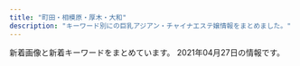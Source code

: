 ```yaml
---
title: "町田・相模原・厚木・大和"
description: "キーワード別にの巨乳アジアン・チャイナエステ嬢情報をまとめました。"
---
```


新着画像と新着キーワードをまとめています。
2021年04月27日の情報です。

<DmmAffiliateIns />
<KeywordTable
  shops={
    [
    {
        "station": "\u6d77\u8001\u540d\u99c5\u6771\u53e3",
        "url": "http://www.yozakura-aroma.xyz/",
        "img_links": [
            "http://www.yozakura-aroma.xyz/images/nav/nav-t-job.jpg",
            "http://www.yozakura-aroma.xyz/images/13.jpg",
            "http://www.yozakura-aroma.xyz/images/3.jpg",
            "http://www.yozakura-aroma.xyz/images/index-rin_02.jpg",
            "http://www.yozakura-aroma.xyz/images/nav/nav-t-sta.jpg",
            "http://www.yozakura-aroma.xyz/images/7a.jpg",
            "http://www.yozakura-aroma.xyz/images/1.jpg",
            "http://www.yozakura-aroma.xyz/images/staff/ami.jpg",
            "http://www.yozakura-aroma.xyz/images/index-skr_16.jpg",
            "http://www.yozakura-aroma.xyz/images/staff/meijia.jpg",
            "http://www.yozakura-aroma.xyz/images/nav/nav-t-sys.jpg",
            "http://www.yozakura-aroma.xyz/images/shop/rl1.jpg",
            "http://www.yozakura-aroma.xyz/images/rina.png",
            "http://www.yozakura-aroma.xyz/images/staff/hidomi.png",
            "http://www.yozakura-aroma.xyz/images/index-rin_04.jpg",
            "http://www.yozakura-aroma.xyz/images/13.png",
            "http://www.yozakura-aroma.xyz/images/sys5.jpg",
            "http://www.yozakura-aroma.xyz/images/527385908605281370.jpg",
            "http://www.yozakura-aroma.xyz/images/shop/rl3.jpg"
        ],
        "keywords": {},
        "name": "\u591c\u685c"
    },
    {
        "name": "HIMAWARI",
        "url": "http://aroma-himawari.com/",
        "img_links": [
            "http://aroma-himawari.com/img/material/arrow_prev.png",
            "http://aroma-himawari.com/img/girl/extra/staff-4-3.jpg",
            "http://aroma-himawari.com/img/material/elegant-5.jpg",
            "http://aroma-himawari.com/img/material/elegant-1.jpg",
            "http://aroma-himawari.com/img/girl/list/square-2.jpg",
            "http://aroma-himawari.com/img/girl/extra/staff-5-0.jpg",
            "http://aroma-himawari.com/img/girl/pickup/pickup-3.jpg",
            "http://aroma-himawari.com/img/girl/extra/staff-4-0.jpg",
            "http://aroma-himawari.com/img/girl/extra/staff-3-3.jpg",
            "http://aroma-himawari.com/img/material/elegant-7.jpg",
            "http://aroma-himawari.com/img/girl/extra/staff-7-1.jpg",
            "http://aroma-himawari.com/img/girl/list/staff-2.jpg",
            "http://aroma-himawari.com/img/girl/extra/staff-2-2.jpg",
            "http://aroma-himawari.com/img/girl/extra/staff-1-0.jpg",
            "http://aroma-himawari.com/img/material/elegant-17.jpg",
            "http://aroma-himawari.com/img/girl/extra/staff-1-3.jpg",
            "http://aroma-himawari.com/img/material/shiatsu-5.jpg",
            "http://aroma-himawari.com/img/girl/list/staff-5.jpg",
            "http://aroma-himawari.com/img/material/elegant-6.jpg",
            "http://aroma-himawari.com/img/girl/list/square-3.jpg",
            "http://aroma-himawari.com/img/girl/list/staff-4.jpg",
            "http://aroma-himawari.com/img/material/elegant-13.jpg",
            "http://aroma-himawari.com/img/material/elegant-16.jpg",
            "http://aroma-himawari.com/img/material/arrow_next.png",
            "http://aroma-himawari.com/img/girl/extra/staff-2-1.jpg",
            "http://aroma-himawari.com/img/girl/list/staff-3.jpg",
            "http://aroma-himawari.com/img/material/elegant-8.jpg",
            "http://aroma-himawari.com/img/girl/pickup/pickup-1.jpg",
            "http://aroma-himawari.com/img/girl/extra/staff-2-3.jpg",
            "http://aroma-himawari.com/img/girl/list/square-7.jpg",
            "http://aroma-himawari.com/img/girl/list/square-6.jpg",
            "http://aroma-himawari.com/img/girl/list/staff-1.jpg",
            "http://aroma-himawari.com/img/material/elegant-11.jpg",
            "http://aroma-himawari.com/img/girl/list/square-5.jpg",
            "http://aroma-himawari.com/img/girl/extra/staff-3-2.jpg",
            "http://aroma-himawari.com/img/girl/extra/staff-6-2.jpg",
            "http://aroma-himawari.com/img/girl/pickup/pickup-2.jpg",
            "http://aroma-himawari.com/img/material/elegant-14.jpg",
            "http://aroma-himawari.com/img/material/elegant-15.jpg",
            "http://aroma-himawari.com/img/girl/extra/staff-5-1.jpg",
            "http://aroma-himawari.com/img/girl/list/staff-6.jpg",
            "http://aroma-himawari.com/img/girl/extra/staff-6-0.jpg",
            "http://aroma-himawari.com/img/girl/extra/staff-2-0.jpg",
            "http://aroma-himawari.com/img/material/elegant-3.jpg",
            "http://aroma-himawari.com/img/material/elegant-19.jpg",
            "http://aroma-himawari.com/img/girl/list/square-1.jpg",
            "https://abs.twimg.com/emoji/v2/72x72/1f530.png",
            "http://aroma-himawari.com/img/girl/extra/staff-4-1.jpg",
            "http://aroma-himawari.com/img/girl/extra/staff-6-1.jpg",
            "http://aroma-himawari.com/img/girl/extra/staff-1-1.jpg",
            "http://aroma-himawari.com/img/material/shiatsu-6.jpg",
            "http://aroma-himawari.com/img/girl/extra/staff-7-3.jpg",
            "http://aroma-himawari.com/img/girl/pickup/pickup-6.jpg",
            "http://aroma-himawari.com/img/material/elegant-4.jpg",
            "http://aroma-himawari.com/img/material/elegant-18.jpg",
            "http://aroma-himawari.com/img/girl/extra/staff-7-2.jpg",
            "http://aroma-himawari.com/img/material/shiatsu-1.jpg",
            "http://aroma-himawari.com/img/material/elegant-2.jpg",
            "http://aroma-himawari.com/img/girl/extra/staff-7-0.jpg",
            "http://aroma-himawari.com/img/girl/list/square-4.jpg",
            "http://aroma-himawari.com/img/girl/extra/staff-3-0.jpg",
            "http://aroma-himawari.com/img/girl/extra/staff-4-2.jpg",
            "http://aroma-himawari.com/img/girl/pickup/pickup-4.jpg",
            "http://aroma-himawari.com/img/material/elegant-10.jpg",
            "http://aroma-himawari.com/img/girl/extra/staff-3-1.jpg",
            "http://aroma-himawari.com/img/girl/extra/staff-1-2.jpg",
            "http://aroma-himawari.com/img/girl/extra/staff-5-3.jpg",
            "http://aroma-himawari.com/img/girl/pickup/pickup-7.jpg",
            "http://aroma-himawari.com/img/girl/extra/staff-5-2.jpg",
            "http://aroma-himawari.com/img/material/elegant-9.jpg",
            "http://aroma-himawari.com/img/girl/list/staff-7.jpg",
            "http://aroma-himawari.com/img/material/elegant-12.jpg"
        ],
        "keywords": {},
        "station": "JR\u753a\u7530\u99c5\u5317\u53e3"
    },
    {
        "keywords": {},
        "station": "\u672c\u539a\u6728\u99c5\u5317\u53e3",
        "name": "dorami",
        "url": "http://dorami-jp.work/",
        "img_links": [
            "http://dorami-jp.work/static/picture/esthe3.jpg",
            "http://dorami-jp.work/uploads/201212/1-201212100Q2220.jpg",
            "http://dorami-jp.work/uploads/201212/1-201212100RL28.jpg",
            "http://dorami-jp.work/uploads/201212/1-201212100Ja10.jpg",
            "http://dorami-jp.work/uploads/210329/1-21032912593a27.jpg",
            "http://dorami-jp.work/static/picture/footer-l.png",
            "http://dorami-jp.work/static/picture/footer-r.png",
            "http://dorami-jp.work/static/picture/ac2.jpg",
            "http://dorami-jp.work/static/picture/staff_t.png",
            "http://dorami-jp.work/static/picture/info_t.png",
            "http://dorami-jp.work/static/picture/esthe2.jpg",
            "http://dorami-jp.work/static/picture/sys1.png",
            "http://dorami-jp.work/uploads/210213/1-21021312211V96.jpg",
            "http://dorami-jp.work/static/picture/esthe1.jpg",
            "http://dorami-jp.work/static/picture/ac1.jpg",
            "http://dorami-jp.work/static/picture/main1.jpg",
            "http://dorami-jp.work/uploads/210315/1-210315101326118.jpg",
            "http://dorami-jp.work/static/picture/staff.png",
            "http://dorami-jp.work/static/picture/home.png"
        ]
    },
    {
        "name": "\u4eba\u9b5a",
        "station": "\u5927\u548c\u99c5",
        "img_links": [
            "http://roman-es.info/staff/riric.jpg",
            "http://roman-es.info/staff/riri3.jpg",
            "http://roman-es.info/img/all/loader.png",
            "http://roman-es.info/img/pic/slide_1.jpg",
            "http://roman-es.info/staff/miki.jpg",
            "http://roman-es.info/staff/yuki4.jpg",
            "http://roman-es.info/staff/miki1.jpg",
            "http://roman-es.info/staff/riri4.jpg",
            "http://roman-es.info/staff/miki2.jpg",
            "http://roman-es.info/staff/yuki1.jpg",
            "http://roman-es.info/staff/yuki2.jpg",
            "http://roman-es.info/staff/miki3.jpg",
            "http://roman-es.info/staff/yuki3.jpg",
            "http://roman-es.info/staff/yuki.jpg",
            "http://roman-es.info/staff/miki4.jpg",
            "http://roman-es.info/staff/riri.jpg",
            "http://roman-es.info/staff/riri1.jpg",
            "http://roman-es.info/staff/riri2.jpg",
            "http://roman-es.info/img/pic/slide_2.jpg"
        ],
        "url": "http://roman-es.info/",
        "keywords": {}
    },
    {
        "station": "\u5357\u6797\u9593\u99c5\u897f\u53e3",
        "url": "http://esthe-relax.info/",
        "img_links": [
            "http://esthe-relax.info/girl/3.jpg",
            "http://esthe-relax.info/topics/img/27-1.jpg",
            "http://esthe-relax.info/girl/2.jpg",
            "http://esthe-relax.info/img/link_headimg.jpg",
            "http://esthe-relax.info/topics/img/28-1.jpg",
            "http://esthe-relax.info/img/qr.png",
            "http://esthe-relax.info/img/faq_headimg.jpg",
            "http://esthe-relax.info/img/head_img01.jpg",
            "http://esthe-relax.info/img/staff_headimg.jpg",
            "http://esthe-relax.info/girl/1.jpg",
            "http://esthe-relax.info/girl/4_1.jpg",
            "http://esthe-relax.info/girl/4.jpg",
            "http://esthe-relax.info/img/room/photo01.jpg",
            "http://esthe-relax.info/img/room/photo02.jpg",
            "http://esthe-relax.info/img/footer_tel.png",
            "http://esthe-relax.info/img/tel.png",
            "http://esthe-relax.info/img/rec_headimg.jpg",
            "http://esthe-relax.info/img/room/photo03.jpg",
            "http://esthe-relax.info/img/room/photo04.jpg"
        ],
        "name": "\u3072\u307e\u308f\u308a",
        "keywords": {}
    },
    {
        "img_links": [
            "http://yikoi.work/images/3.jpg",
            "http://yikoi.work/images/5.jpg",
            "http://yikoi.work/sp/images/tg.jpg",
            "http://yikoi.work/img/rika1.jpg",
            "http://yikoi.work/sp/images/int5.jpg",
            "http://yikoi.work/img/nene1.jpg",
            "http://yikoi.work/images/sisu.png",
            "http://yikoi.work/sp/img/mei1.jpg",
            "http://yikoi.work/images/sys2.jpg",
            "http://yikoi.work/sp/img/sakura1.jpg",
            "http://yikoi.work/sp/staff/kana.jpg",
            "http://yikoi.work/img/mimi1.jpg",
            "http://yikoi.work/sp/images/int2.png",
            "http://yikoi.work/img/rao1.jpg",
            "http://yikoi.work/images/6.jpg",
            "http://yikoi.work/sp/images/interior_t.jpg",
            "http://yikoi.work/sp/images/sisu.jpg",
            "http://yikoi.work/images/head.jpg",
            "http://yikoi.work/images/2.jpg",
            "http://yikoi.work/sp/images/sys1.jpg",
            "http://yikoi.work/sp/images/int1.png",
            "http://yikoi.work/sp/staff/mimi.jpg",
            "http://yikoi.work/images/int1.png",
            "http://yikoi.work/sp/images/sisu_t.jpg",
            "http://yikoi.work/images/4.jpg",
            "http://yikoi.work/sp/menu/top.jpg",
            "http://yikoi.work/sp/staff/rika.jpg",
            "http://yikoi.work/images/sys1.jpg",
            "http://yikoi.work/sp/images/footer.png",
            "http://yikoi.work/sp/img/nene1.jpg",
            "http://yikoi.work/images/mobile.jpg",
            "http://yikoi.work/img/kana1.jpg",
            "http://yikoi.work/sp/images/sys3.png",
            "http://yikoi.work/sp/images/int4.jpg",
            "http://yikoi.work/sp/images/rec1.jpg",
            "http://yikoi.work/sp/images/rec2.jpg",
            "http://yikoi.work/sp/staff/mei.jpg",
            "http://yikoi.work/images/rec2.png",
            "http://yikoi.work/images/line.png",
            "http://yikoi.work/sp/staff/nene.jpg",
            "http://yikoi.work/images/news_t.jpg",
            "http://yikoi.work/images/1.jpg",
            "http://yikoi.work/sp/img/kana1.jpg",
            "http://yikoi.work/sp/staff/sakura.jpg",
            "http://yikoi.work/sp/images/head.jpg",
            "http://yikoi.work/sp/images/tel.jpg",
            "http://yikoi.work/sp/img/rika1.jpg",
            "http://yikoi.work/sp/img/mimi1.jpg",
            "http://yikoi.work/img/sakura1.jpg",
            "http://yikoi.work/sp/staff/rao.jpg",
            "http://yikoi.work/images/7.jpg",
            "http://yikoi.work/images/interior_t.png",
            "http://yikoi.work/sp/images/news_t.jpg",
            "http://yikoi.work/images/rec1.png",
            "http://yikoi.work/sp/images/int2.jpg",
            "http://yikoi.work/img/mei1.jpg",
            "http://yikoi.work/sp/images/sys2.jpg",
            "http://yikoi.work/images/sm.jpg",
            "http://yikoi.work/images/int2.png",
            "http://yikoi.work/images/sys3.png",
            "http://yikoi.work/sp/img/rao1.jpg",
            "http://yikoi.work/sp/images/staff_t.jpg",
            "http://yikoi.work/sp/menu/staff.jpg",
            "http://yikoi.work/images/staff_t.png",
            "http://yikoi.work/sp/images/int3.jpg"
        ],
        "station": "JR\u753a\u7530\u99c5",
        "name": "\u61a9 \uff5eikoi\uff5e",
        "url": "http://yikoi.work/",
        "keywords": {}
    },
    {
        "url": "http://es-mina.com/",
        "img_links": [
            "http://es-mina.com/staff/rie/01mb.jpg",
            "http://es-mina.com/staff/ran/01mb.jpg",
            "http://es-mina.com/staff/minami/01mb.jpg",
            "http://es-mina.com/img/access/roada2.jpg",
            "http://es-mina.com/img/access/roada1.jpg",
            "http://es-mina.com/staff/haruka/01mb.jpg",
            "http://es-mina.com/staff/yuki/01mb.jpg",
            "http://es-mina.com/img/access/roada3.jpg",
            "http://es-mina.com/img/access/roadb4.jpg",
            "http://es-mina.com/staff/mana/01mb.jpg",
            "http://es-mina.com/img/mainft.jpg",
            "http://es-mina.com/img/ttl_concept.png",
            "http://es-mina.com/staff/sakura/01mb.jpg",
            "http://es-mina.com/img/access/roadb1.jpg",
            "http://es-mina.com/staff/izumi/01mb.jpg",
            "http://es-mina.com/staff/ai/01mb.jpg",
            "http://es-mina.com/img/access/roadb3.jpg",
            "http://es-mina.com/staff/yuina/01mb.jpg",
            "http://es-mina.com/img/ttl_staff.png",
            "http://es-mina.com/staff/ririka/01mb.jpg",
            "http://es-mina.com/pic/topimg1.jpg",
            "http://es-mina.com/pic/head.jpg",
            "http://es-mina.com/pic/topimg3.jpg",
            "http://es-mina.com/staff/momoko/01mb.jpg",
            "http://es-mina.com/staff/aya/01mb.jpg",
            "http://es-mina.com/staff/nana/01mb.jpg",
            "http://es-mina.com/img/access/roadb2.jpg",
            "http://es-mina.com/img/access/roadsp.png",
            "http://es-mina.com/staff/midori/01mb.jpg",
            "http://es-mina.com/staff/nene/01mb.jpg",
            "http://es-mina.com/pic/topimg2.jpg",
            "http://es-mina.com/staff/hana/01mb.jpg",
            "http://es-mina.com/staff/miki/01mb.jpg",
            "http://es-mina.com/staff/rei/01mb.jpg",
            "http://es-mina.com/staff/runa/01mb.jpg",
            "http://es-mina.com/img/foot.jpg",
            "http://es-mina.com/staff/nanami/01mb.jpg",
            "http://es-mina.com/staff/kana/01mb.jpg",
            "http://es-mina.com/img/conmsg.png",
            "http://es-mina.com/staff/haru/01mb.jpg",
            "http://es-mina.com/img/access/roada4.jpg",
            "http://es-mina.com/staff/tina/01mb.jpg"
        ],
        "station": "\u753a\u7530\u99c5\u6771\u53e3",
        "name": "MINA",
        "keywords": {
            "C": 31
        }
    },
    {
        "keywords": {},
        "url": "https://koi.reraku.work/",
        "name": "\u604b",
        "img_links": [],
        "station": "JR\u76f8\u6a21\u539f\u99c5\u5357\u53e3"
    },
    {
        "name": "\u9e97",
        "station": "\u5927\u548c\u99c5\u5317\u53e3",
        "img_links": [
            "http://e-rei.info/images/s_service.png",
            "http://e-rei.info/images/top2.jpg",
            "http://e-rei.info/images/002.jpg",
            "http://e-rei.info/images/s_staff.png",
            "http://eskk.e-rei.info/uploads/2021/01/yu.jpg",
            "http://e-rei.info/images/s_mobile2.jpg",
            "http://e-rei.info/images/s_mobile.jpg",
            "http://e-rei.info/images/s_staff1.png",
            "http://eskk.e-rei.info/uploads/2019/12/001-1.jpg",
            "http://e-rei.info/images/s_mobile3.jpg",
            "http://eskk.e-rei.info/uploads/2020/09/111.jpg",
            "http://e-rei.info/images/003.jpg",
            "http://e-rei.info/images/mobile.png",
            "http://e-rei.info/images/s_mobile4.jpg",
            "http://eskk.e-rei.info/uploads/2020/01/004.jpg",
            "http://e-rei.info/images/r3.jpg",
            "http://e-rei.info/images/x1.png",
            "http://e-rei.info/images/top.png",
            "http://e-rei.info/images/s_news.png",
            "http://e-rei.info/images/001.jpg",
            "http://e-rei.info/images/005.jpg",
            "http://e-rei.info/images/03.jpg",
            "http://e-rei.info/images/s_news.jpg",
            "http://e-rei.info/images/004.jpg",
            "http://e-rei.info/images/r1.jpg",
            "http://e-rei.info/images/g0.jpg",
            "http://e-rei.info/images/x3.png",
            "http://e-rei.info/images/006.jpg",
            "http://eskk.e-rei.info/uploads/2020/01/006.jpg",
            "http://eskk.e-rei.info/uploads/2019/12/001-2.jpg",
            "http://e-rei.info/images/r2.jpg",
            "http://e-rei.info/images/01.jpg",
            "http://eskk.e-rei.info/uploads/2020/01/001-3.jpg",
            "http://e-rei.info/images/movie.jpg",
            "http://e-rei.info/images/02.jpg",
            "http://eskk.e-rei.info/uploads/2021/01/mi-1.jpg",
            "http://eskk.e-rei.info/uploads/2020/06/001-3.jpg"
        ],
        "url": "http://e-rei.info/",
        "keywords": {
            "D": 8,
            "\u80f8": 12,
            "84": 8,
            "C": 28,
            "\u4e73": 12,
            "88": 8
        }
    },
    {
        "name": "\u661f\u306e\u7a7a",
        "img_links": [
            "http://starrysky.ebb.jp/news_bj3.jpg",
            "http://starrysky.ebb.jp/1-1Z22G6112QR.jpg",
            "http://starrysky.ebb.jp/s1.jpg",
            "http://starrysky.ebb.jp/top.jpg",
            "http://starrysky.ebb.jp/s_news.jpg",
            "http://starrysky.ebb.jp/news_bj1.jpg",
            "http://starrysky.ebb.jp/1-1Z22G61421M9.jpg",
            "http://starrysky.ebb.jp/s_staff.png",
            "http://starrysky.ebb.jp/1-1Z22G61510229.jpg",
            "http://starrysky.ebb.jp/1-1Z22G61430623.jpg",
            "http://starrysky.ebb.jp/info.jpg",
            "http://starrysky.ebb.jp/1-1Z22G6095Y93.jpg",
            "http://starrysky.ebb.jp/1-1Z22G60923956.jpg",
            "http://starrysky.ebb.jp/1.jpg",
            "http://starrysky.ebb.jp/1-1Z62614493c92.jpg",
            "http://starrysky.ebb.jp/s3.jpg"
        ],
        "url": "http://starrysky.ebb.jp/",
        "station": "\u672c\u539a\u6728\u99c5\u5317\u53e3",
        "keywords": {
            "86": 3,
            "89": 1,
            "E": 4,
            "D": 1,
            "87": 1
        }
    },
    {
        "station": "\u4e2d\u592e\u6797\u9593\u99c5\u5317\u53e3",
        "url": "http://ciswand.xyz/",
        "img_links": [
            "http://ciswand.xyz/static/picture/mobile.jpg",
            "http://ciswand.xyz/static/picture/top.png",
            "http://ciswand.xyz/static/picture/s_staff.png",
            "http://ciswand.xyz/uploads/210420/1-21042015244CI.jpg",
            "http://ciswand.xyz/static/picture/news.png",
            "http://ciswand.xyz/static/picture/room1.jpg",
            "http://ciswand.xyz/static/picture/room4.jpg",
            "http://ciswand.xyz/uploads/210325/1-210325150PK93.jpg",
            "http://ciswand.xyz/static/picture/s3.jpg",
            "http://ciswand.xyz/uploads/210325/1-210325150T5951.jpg",
            "http://ciswand.xyz/static/picture/room2.jpg",
            "http://ciswand.xyz/uploads/210325/1-210325150H25W.jpg",
            "http://ciswand.xyz/static/picture/s1.jpg",
            "http://ciswand.xyz/static/picture/room3.jpg",
            "http://ciswand.xyz/uploads/210406/1-2104060U953102.jpg"
        ],
        "keywords": {},
        "name": "\u9999\u871c\u6e7e"
    },
    {
        "name": "\u30ec\u30e2\u30f3",
        "keywords": {
            "H": 1,
            "89": 1,
            "88": 1,
            "87": 1,
            "C": 2,
            "E": 1,
            "85": 3,
            "D": 3,
            "86": 2
        },
        "station": "\u672c\u539a\u6728\u99c5\u5317\u53e3",
        "url": "http://ichijiku.work/",
        "img_links": [
            "http://ichijiku.work/static/picture/m-top03.png",
            "http://ichijiku.work/static/picture/sp-tel.png",
            "http://ichijiku.work/static/picture/nav05.png",
            "http://ichijiku.work/uploads/210315/1-2103150UG0114.jpg",
            "http://ichijiku.work/uploads/210303/1-21030312445U46.jpg",
            "http://ichijiku.work/uploads/210315/1-2103150UI2D9.jpg",
            "http://ichijiku.work/static/picture/m-head03.png",
            "http://ichijiku.work/static/picture/nav06.png",
            "http://ichijiku.work/uploads/200912/1-200912102620419.jpg",
            "http://ichijiku.work/static/picture/sp-qizu.png",
            "http://ichijiku.work/static/picture/nav03.png",
            "http://ichijiku.work/static/picture/m-top04.png",
            "http://ichijiku.work/uploads/200904/1-200Z4103035194.jpg",
            "http://ichijiku.work/uploads/201218/1-20121Q30630462.jpg",
            "http://ichijiku.work/static/picture/m-top02.png",
            "http://ichijiku.work/static/picture/nav04.png",
            "http://ichijiku.work/uploads/210424/1-210424151310C5.jpg",
            "http://ichijiku.work/uploads/200904/1-200Z410325X00.jpg",
            "http://ichijiku.work/static/picture/nav02.png",
            "http://ichijiku.work/static/picture/nav01.png"
        ]
    },
    {
        "station": "\u4e2d\u592e\u6797\u9593\u99c5\u5317\u53e3",
        "url": "http://www.kangobijin.esturl.com/",
        "name": "\u770b\u8b77\u7f8e\u4eba",
        "keywords": {
            "88": 2,
            "87": 10,
            "D": 12
        },
        "img_links": [
            "http://www.kangobijin.esturl.com/files/005.jpg",
            "http://www.kangobijin.esturl.com/photo_news/upimg/92816607e656024bde_1.jpg",
            "http://www.kangobijin.esturl.com/files/004.jpg",
            "http://www.kangobijin.esturl.com/images/call.png",
            "http://www.kangobijin.esturl.com/images/m-top02.jpg",
            "http://www.kangobijin.esturl.com/files/006.jpg",
            "http://www.kangobijin.esturl.com/files/003.jpg",
            "http://www.kangobijin.esturl.com/images/m-top-right02.jpg",
            "http://www.kangobijin.esturl.com/images/m-top03.jpg",
            "http://www.kangobijin.esturl.com/images/m-top-right04.jpg",
            "http://www.kangobijin.esturl.com/images/top-left01.jpg",
            "http://www.kangobijin.esturl.com/images/m-left.jpg",
            "http://www.kangobijin.esturl.com/files/002.jpg",
            "http://www.kangobijin.esturl.com/photo_news/upimg/92816607e656024bde_0.jpg",
            "http://www.kangobijin.esturl.com/images/m-head.jpg",
            "http://www.kangobijin.esturl.com/files/001.jpg",
            "http://www.kangobijin.esturl.com/images/m-top-right03.jpg",
            "http://www.kangobijin.esturl.com/images/m-right.jpg",
            "http://www.kangobijin.esturl.com/images/m-top-right01.jpg",
            "http://www.kangobijin.esturl.com/images/m-yejiao.jpg"
        ]
    },
    {
        "url": "http://www.aimu.iesjp.com/",
        "station": "\u4e2d\u592e\u6797\u9593\u99c5",
        "img_links": [
            "http://www.aimu.iesjp.com/images/index_22.jpg",
            "http://www.aimu.iesjp.com/images/header.jpg",
            "http://www.aimu.iesjp.com/images/index_09.jpg",
            "http://www.aimu.iesjp.com/files/004-02.jpg",
            "http://www.aimu.iesjp.com/images/index_16.jpg",
            "http://www.aimu.iesjp.com/files/002-03.jpg",
            "http://www.aimu.iesjp.com/images/index_03.jpg",
            "http://www.aimu.iesjp.com/files/003-02.jpg",
            "http://www.aimu.iesjp.com/images/index_19.jpg",
            "http://www.aimu.iesjp.com/images/index_06.jpg",
            "http://www.aimu.iesjp.com/images/index_11.jpg",
            "http://www.aimu.iesjp.com/files/004.jpg",
            "http://www.aimu.iesjp.com/files/003-03.jpg",
            "http://www.aimu.iesjp.com/files/002.jpg",
            "http://www.aimu.iesjp.com/files/002-02.jpg",
            "http://www.aimu.iesjp.com/files/001-02.jpg",
            "http://www.aimu.iesjp.com/images/index_18.jpg",
            "http://www.aimu.iesjp.com/images/index_21.jpg",
            "http://www.aimu.iesjp.com/files/004-03.jpg",
            "http://www.aimu.iesjp.com/images/index_08.jpg",
            "http://www.aimu.iesjp.com/images/index_13.jpg",
            "http://www.aimu.iesjp.com/images/index_23.jpg",
            "http://www.aimu.iesjp.com/images/index_04.jpg",
            "http://www.aimu.iesjp.com/files/005-02.jpg",
            "http://www.aimu.iesjp.com/images/index_05.jpg",
            "http://www.aimu.iesjp.com/files/005.jpg",
            "http://www.aimu.iesjp.com/images/backlistbtn.png",
            "http://www.aimu.iesjp.com/files/001-03.jpg",
            "http://www.aimu.iesjp.com/images/index_12.jpg",
            "http://www.aimu.iesjp.com/files/001.jpg",
            "http://www.aimu.iesjp.com/files/005-03.jpg",
            "http://www.aimu.iesjp.com/images/index_07.jpg",
            "http://www.aimu.iesjp.com/files/003.jpg",
            "http://www.aimu.iesjp.com/images/footer.jpg"
        ],
        "keywords": {
            "87": 4,
            "C": 1,
            "D": 4,
            "86": 1
        },
        "name": "Aimu\uff5e\u30a2\u30a4\u30e0\uff5e"
    },
    {
        "keywords": {},
        "name": "\u30e6\u30ea\u30ab",
        "station": "\u5c0f\u7530\u6025\u76f8\u6a21\u539f\u99c5\u5357\u53e3",
        "url": "http://wuraralu.xyz/",
        "img_links": [
            "http://wuraralu.xyz/uploads/210419/1-210419161210I4.jpg",
            "http://wuraralu.xyz/static/picture/room3.jpg",
            "http://wuraralu.xyz/uploads/210419/1-2104191613213I.jpg",
            "http://wuraralu.xyz/static/picture/mobile.jpg",
            "http://wuraralu.xyz/static/picture/room2.jpg",
            "http://wuraralu.xyz/uploads/210419/1-210419161230J4.jpg",
            "http://wuraralu.xyz/static/picture/s1.jpg",
            "http://wuraralu.xyz/static/picture/room4.jpg",
            "http://wuraralu.xyz/static/picture/news.png",
            "http://wuraralu.xyz/static/picture/s_staff.png",
            "http://wuraralu.xyz/static/picture/top.png",
            "http://wuraralu.xyz/static/picture/s3.jpg",
            "http://wuraralu.xyz/static/picture/room1.jpg"
        ]
    },
    {
        "name": "Refresh \uff5e\u30ea\u30d5\u30ec\u30c3\u30b7\u30e5\uff5e",
        "keywords": {},
        "url": "http://refresh.esnavi.work/",
        "station": "\u76f8\u6a21\u5927\u91ce\u99c5\u5357\u53e3",
        "img_links": [
            "http://refresh.esnavi.work/koko.jpg",
            "http://refresh.esnavi.work/yuki.jpg",
            "http://refresh.esnavi.work/head.jpg",
            "http://refresh.esnavi.work/4.jpg",
            "http://refresh.esnavi.work/misaki.jpg",
            "http://refresh.esnavi.work/news.jpg",
            "http://refresh.esnavi.work/momoka.jpg",
            "http://refresh.esnavi.work/rec1.png",
            "http://refresh.esnavi.work/staff_t.jpg",
            "http://refresh.esnavi.work/acc2.jpg",
            "http://refresh.esnavi.work/ayako.jpg",
            "http://refresh.esnavi.work/up.jpg",
            "http://refresh.esnavi.work/int1.png",
            "http://refresh.esnavi.work/rec2.png",
            "http://refresh.esnavi.work/acc3.jpg",
            "http://refresh.esnavi.work/interior_t.jpg",
            "http://refresh.esnavi.work/6.jpg",
            "http://refresh.esnavi.work/acc1.jpg",
            "http://refresh.esnavi.work/3.jpg",
            "http://refresh.esnavi.work/tg.jpg",
            "http://refresh.esnavi.work/1.jpg"
        ]
    },
    {
        "keywords": {},
        "img_links": [
            "http://sh-leo.work/picture/top_t2.png",
            "http://sh-leo.work/picture/fm6.png",
            "http://sh-leo.work/picture/s_2.jpg",
            "http://sh-leo.work/picture/top_t5.png",
            "http://sh-leo.work/picture/p4_ct1_sub1.png",
            "http://sh-leo.work/picture/top_pickback.png",
            "http://sh-leo.work/picture/shinphoto2.jpg",
            "http://sh-leo.work/picture/a.png",
            "http://sh-leo.work/picture/fm2.png",
            "http://sh-leo.work/picture/shinphoto4.jpg",
            "http://sh-leo.work/picture/topimg1.jpg",
            "http://sh-leo.work/picture/fm1.png",
            "http://sh-leo.work/picture/topimg2.jpg",
            "http://sh-leo.work/picture/topimg3.jpg",
            "http://sh-leo.work/picture/top_t4.png",
            "http://sh-leo.work/picture/age.png",
            "http://sh-leo.work/picture/optionrev1.png",
            "http://sh-leo.work/picture/top_t1.png",
            "http://sh-leo.work/picture/top_sin1.jpg",
            "http://sh-leo.work/picture/q.png",
            "http://sh-leo.work/picture/shinphoto3.jpg",
            "http://sh-leo.work/picture/camp20180713_2.png",
            "http://sh-leo.work/picture/p4_ct1.png",
            "http://sh-leo.work/picture/top_t8.png",
            "http://sh-leo.work/picture/faq_st2.png",
            "http://sh-leo.work/picture/top_sin2.jpg",
            "http://sh-leo.work/picture/fm4.png",
            "http://sh-leo.work/picture/frameback.png",
            "http://sh-leo.work/picture/s_5.jpg",
            "http://sh-leo.work/picture/top_sin3.jpg",
            "http://sh-leo.work/picture/p3_ct1.png",
            "http://sh-leo.work/picture/shinphoto1.jpg",
            "http://sh-leo.work/picture/s_4.jpg",
            "http://sh-leo.work/picture/s_1.jpg",
            "http://sh-leo.work/picture/att.png",
            "http://sh-leo.work/picture/p6_ct1.png",
            "http://sh-leo.work/picture/top_t3.png",
            "http://sh-leo.work/picture/p2_ct1.png",
            "http://sh-leo.work/picture/faq_st1.png",
            "http://sh-leo.work/picture/fm5.png",
            "http://sh-leo.work/picture/s_3.jpg",
            "http://sh-leo.work/picture/frames.png",
            "http://sh-leo.work/picture/fm3.png"
        ],
        "name": "LEO\uff5e\u30ec\u30aa\uff5e",
        "url": "http://sh-leo.work/",
        "station": "\u5c0f\u7530\u6025\u76f8\u6a21\u539f\u99c5\u5357\u53e3"
    },
    {
        "img_links": [],
        "keywords": {},
        "url": "https://mitsu.iest.info/",
        "station": "\u76f8\u6a21\u5927\u91ce\u99c5\u5357\u53e3",
        "name": "\u871c\u30fb\u307f\u3064"
    },
    {
        "url": "https://urara.xyz.mn/",
        "keywords": {},
        "img_links": [],
        "name": "\u9e97\u30fb\u3046\u3089\u3089",
        "station": "\u4e2d\u592e\u6797\u9593\u99c5\u5357\u53e3"
    },
    {
        "keywords": {
            "C": 7
        },
        "name": "\u5c0f\u60aa\u9b54\u30bb\u30e9\u30d4\u30fc",
        "img_links": [
            "http://aes-mens.com/img/foot.jpg",
            "http://aes-mens.com/scdl/staff/10121.jpg",
            "http://aes-mens.com/img/ttl_concept.png",
            "http://aes-mens.com/pic/topimg2.jpg",
            "http://aes-mens.com/img/conmsg.png",
            "http://aes-mens.com/pic/topimg3.jpg",
            "http://aes-mens.com/scdl/staff/10101.jpg",
            "http://aes-mens.com/img/mainft.jpg",
            "http://aes-mens.com/img/ttl_staff.png",
            "http://aes-mens.com/scdl/staff/10111.jpg",
            "http://aes-mens.com/pic/topimg1.jpg",
            "http://aes-mens.com/pic/head.jpg",
            "http://aes-mens.com/img/paypay.png"
        ],
        "url": "http://aes-mens.com/",
        "station": "\u76f8\u6a21\u5927\u91ce\u99c5\u6771\u53e3"
    },
    {
        "station": "\u76f8\u6a21\u5927\u91ce\u99c5\u5357\u53e3",
        "img_links": [
            "http://www.baby.esjp.info/images/girl-z2.jpg",
            "http://www.baby.esjp.info/images/link_line.png",
            "http://www.baby.esjp.info/images/bj3.png",
            "http://www.baby.esjp.info/files/054.jpg",
            "http://www.baby.esjp.info/images/shop/shop02.jpg",
            "http://www.baby.esjp.info/files/038.jpg",
            "http://www.baby.esjp.info/files/053-02.jpg",
            "http://www.baby.esjp.info/files/051.jpg",
            "http://www.baby.esjp.info/images/girl-z1.jpg",
            "http://www.baby.esjp.info/images/top.png",
            "http://www.baby.esjp.info/images/mobile.png",
            "http://www.baby.esjp.info/files/048-02.jpg",
            "http://www.baby.esjp.info/files/049-02.jpg",
            "http://www.baby.esjp.info/files/054-02.jpg",
            "http://www.baby.esjp.info/files/045-02.jpg",
            "http://www.baby.esjp.info/files/038-02.jpg",
            "http://www.baby.esjp.info/images/infor.png",
            "http://www.baby.esjp.info/files/045.jpg",
            "http://www.baby.esjp.info/files/053.jpg",
            "http://www.baby.esjp.info/files/051-02.jpg",
            "http://www.baby.esjp.info/images/tit-infor.png",
            "http://www.baby.esjp.info/images/shop/shop03.jpg",
            "http://www.baby.esjp.info/images/shop/shop04.jpg",
            "http://www.baby.esjp.info/images/top_sche.png",
            "http://www.baby.esjp.info/files/050.jpg",
            "http://www.baby.esjp.info/files/052-02.jpg",
            "http://www.baby.esjp.info/files/050-02.jpg",
            "http://www.baby.esjp.info/files/052.jpg",
            "http://www.baby.esjp.info/files/049.jpg",
            "http://www.baby.esjp.info/files/048.jpg",
            "http://www.baby.esjp.info/images/shop/shop01.jpg",
            "http://www.baby.esjp.info/files/047.jpg",
            "http://www.baby.esjp.info/files/047-02.jpg",
            "http://www.baby.esjp.info/images/staff_line.png"
        ],
        "url": "http://www.baby.esjp.info/",
        "name": "\u30d9\u30d3\u30fc",
        "keywords": {
            "86": 4,
            "87": 5,
            "E": 1,
            "90": 1,
            "\u5de8\u4e73": 1,
            "D": 9,
            "\u4e73": 1
        }
    },
    {
        "keywords": {
            "87": 4,
            "89": 2,
            "D": 4,
            "E": 2,
            "F": 2,
            "88": 2
        },
        "url": "http://www.yuri.esjoho.com/",
        "img_links": [
            "http://www.yuri.esjoho.com/images/1.jpg",
            "http://www.yuri.esjoho.com/images/s_staff.jpg",
            "http://www.yuri.esjoho.com/files/002-03.jpg",
            "http://www.yuri.esjoho.com/images/gallery1.jpg",
            "http://www.yuri.esjoho.com/images/mobile.jpg",
            "http://www.yuri.esjoho.com/images/top.jpg",
            "http://www.yuri.esjoho.com/files/002-02.jpg",
            "http://www.yuri.esjoho.com/files/003-03.jpg",
            "http://www.yuri.esjoho.com/files/004-02.jpg",
            "http://www.yuri.esjoho.com/files/003-02.jpg",
            "http://www.yuri.esjoho.com/files/001.jpg",
            "http://www.yuri.esjoho.com/files/002.jpg",
            "http://www.yuri.esjoho.com/images/end1.png",
            "http://www.yuri.esjoho.com/files/001-02.jpg",
            "http://www.yuri.esjoho.com/files/004-03.jpg",
            "http://www.yuri.esjoho.com/images/s_news.jpg",
            "http://www.yuri.esjoho.com/images/s_info.jpg",
            "http://www.yuri.esjoho.com/files/003.jpg",
            "http://www.yuri.esjoho.com/files/004.jpg",
            "http://www.yuri.esjoho.com/images/nbj3.jpg",
            "http://www.yuri.esjoho.com/files/001-03.jpg",
            "http://www.yuri.esjoho.com/images/s_pick.jpg"
        ],
        "station": "\u753a\u7530\u99c5\u5317\u53e3",
        "name": "\u767e\u5408"
    },
    {
        "keywords": {
            "C": 12
        },
        "name": "\u693f",
        "station": "JR\u76f8\u6a21\u539f\u99c5\u5357\u53e3",
        "img_links": [
            "http://esthe-japan.work/tsubaki/staff/staff5/01.jpg",
            "http://esthe-japan.work/tsubaki/pic/topimg.jpg",
            "http://esthe-japan.work/tsubaki/pic/campaign.jpg",
            "http://esthe-japan.work/tsubaki/staff/staff3/01.jpg",
            "http://esthe-japan.work/tsubaki/staff/staff2/01.jpg",
            "http://esthe-japan.work/tsubaki/pic/head.png",
            "http://esthe-japan.work/tsubaki/img/foot.jpg",
            "http://esthe-japan.work/tsubaki/staff/staff4/01.jpg",
            "http://esthe-japan.work/tsubaki/staff/staff1/01.jpg",
            "http://esthe-japan.work/tsubaki/img/ttl_staff.png",
            "http://esthe-japan.work/tsubaki/staff/staff/01.jpg"
        ],
        "url": "http://esthe-japan.work/tsubaki/"
    },
    {
        "keywords": {
            "C": 19
        },
        "station": "\u672c\u539a\u6728\u99c5\u5317\u53e3",
        "img_links": [
            "http://msg-aroma.com/i/files/homeimg.jpg",
            "http://msg-aroma.com/pic/topimg5.png",
            "http://msg-aroma.com/staff/ririko/01.jpg",
            "http://msg-aroma.com/staff/nanami/01.jpg",
            "http://msg-aroma.com/img/ttl_kohkin.png",
            "http://msg-aroma.com/staff/yuriko/01mb.jpg",
            "http://msg-aroma.com/staff/mio/01mb.jpg",
            "http://msg-aroma.com/staff/nao/01.jpg",
            "http://msg-aroma.com/staff/hina/01mb.jpg",
            "http://msg-aroma.com/staff/miki/01mb.jpg",
            "http://msg-aroma.com/pic/topimg1.png",
            "http://msg-aroma.com/staff/momo/01.jpg",
            "http://msg-aroma.com/staff/nanami/01mb.jpg",
            "http://msg-aroma.com/pic/topimg3.png",
            "http://msg-aroma.com/staff/yuriko/01.jpg",
            "http://msg-aroma.com/staff/ayumi/01mb.jpg",
            "http://msg-aroma.com/staff/hina/01.jpg",
            "http://msg-aroma.com/staff/momo/01mb.jpg",
            "http://msg-aroma.com/pic/head.jpg",
            "http://msg-aroma.com/staff/ayumi/01.jpg",
            "http://msg-aroma.com/img/att.png",
            "http://msg-aroma.com/img/ttl_mobile.png",
            "http://msg-aroma.com/staff/nao/01mb.jpg",
            "http://msg-aroma.com/staff/marina/01mb.jpg",
            "http://msg-aroma.com/staff/mio/01.jpg",
            "http://msg-aroma.com/staff/miki/01.jpg",
            "http://msg-aroma.com/staff/marina/01.jpg",
            "http://msg-aroma.com/staff/ririko/01mb.jpg",
            "http://msg-aroma.com/pic/topimg4.png",
            "http://msg-aroma.com/img/ttl_staff.jpg",
            "http://msg-aroma.com/pic/topimg2.png"
        ],
        "name": "\u30c1\u30e3\u30fc\u30df\u30f3\u30b0",
        "url": "http://msg-aroma.com/"
    },
    {
        "keywords": {
            "E": 13,
            "89": 12
        },
        "img_links": [
            "http://shizukachan.work/picture/top.jpg",
            "http://shizukachan.work/uploads/201218/1-20121Q55215214.jpg",
            "http://shizukachan.work/uploads/201116/1-201116131245247.jpg",
            "http://shizukachan.work/uploads/210104/1-2101041HQ5144.jpg",
            "http://shizukachan.work/picture/s1.jpg",
            "http://shizukachan.work/uploads/210113/1-2101130U955E4.jpg",
            "http://shizukachan.work/picture/news_bj3.jpg",
            "http://shizukachan.work/uploads/210424/1-21042412424Wc.jpg",
            "http://shizukachan.work/picture/news_bj1.jpg",
            "http://shizukachan.work/uploads/201218/1-20121Q55311a8.jpg",
            "http://shizukachan.work/picture/s3.jpg",
            "http://shizukachan.work/uploads/210113/1-2101130Z012A0.jpg",
            "http://shizukachan.work/picture/ac1.jpg",
            "http://shizukachan.work/picture/info.jpg",
            "http://shizukachan.work/uploads/201116/1-2011161311591A.jpg",
            "http://shizukachan.work/uploads/210327/1-21032G01S6322.jpg",
            "http://shizukachan.work/picture/s_news.jpg",
            "http://shizukachan.work/uploads/201218/1-20121Q55235W4.jpg",
            "http://shizukachan.work/uploads/201116/1-20111613123G45.jpg",
            "http://shizukachan.work/picture/s_staff.png",
            "http://shizukachan.work/uploads/210113/1-2101130Z003120.jpg",
            "http://shizukachan.work/picture/ac2.jpg",
            "http://shizukachan.work/uploads/210424/1-21042412423RD.jpg",
            "http://shizukachan.work/uploads/210424/1-2104241242591H.jpg"
        ],
        "name": "\u3057\u305a\u304b\u3061\u3083\u3093",
        "station": "\u672c\u539a\u6728\u99c5\u5317\u53e3",
        "url": "http://shizukachan.work/"
    },
    {
        "keywords": {
            "\u304a\u3063\u3071\u3044": 2,
            "\u4e73": 2
        },
        "url": "http://sh-firstclass.work/",
        "img_links": [
            "http://sh-firstclass.work/templets/default/picture/home.png",
            "http://sh-firstclass.work/uploads/210326/1-2103261343161B.jpg",
            "http://sh-firstclass.work/uploads/210326/1-210326133951633.jpg",
            "http://sh-firstclass.work/uploads/210326/1-21032613415C17.jpg",
            "http://sh-firstclass.work/uploads/210326/1-210326134104H6.jpg",
            "http://sh-firstclass.work/uploads/210326/1-21032613404NO.jpg",
            "http://sh-firstclass.work/uploads/210326/1-21032613414Q62.jpg",
            "http://sh-firstclass.work/uploads/210326/1-210326134113Z6.jpg",
            "http://sh-firstclass.work/uploads/210326/1-21032613400NV.jpg",
            "http://sh-firstclass.work/uploads/210326/1-210326134213528.jpg",
            "http://sh-firstclass.work/uploads/210326/1-2103261343092Q.jpg",
            "http://sh-firstclass.work/uploads/210326/1-210326134040231.jpg",
            "http://sh-firstclass.work/uploads/210326/1-21032613413cB.jpg",
            "http://sh-firstclass.work/templets/default/picture/therapis.png",
            "http://sh-firstclass.work/uploads/210326/1-210326134121J8.jpg",
            "http://sh-firstclass.work/uploads/210326/1-210326134231563.jpg",
            "http://sh-firstclass.work/uploads/210326/1-210326134033351.jpg",
            "http://sh-firstclass.work/uploads/210326/1-210326134000921.jpg",
            "http://sh-firstclass.work/uploads/210326/1-210326134301944.jpg",
            "http://sh-firstclass.work/uploads/210326/1-2103261342231O.jpg"
        ],
        "station": "\u5c0f\u7530\u6025\u76f8\u6a21\u539f\u99c5\u5317\u53e3",
        "name": "FIRST CLASS"
    },
    {
        "img_links": [
            "http://www.oasis.relaxmens.com/files/002.jpg",
            "http://www.oasis.relaxmens.com/img/tel.png",
            "http://www.oasis.relaxmens.com/files/004.jpg",
            "http://www.oasis.relaxmens.com/img/btn_side_mobile.jpg",
            "http://www.oasis.relaxmens.com/files/003-02.jpg",
            "http://www.oasis.relaxmens.com/files/003.jpg",
            "http://www.oasis.relaxmens.com/img/pickup.jpg",
            "http://www.oasis.relaxmens.com/files/002-02.jpg",
            "http://www.oasis.relaxmens.com/files/001-02.jpg",
            "http://www.oasis.relaxmens.com/img/ttl_news.png",
            "http://www.oasis.relaxmens.com/img/ttl_info.png",
            "http://www.oasis.relaxmens.com/files/001.jpg",
            "http://www.oasis.relaxmens.com/files/004-02.jpg",
            "http://www.oasis.relaxmens.com/img/goback.jpg",
            "http://www.oasis.relaxmens.com/img/btn_blog.png"
        ],
        "name": "OASIS\uff5e\u30aa\u30a2\u30b7\u30b9\uff5e",
        "keywords": {
            "87": 2,
            "88": 4,
            "C": 16,
            "D": 4,
            "85": 2
        },
        "url": "http://www.oasis.relaxmens.com/",
        "station": "\u5c0f\u7530\u6025\u76f8\u6a21\u539f\u99c5\u5357\u53e3"
    },
    {
        "keywords": {
            "87": 1,
            "88": 2,
            "D": 2,
            "86": 1,
            "C": 1,
            "84": 1,
            "E": 1
        },
        "station": "\u5927\u548c\u99c5\u5357\u53e3",
        "url": "http://www.smile-es.info/",
        "img_links": [
            "http://www.smile-es.info/img/pic/slide_1.jpg",
            "http://www.smile-es.info/staff/mio1.jpg",
            "http://www.smile-es.info/staff/aya3.jpg",
            "http://www.smile-es.info/staff/nao.jpg",
            "http://www.smile-es.info/staff/mika2.jpg",
            "http://www.smile-es.info/staff/mika1.jpg",
            "http://www.smile-es.info/staff/riri2.jpg",
            "http://www.smile-es.info/staff/aya.jpg",
            "http://www.smile-es.info/staff/riri1.jpg",
            "http://www.smile-es.info/staff/mika.jpg",
            "http://www.smile-es.info/staff/aya1.jpg",
            "http://www.smile-es.info/img/pic/int3.jpg",
            "http://www.smile-es.info/staff/mio2.jpg",
            "http://www.smile-es.info/img/pic/int1.jpg",
            "http://www.smile-es.info/staff/mio.jpg",
            "http://www.smile-es.info/staff/nao1.jpg",
            "http://www.smile-es.info/staff/aya4.jpg",
            "http://www.smile-es.info/staff/nao3.jpg",
            "http://www.smile-es.info/staff/riri.jpg",
            "http://www.smile-es.info/staff/nao2.jpg",
            "http://www.smile-es.info/staff/riri4.jpg",
            "http://www.smile-es.info/staff/mika3.jpg",
            "http://www.smile-es.info/img/pic/int2.jpg",
            "http://www.smile-es.info/staff/zb.jpg",
            "http://www.smile-es.info/staff/aya2.jpg",
            "http://www.smile-es.info/img/pic/slide_2.jpg",
            "http://www.smile-es.info/staff/riri3.jpg",
            "http://www.smile-es.info/img/pic/int4.jpg",
            "http://www.smile-es.info/img/pic/rec.jpg",
            "http://www.smile-es.info/staff/mio4.jpg",
            "http://www.smile-es.info/staff/mio3.jpg"
        ],
        "name": "\u3089\u304f\u3089\u304f"
    },
    {
        "url": "https://elina.estjp.info/",
        "station": "\u672c\u539a\u6728\u99c5\u5357\u53e3",
        "name": "Elina \uff5e\u30a8\u30ea\u30ca\uff5e",
        "img_links": [
            "https://elina.estjp.info/css/m-head.jpg",
            "https://elina.estjp.info/css/staff/staff02.jpg",
            "https://elina.estjp.info/css/staff/staff01.jpg",
            "https://elina.estjp.info/css/m-top04.jpg",
            "https://elina.estjp.info/images/call.png",
            "https://elina.estjp.info/css/staff/staff03.jpg",
            "https://elina.estjp.info/css/cam01.jpg"
        ],
        "keywords": {
            "92": 2,
            "90": 1,
            "E": 2,
            "D": 1
        }
    },
    {
        "station": "\u672c\u539a\u6728\u99c5\u6771\u53e3",
        "img_links": [
            "http://www.crossi.xyz/uploads/190920/1-1Z920134ZW29.jpg",
            "http://www.crossi.xyz/uploads/200706/1-200F613453VR.jpg",
            "http://www.crossi.xyz/templets/default/picture/news.jpg",
            "http://www.crossi.xyz/uploads/201202/1-201202124933147.jpg",
            "http://www.crossi.xyz/uploads/191217/1-19121F95615334.jpg",
            "http://www.crossi.xyz/uploads/200529/1-2005291A543193.jpg",
            "http://www.crossi.xyz/uploads/200907/1-200ZG41P4318.jpg",
            "http://www.crossi.xyz/uploads/210111/1-2101111429551G.jpg",
            "http://www.crossi.xyz/uploads/190925/1-1Z925145924H3.jpg",
            "http://www.crossi.xyz/uploads/191016/1-191016134K2213.jpg",
            "http://www.crossi.xyz/uploads/200907/1-200ZG41K4546.jpg",
            "http://www.crossi.xyz/uploads/191122/1-191122162430591.jpg",
            "http://www.crossi.xyz/uploads/allimg/180801/1-1PP1091925J2.jpg",
            "http://www.crossi.xyz/templets/default/picture/interior_t.jpg",
            "http://www.crossi.xyz/uploads/200612/1-200612160U52W.jpg",
            "http://www.crossi.xyz/uploads/201202/1-201202124950B1.jpg",
            "http://www.crossi.xyz/uploads/200529/1-2005291A551629.jpg",
            "http://www.crossi.xyz/uploads/191106/1-191106100051532.jpg",
            "http://www.crossi.xyz/uploads/201127/1-20112G53913193.jpg",
            "http://www.crossi.xyz/templets/default/picture/staff_t.jpg",
            "http://www.crossi.xyz/uploads/201228/1-20122Q4191LP.jpg",
            "http://www.crossi.xyz/uploads/201102/1-201102150K9453.jpg",
            "http://www.crossi.xyz/uploads/201228/1-20122Q41943338.jpg",
            "http://www.crossi.xyz/uploads/200403/1-200403124533327.jpg",
            "http://www.crossi.xyz/uploads/allimg/180731/1-1PI1145244194.jpg",
            "http://www.crossi.xyz/uploads/210325/1-210325125I5218.jpg",
            "http://www.crossi.xyz/uploads/210111/1-210111143025433.jpg",
            "http://www.crossi.xyz/uploads/201102/1-201102150J3926.jpg",
            "http://www.crossi.xyz/uploads/200403/1-200403124524956.jpg",
            "http://www.crossi.xyz/uploads/180905/1-1PZ515095RN.jpg",
            "http://www.crossi.xyz/templets/default/picture/int1.png",
            "http://www.crossi.xyz/templets/default/picture/rec1.png",
            "http://www.crossi.xyz/uploads/200706/1-200F6134600642.jpg",
            "http://www.crossi.xyz/uploads/190920/1-1Z920134U1939.jpg",
            "http://www.crossi.xyz/uploads/201127/1-20112G53930U0.jpg",
            "http://www.crossi.xyz/uploads/190925/1-1Z9251500315P.jpg",
            "http://www.crossi.xyz/uploads/200612/1-200612160S0B8.jpg",
            "http://www.crossi.xyz/uploads/190920/1-1Z920134SY60.jpg",
            "http://www.crossi.xyz/uploads/210325/1-210325125H1R5.jpg",
            "http://www.crossi.xyz/templets/default/picture/tt.jpg",
            "http://www.crossi.xyz/uploads/191217/1-19121F95I5240.jpg",
            "http://www.crossi.xyz/uploads/180906/1-1PZ60934021N.jpg"
        ],
        "url": "http://www.crossi.xyz/",
        "keywords": {},
        "name": "\u30d4\u30e5\u30a2\u30cf\u30fc\u30c8"
    },
    {
        "station": "\u672c\u539a\u6728\u99c5\u5317\u53e3",
        "url": "http://onshin.xyz/",
        "name": "\u695a\u3005",
        "img_links": [
            "http://onshin.xyz/_src/39570590/img20200212123605950636.jpg",
            "http://onshin.xyz/_src/38965805/img20200212123452130136.jpg",
            "http://onshin.xyz/_src/39627767/wx00020211-183028%402x.png",
            "http://onshin.xyz/_src/39571163/img20200212123720046544.jpg",
            "http://onshin.xyz/_src/38965864/time.png",
            "http://onshin.xyz/_src/38965782/navi_07.png",
            "http://onshin.xyz/_src/39571165/img20200212123720046544.jpg",
            "http://onshin.xyz/_src/39571142/wechatimg269_20200209155042881.jpg",
            "http://onshin.xyz/_src/38965760/s3.jpg",
            "http://onshin.xyz/_src/39648933/wechatimg270.jpg",
            "http://onshin.xyz/_src/38965847/img20200212123402999347.jpg",
            "http://onshin.xyz/_src/38965771/conbaner.png",
            "http://onshin.xyz/_src/39571022/img20200212123750825675.jpg",
            "http://onshin.xyz/_src/39571217/img20200212123842969058.jpg",
            "http://onshin.xyz/_src/39571117/img20200212123605950636.jpg",
            "http://onshin.xyz/_src/39571234/img20200212123918630367.jpg",
            "http://onshin.xyz/_src/38965766/now.jpg",
            "http://onshin.xyz/_src/38965856/s4.jpg",
            "http://onshin.xyz/_src/38965804/img20200212123452130136.jpg",
            "http://onshin.xyz/_src/38965786/sign.png",
            "http://onshin.xyz/_src/38965778/navi_03.png",
            "http://onshin.xyz/_src/39571051/img20200212123842969058.jpg",
            "http://onshin.xyz/_src/39571005/img20200212123720046544.jpg",
            "http://onshin.xyz/_src/38965853/s1.jpg",
            "http://onshin.xyz/_src/38965769/sign.png",
            "http://onshin.xyz/_src/38965795/sign.png",
            "http://onshin.xyz/_src/38965876/wechatimg49.jpg",
            "http://onshin.xyz/_src/39571219/img20200212123842969058.jpg",
            "http://onshin.xyz/_src/39571141/wechatimg270.jpg",
            "http://onshin.xyz/_src/39571023/img20200212123750825675.jpg",
            "http://onshin.xyz/_src/39648932/wechatimg269_20200209155042881.jpg",
            "http://onshin.xyz/_src/39647637/cam2.jpg",
            "http://onshin.xyz/_src/38965813/staffgallery.png",
            "http://onshin.xyz/_src/38965878/wechatimg47.jpg",
            "http://onshin.xyz/_src/38965826/img20200212123452130136.jpg",
            "http://onshin.xyz/_src/39647639/cam2.jpg",
            "http://onshin.xyz/_src/39571232/img20200212123918630367.jpg",
            "http://onshin.xyz/_src/39571191/point_blur_jan292021_170857.jpg",
            "http://onshin.xyz/_src/38965770/sign.png",
            "http://onshin.xyz/_src/38965837/sign.png",
            "http://onshin.xyz/_src/39571055/img20200212123918630367.jpg",
            "http://onshin.xyz/_src/38965872/wechatimg51.jpg",
            "http://onshin.xyz/_src/39571052/img20200212123842969058.jpg",
            "http://onshin.xyz/_src/38965844/img20200212123402999347.jpg",
            "http://onshin.xyz/_src/38965860/conbaner.png",
            "http://onshin.xyz/_src/39571193/point_blur_jan292021_170857.jpg",
            "http://onshin.xyz/_src/39570591/img20200212123605950636.jpg",
            "http://onshin.xyz/_src/38965789/sign.png",
            "http://onshin.xyz/_src/39571180/img20200212123750825675.jpg",
            "http://onshin.xyz/_src/39571116/img20200212123605950636.jpg",
            "http://onshin.xyz/_src/38965818/sign.png",
            "http://onshin.xyz/_src/39571146/wechatimg269_20200209155042881.jpg",
            "http://onshin.xyz/_src/38965843/img20200212123402999347.jpg",
            "http://onshin.xyz/_src/39571056/img20200212123918630367.jpg",
            "http://onshin.xyz/_src/38965798/sign.png",
            "http://onshin.xyz/_src/38965886/re.png",
            "http://onshin.xyz/_src/38965759/s2.jpg",
            "http://onshin.xyz/_src/38965848/img20200212123402999347.jpg",
            "http://onshin.xyz/_src/38965845/img20200212123402999347.jpg",
            "http://onshin.xyz/_src/38965834/sign.png",
            "http://onshin.xyz/_src/38965849/img20200212123452130136.jpg",
            "http://onshin.xyz/_src/38965812/sign.png",
            "http://onshin.xyz/_src/39571115/img20200212123605950636.jpg",
            "http://onshin.xyz/_src/38965780/navi_05.png",
            "http://onshin.xyz/_src/39571192/point_blur_jan292021_170857.jpg",
            "http://onshin.xyz/_src/39571026/point_blur_jan292021_170857.jpg",
            "http://onshin.xyz/_src/38965855/s3.jpg",
            "http://onshin.xyz/_src/39571190/point_blur_jan292021_170857.jpg",
            "http://onshin.xyz/_src/39571220/img20200212123842969058.jpg",
            "http://onshin.xyz/_src/38965809/sign.png",
            "http://onshin.xyz/_src/39571179/img20200212123750825675.jpg",
            "http://onshin.xyz/_src/39571164/img20200212123720046544.jpg",
            "http://onshin.xyz/_src/39571178/img20200212123750825675.jpg",
            "http://onshin.xyz/_src/38965854/s2.jpg",
            "http://onshin.xyz/_src/38965870/wechatimg46.jpg",
            "http://onshin.xyz/_src/39571145/wechatimg269_20200209155042881.jpg",
            "http://onshin.xyz/_src/39571231/img20200212123918630367.jpg",
            "http://onshin.xyz/_src/39571162/img20200212123720046544.jpg",
            "http://onshin.xyz/_src/38965767/now.jpg",
            "http://onshin.xyz/_src/38965821/sign.png",
            "http://onshin.xyz/_src/38965850/img20200212123452130136.jpg",
            "http://onshin.xyz/_src/38965884/wechatimg89089a3d49ce9555a298149aea23d992.jpg",
            "http://onshin.xyz/_src/39571177/img20200212123750825675.jpg",
            "http://onshin.xyz/_src/38965857/s4.jpg",
            "http://onshin.xyz/_src/38965758/s1.jpg",
            "http://onshin.xyz/_src/38965842/img20200212123402999347.jpg",
            "http://onshin.xyz/_src/39571004/img20200212123720046544.jpg",
            "http://onshin.xyz/_src/38965784/navi_09.png",
            "http://onshin.xyz/_src/38965827/img20200212123452130136.jpg",
            "http://onshin.xyz/_src/39571218/img20200212123842969058.jpg",
            "http://onshin.xyz/_src/39571027/point_blur_jan292021_170857.jpg",
            "http://onshin.xyz/_src/39571114/img20200212123605950636.jpg",
            "http://onshin.xyz/_src/38965874/wechatimg48.jpg",
            "http://onshin.xyz/_src/38965868/wechatimg52.jpg",
            "http://onshin.xyz/_src/39571233/img20200212123918630367.jpg"
        ],
        "keywords": {}
    },
    {
        "img_links": [
            "http://www.spun.work/images/1.jpg",
            "http://www.spun.work/images/staff_t.jpg",
            "http://www.spun.work/images/7.jpg",
            "http://www.spun.work/img/koko1.jpg",
            "http://www.spun.work/images/int2.png",
            "http://www.spun.work/images/tel.jpg",
            "http://www.spun.work/images/line.png",
            "http://www.spun.work/img/haruko1.jpg",
            "http://www.spun.work/images/mobile.jpg",
            "http://www.spun.work/img/yuki1.jpg",
            "http://www.spun.work/images/ta.jpg",
            "http://www.spun.work/images/sys1.png",
            "http://www.spun.work/images/sys2.png",
            "http://www.spun.work/images/info.png",
            "http://www.spun.work/images/int1.png",
            "http://www.spun.work/images/news.png",
            "http://www.spun.work/img/maki1.jpg",
            "http://www.spun.work/img/mari1.jpg",
            "http://www.spun.work/images/5.jpg",
            "http://www.spun.work/images/head.jpg",
            "http://www.spun.work/images/interior_t.jpg",
            "http://www.spun.work/images/6.jpg",
            "http://www.spun.work/images/2.jpg",
            "http://www.spun.work/img/raki1.jpg",
            "http://www.spun.work/images/4.jpg"
        ],
        "url": "http://www.spun.work/",
        "keywords": {},
        "name": "\u30b9\u30de\u30a4\u30eb",
        "station": "\u76f8\u6a21\u5927\u91ce\u99c5\u5357\u53e3"
    },
    {
        "station": "\u4e2d\u592e\u6797\u9593\u99c5\u897f\u53e3",
        "name": "\u305f\u3093\u307d\u307d",
        "url": "https://tanpopopo.com/",
        "img_links": [
            "https://tanpopopo.com/wp-content/themes/este/img/tel_header.png",
            "https://tanpopopo.com/wp-content/themes/este/img/top-img01a.png",
            "https://tanpopopo.com/wp-content/themes/este/img/top-img02a.png",
            "https://tanpopopo.com/wp-content/themes/este/img/top-img01b.png",
            "https://tanpopopo.com/wp-content/uploads/2019/06/987654678tanpo.jpg",
            "https://tanpopopo.com/wp-content/uploads/2019/06/87289tanpo.jpg",
            "https://tanpopopo.com/wp-content/themes/este/img/tel_footer.png",
            "https://tanpopopo.com/wp-content/themes/este/img/call.png",
            "https://tanpopopo.com/wp-content/themes/este/img/1.jpg",
            "https://tanpopopo.com/wp-content/themes/este/img/2.jpg",
            "https://tanpopopo.com/wp-content/themes/este/img/5.jpg",
            "https://tanpopopo.com/wp-content/themes/este/img/3.jpg"
        ],
        "keywords": {
            "G": 4,
            "C": 4
        }
    },
    {
        "url": "http://yasuragi.tyo.ac/",
        "keywords": {},
        "img_links": [],
        "name": "\u3084\u3059\u3089\u304e",
        "station": "\u5c0f\u7530\u6025\u7dda\u753a\u7530\u99c5\u897f\u53e3"
    },
    {
        "img_links": [
            "http://o-jp.com/yizumi/images/hito.jpg",
            "http://o-jp.com/yizumi/images/staff01.jpg",
            "http://o-jp.com/yizumi/images/mobile.jpg",
            "http://o-jp.com/yizumi/images/staff1.jpg"
        ],
        "keywords": {},
        "url": "http://o-jp.com/yizumi/",
        "station": "JR\u753a\u7530\u99c5\u5317\u53e3",
        "name": "\u7652\u3057\u306e\u6cc9"
    },
    {
        "img_links": [],
        "station": "\u5357\u6797\u9593\u99c5\u897f\u53e3",
        "url": "http://rihanna.xyz.mn/",
        "name": "\u3071\u3044\u306a\u3063\u3077\u308b",
        "keywords": {}
    },
    {
        "img_links": [
            "http://www.talkabout.tokyo/picture/m-top003.jpg",
            "http://www.talkabout.tokyo/uploads/210305/1-210305123649457.jpg",
            "http://www.talkabout.tokyo/picture/m-head01.jpg",
            "http://www.talkabout.tokyo/uploads/200605/1-200605091605C6.jpg",
            "http://www.talkabout.tokyo/uploads/210112/1-210112163521218.jpg",
            "http://www.talkabout.tokyo/uploads/201020/1-20102013422C23.jpg",
            "http://www.talkabout.tokyo/uploads/210112/1-2101121F230117.jpg",
            "http://www.talkabout.tokyo/uploads/200605/1-200605091K4J3.jpg",
            "http://www.talkabout.tokyo/uploads/201020/1-20102013531a57.jpg",
            "http://www.talkabout.tokyo/uploads/201019/1-20101ZZ3305O.jpg",
            "http://www.talkabout.tokyo/uploads/200605/1-200605091Q1F0.jpg",
            "http://www.talkabout.tokyo/picture/call.png",
            "http://www.talkabout.tokyo/uploads/201019/1-20101ZZ35c62.jpg",
            "http://www.talkabout.tokyo/uploads/200605/1-200605091635J5.jpg",
            "http://www.talkabout.tokyo/uploads/210305/1-210305123F0503.jpg",
            "http://www.talkabout.tokyo/css/m-top04.jpg",
            "http://www.talkabout.tokyo/picture/m-top004.jpg"
        ],
        "keywords": {
            "F": 12,
            "94": 12
        },
        "name": "Madonna",
        "url": "http://www.talkabout.tokyo/",
        "station": "\u76f8\u6a21\u5927\u91ce\u99c5\u5317\u53e3"
    },
    {
        "name": "Tiara\uff5e\u30c6\u30a3\u30a2\u30e9\uff5e",
        "url": "http://soapaqzmn.xyz/",
        "keywords": {
            "85": 4,
            "D": 4,
            "86": 2,
            "C": 2
        },
        "station": "\u5357\u6797\u9593\u99c5\u897f\u53e3",
        "img_links": [
            "http://soapaqzmn.xyz/uploads/201028/1-20102Q30016111.jpg",
            "http://soapaqzmn.xyz/uploads/201222/1-201222103513628.jpg",
            "http://soapaqzmn.xyz/picture/staff_s.png",
            "http://soapaqzmn.xyz/uploads/201028/1-20102Q3000A38.jpg",
            "http://soapaqzmn.xyz/picture/evetop.png",
            "http://soapaqzmn.xyz/picture/news.png",
            "http://soapaqzmn.xyz/uploads/210201/1-21020110542c38.jpg",
            "http://soapaqzmn.xyz/uploads/201222/1-20122210352a24.jpg",
            "http://soapaqzmn.xyz/uploads/210201/1-210201103Q0523.jpg",
            "http://soapaqzmn.xyz/picture/top.png"
        ]
    },
    {
        "img_links": [
            "http://www.gekiyasu.relax-hp.com/images/girls-bar.png",
            "http://www.gekiyasu.relax-hp.com/images/info_text.jpg",
            "http://www.gekiyasu.relax-hp.com/images/bar-girls.png",
            "http://www.gekiyasu.relax-hp.com/files/001.jpg",
            "http://www.gekiyasu.relax-hp.com/images/bar-infomation.png",
            "http://www.gekiyasu.relax-hp.com/files/002.jpg",
            "http://www.gekiyasu.relax-hp.com/images/info1.jpg",
            "http://www.gekiyasu.relax-hp.com/files/047.jpg",
            "http://www.gekiyasu.relax-hp.com/images/info2.jpg",
            "http://www.gekiyasu.relax-hp.com/files/045.jpg",
            "http://www.gekiyasu.relax-hp.com/images/bar-news.png",
            "http://www.gekiyasu.relax-hp.com/files/044.jpg",
            "http://www.gekiyasu.relax-hp.com/images/bar-inte.png"
        ],
        "url": "http://www.gekiyasu.relax-hp.com/",
        "station": "\u5927\u548c\u99c5\u5c0f\u7530\u6025\u53e3",
        "name": "\u6fc0\u5b89\u7f8e\u4eba",
        "keywords": {
            "C": 1,
            "D": 4,
            "\u30bb\u30af\u30b7\u30fc": 1,
            "87": 3,
            "85": 1,
            "86": 1
        }
    },
    {
        "keywords": {
            "86": 6,
            "85": 8,
            "83": 1,
            "84": 1,
            "D": 9,
            "87": 2,
            "C": 41
        },
        "url": "http://clivia.jpn.mn/",
        "station": "\u672c\u539a\u6728\u99c5\u5317\u53e3",
        "img_links": [
            "http://clivia.jpn.mn/photos/sites/7/2019/12/2019121016505928.jpg",
            "http://clivia.jpn.mn/images/s3.png",
            "http://clivia.jpn.mn/photos/sites/7/2019/12/2019121016323542.jpg",
            "http://clivia.jpn.mn/photos/sites/7/2019/12/2019121016510026.jpg",
            "http://clivia.jpn.mn/photos/sites/7/2019/10/2019102614594291.jpg",
            "http://clivia.jpn.mn/photos/sites/7/2018/06/201806120710442.jpg",
            "http://clivia.jpn.mn/photos/sites/7/2019/12/2019121016505828.jpg",
            "http://clivia.jpn.mn/photos/sites/7/2019/12/2019121016344158.jpg",
            "http://clivia.jpn.mn/images/line3.png",
            "http://clivia.jpn.mn/photos/sites/7/2019/12/2019121016505897.jpg",
            "http://clivia.jpn.mn/images/hua1.png",
            "http://clivia.jpn.mn/images/hua.png",
            "http://clivia.jpn.mn/images/topic.png",
            "http://clivia.jpn.mn/photos/sites/7/2018/01/243403403239253278.jpg",
            "http://clivia.jpn.mn/images/s_link.png",
            "http://clivia.jpn.mn/images/line1.png",
            "http://clivia.jpn.mn/photos/sites/7/2019/12/2019121016505936.jpg",
            "http://clivia.jpn.mn/images/ser1.jpg",
            "http://clivia.jpn.mn/images/end.png",
            "http://clivia.jpn.mn/photos/sites/7/2018/10/2018101717032134.jpg",
            "http://clivia.jpn.mn/images/staff_bj3.png",
            "http://clivia.jpn.mn/photos/sites/7/2018/01/cn.jpg",
            "http://clivia.jpn.mn/images/staff_bj1.png",
            "http://clivia.jpn.mn/photos/sites/7/2019/12/2019121016510012.jpg",
            "http://clivia.jpn.mn/photos/sites/7/2018/09/2018091111213257.jpg",
            "http://clivia.jpn.mn/photos/sites/7/2019/12/2019121016364199.jpg",
            "http://clivia.jpn.mn/photos/sites/7/2018/06/201806240230592.jpg",
            "http://clivia.jpn.mn/images/s1.png",
            "http://clivia.jpn.mn/photos/sites/7/2019/12/2019121016364243.jpg",
            "http://clivia.jpn.mn/photos/sites/7/2018/06/2018062402305965.jpg",
            "http://clivia.jpn.mn/images/headline.png",
            "http://clivia.jpn.mn/photos/sites/7/2019/12/2019121016595298.jpg",
            "http://clivia.jpn.mn/photos/sites/7/2019/12/2019121016595178.jpg",
            "http://clivia.jpn.mn/images/l3.png",
            "http://clivia.jpn.mn/photos/sites/7/2018/11/2018110213101766.jpg",
            "http://clivia.jpn.mn/photos/sites/7/2019/12/2019121016595368.jpg",
            "http://clivia.jpn.mn/images/ser2.jpg",
            "http://clivia.jpn.mn/images/face.png",
            "http://clivia.jpn.mn/images/ser3.jpg",
            "http://clivia.jpn.mn/images/top.png",
            "http://clivia.jpn.mn/images/l1.png",
            "http://clivia.jpn.mn/photos/sites/7/2018/06/2018062707564386.jpg",
            "http://clivia.jpn.mn/photos/sites/7/2019/12/2019121016394078.jpg",
            "http://clivia.jpn.mn/photos/sites/7/2019/12/2019121016595291.jpg",
            "http://clivia.jpn.mn/images/s_staff.png"
        ],
        "name": "Clivia\u30fb\u30af\u30ea\u30d3\u30a2"
    },
    {
        "station": "\u76f8\u6a21\u5927\u91ce\u99c5\u5317\u53e3",
        "keywords": {
            "86": 10,
            "D": 8,
            "C": 14,
            "87": 2,
            "E": 4
        },
        "img_links": [
            "http://www.iyashihonpo.iesjp.com/files/005.jpg",
            "http://www.iyashihonpo.iesjp.com/images/coverParts.png",
            "http://www.iyashihonpo.iesjp.com/images/backlistbtn.png",
            "http://www.iyashihonpo.iesjp.com/files/005-02.jpg",
            "http://www.iyashihonpo.iesjp.com/files/006-03.jpg",
            "http://www.iyashihonpo.iesjp.com/images/attention.png",
            "http://www.iyashihonpo.iesjp.com/files/002.jpg",
            "http://www.iyashihonpo.iesjp.com/files/001-02.jpg",
            "http://www.iyashihonpo.iesjp.com/files/007-02.jpg",
            "http://www.iyashihonpo.iesjp.com/files/007-03.jpg",
            "http://www.iyashihonpo.iesjp.com/files/007.jpg",
            "http://www.iyashihonpo.iesjp.com/files/001-03.jpg",
            "http://www.iyashihonpo.iesjp.com/files/004-02.jpg",
            "http://www.iyashihonpo.iesjp.com/images/infoSlide01.jpg",
            "http://www.iyashihonpo.iesjp.com/files/002-02.jpg",
            "http://www.iyashihonpo.iesjp.com/files/005-03.jpg",
            "http://www.iyashihonpo.iesjp.com/files/002-03.jpg",
            "http://www.iyashihonpo.iesjp.com/files/004.jpg",
            "http://www.iyashihonpo.iesjp.com/files/006-02.jpg",
            "http://www.iyashihonpo.iesjp.com/files/004-03.jpg",
            "http://www.iyashihonpo.iesjp.com/files/001.jpg",
            "http://www.iyashihonpo.iesjp.com/files/006.jpg"
        ],
        "url": "http://www.iyashihonpo.iesjp.com/",
        "name": "\u7652\u3057\u672c\u8217"
    },
    {
        "url": "http://sweety-est.net/",
        "img_links": [
            "http://sweety-est.net/img/cp-desc1sp.png",
            "http://sweety-est.net/img/m3.png",
            "http://sweety-est.net/img/tit5.png",
            "http://sweety-est.net/img/phone.png",
            "http://sweety-est.net/img/cp-desc1.png",
            "http://sweety-est.net/img/cg03.jpg",
            "http://sweety-est.net/img/tit1.png",
            "http://sweety-est.net/img/slide2-1.jpg",
            "http://sweety-est.net/img/tit2.png",
            "http://sweety-est.net/img/m5.png",
            "http://sweety-est.net/img/h1.png",
            "http://sweety-est.net/img/toph.png",
            "http://sweety-est.net/img/cp-ttl.png",
            "http://sweety-est.net/img/open.png",
            "http://sweety-est.net/img/cg04.jpg",
            "http://sweety-est.net/img/cg06.jpg",
            "http://sweety-est.net/img/cg05.jpg",
            "http://sweety-est.net/img/m6.png",
            "http://sweety-est.net/img/m2.png",
            "http://sweety-est.net/img/tit4.png",
            "http://sweety-est.net/img/m4.png",
            "http://sweety-est.net/img/tit3.png",
            "http://sweety-est.net/img/slide2-2.jpg",
            "http://sweety-est.net/img/slide2-3.jpg",
            "http://sweety-est.net/img/tit6.png",
            "http://sweety-est.net/img/m1.png",
            "http://sweety-est.net/img/cg02.jpg",
            "http://sweety-est.net/img/tel2.png",
            "http://sweety-est.net/img/slide2-4.jpg"
        ],
        "name": "Milky",
        "keywords": {
            "E": 14,
            "D": 21
        },
        "station": "JR\u753a\u7530\u99c5\u5357\u53e3"
    },
    {
        "img_links": [
            "http://www.pentohausu.xyz/images/index-rin_20.jpg",
            "http://www.pentohausu.xyz/images/staff/1/1.jpg",
            "http://www.pentohausu.xyz/images/staff/nana.jpg",
            "http://www.pentohausu.xyz/images/staff/1/aya.jpg",
            "http://www.pentohausu.xyz/images/shop/5.jpg",
            "http://www.pentohausu.xyz/images/staff/1/8.jpg",
            "http://www.pentohausu.xyz/images/staff/1/mie.png",
            "http://www.pentohausu.xyz/images/staff/1/7.jpg",
            "http://www.pentohausu.xyz/images/staff/1/sayuri.jpg",
            "http://www.pentohausu.xyz/images/lanmu-t-st2.jpg",
            "http://www.pentohausu.xyz/images/staff/meijia.jpg",
            "http://www.pentohausu.xyz/images/nav/nav-t-job.jpg",
            "http://www.pentohausu.xyz/images/nav/nav-t-sys.jpg",
            "http://www.pentohausu.xyz/images/lanmu-t-st.jpg",
            "http://www.pentohausu.xyz/images/index-rin_14.jpg",
            "http://www.pentohausu.xyz/images/sys.png",
            "http://www.yozakura-aroma.xyz/images/staff/2.jpg",
            "http://www.pentohausu.xyz/images/index-rin_02.jpg",
            "http://www.pentohausu.xyz/images/shop/6.jpg",
            "http://www.pentohausu.xyz/images/index-rin_04.jpg"
        ],
        "keywords": {},
        "station": "\u76f8\u6b66\u53f0\u524d\u99c5\u5317\u53e3",
        "url": "http://www.pentohausu.xyz/",
        "name": "\u30da\u30f3\u30c8\u30cf\u30a6\u30b9"
    },
    {
        "name": "\u7652\u3057\u306e\u68ee",
        "img_links": [
            "https://rin-relax.com/wp-content/themes/este/img/top-img01.png",
            "https://rin-relax.com/wp-content/uploads/2021/04/897261iyashi.jpg",
            "https://rin-relax.com/wp-content/uploads/2021/03/8976215iyashi.jpg",
            "https://rin-relax.com/wp-content/uploads/2021/02/87654iyashi.jpg",
            "https://rin-relax.com/wp-content/themes/este/img/tel_header.png",
            "https://rin-relax.com/wp-content/themes/este/img/top-img01b.png",
            "https://rin-relax.com/wp-content/themes/este/img/11.jpg",
            "https://rin-relax.com/wp-content/uploads/2021/02/187654iyashi.jpg",
            "https://rin-relax.com/wp-content/themes/este/img/top-img01a.png",
            "https://rin-relax.com/wp-content/uploads/2021/03/9786251iyashi.jpg",
            "https://rin-relax.com/wp-content/themes/este/img/call.png",
            "https://rin-relax.com/wp-content/themes/este/img/13.jpg",
            "https://rin-relax.com/wp-content/uploads/2021/03/897631iyashi.jpg",
            "https://rin-relax.com/wp-content/themes/este/img/14.jpg",
            "https://rin-relax.com/wp-content/themes/este/img/top-img02.png",
            "https://rin-relax.com/wp-content/uploads/2021/02/908765789iyashi.jpg",
            "https://rin-relax.com/wp-content/themes/este/img/top-img03.png",
            "https://rin-relax.com/wp-content/themes/este/img/12.jpg",
            "https://rin-relax.com/wp-content/themes/este/img/tel_footer.png",
            "https://rin-relax.com/wp-content/uploads/2021/02/21iyashi.jpg"
        ],
        "station": "\u753a\u7530\u99c5",
        "keywords": {
            "E": 6,
            "D": 21
        },
        "url": "https://rin-relax.com/"
    },
    {
        "img_links": [
            "http://mrgurokisetsu.tokyo/uploads/181219/1-1Q2191A044L9.jpg",
            "http://mrgurokisetsu.tokyo/uploads/201114/1-201114140IG24.jpg",
            "http://mrgurokisetsu.tokyo/uploads/200828/1-200RP92022417.jpg",
            "http://mrgurokisetsu.tokyo/uploads/181219/1-1Q219153224547.jpg",
            "http://mrgurokisetsu.tokyo/uploads/200828/1-200RP93113I1.jpg",
            "http://mrgurokisetsu.tokyo/uploads/181218/1-1Q21R10649544.png",
            "http://mrgurokisetsu.tokyo/uploads/200828/1-200RP92124K5.jpg",
            "http://mrgurokisetsu.tokyo/uploads/181218/1-1Q21R106025N.png",
            "http://mrgurokisetsu.tokyo/uploads/200828/1-200RP92314957.jpg",
            "http://mrgurokisetsu.tokyo/uploads/181218/1-1Q21R10626151.png",
            "http://mrgurokisetsu.tokyo/images/end.png",
            "http://mrgurokisetsu.tokyo/uploads/181219/1-1Q2191A133208.jpg",
            "http://mrgurokisetsu.tokyo/uploads/201026/1-201026161220H2.jpg",
            "http://mrgurokisetsu.tokyo/uploads/181218/1-1Q21R10G3C3.png",
            "http://mrgurokisetsu.tokyo/uploads/200828/1-200RP9192Y24.jpg",
            "http://mrgurokisetsu.tokyo/uploads/200828/1-200RP919363I.jpg",
            "http://mrgurokisetsu.tokyo/uploads/200828/1-200RP92115101.jpg",
            "http://mrgurokisetsu.tokyo/uploads/200828/1-200RP92305117.jpg",
            "http://mrgurokisetsu.tokyo/uploads/200828/1-200RP92032509.jpg",
            "http://mrgurokisetsu.tokyo/images/top-sp.png",
            "http://mrgurokisetsu.tokyo/uploads/200828/1-200RP931222A.jpg",
            "http://mrgurokisetsu.tokyo/uploads/181219/1-1Q21915324H06.jpg"
        ],
        "name": "MINA",
        "station": "\u6d77\u8001\u540d\u99c5\u5357\u53e3",
        "url": "http://mrgurokisetsu.tokyo/",
        "keywords": {
            "88": 2,
            "D": 4,
            "85": 5,
            "C": 16
        }
    },
    {
        "name": "For you",
        "keywords": {},
        "img_links": [
            "http://www.k-koen.work/images/koko_200x40.png",
            "http://www.k-koen.work/sp/images/head.jpg",
            "http://www.k-koen.work/sp/images/tel.jpg",
            "http://www.k-koen.work/staff/risa.jpg",
            "http://www.k-koen.work/sp/images/koko_200x40.png",
            "http://www.k-koen.work/images/tg.jpg",
            "http://www.k-koen.work/sp/images/news.jpg",
            "http://www.k-koen.work/sp/staff/koko.jpg",
            "http://www.k-koen.work/sp/img/risa1.jpg",
            "http://www.k-koen.work/sp/images/footer.png",
            "http://www.k-koen.work/sp/menu/top.png",
            "http://www.k-koen.work/images/menu/top.png",
            "http://www.k-koen.work/images/right.png",
            "http://www.k-koen.work/sp/img/lala1.jpg",
            "http://www.k-koen.work/sp/images/sys1.jpg",
            "http://www.k-koen.work/staff/koko.jpg",
            "http://www.k-koen.work/images/interior_t.jpg",
            "http://www.k-koen.work/sp/images/bg.png",
            "http://www.k-koen.work/staff/emi.jpg",
            "http://www.k-koen.work/images/sys2.png",
            "http://www.k-koen.work/sp/staff/ai.jpg",
            "http://www.k-koen.work/sp/images/topgirl.jpg",
            "http://www.k-koen.work/staff/yuyu.jpg",
            "http://www.k-koen.work/images/menu/interior.png",
            "http://www.k-koen.work/images/tel.png",
            "http://www.k-koen.work/sp/img/maya1.jpg",
            "http://www.k-koen.work/sp/img/lala2.jpg",
            "http://www.k-koen.work/img/lala1.jpg",
            "http://www.k-koen.work/sp/staff/kaori.jpg",
            "http://www.k-koen.work/img/yuyu1.jpg",
            "http://www.k-koen.work/img/risa1.jpg",
            "http://www.k-koen.work/sp/staff/lala.jpg",
            "http://www.k-koen.work/sp/staff/emi.jpg",
            "http://www.k-koen.work/sp/img/ai1.jpg",
            "http://www.k-koen.work/sp/images/staff_t.jpg",
            "http://www.k-koen.work/img/koko1.jpg",
            "http://www.k-koen.work/images/menu/staff.png",
            "http://www.k-koen.work/sp/staff/maya.jpg",
            "http://www.k-koen.work/sp/images/rec.jpg",
            "http://www.k-koen.work/staff/ai.jpg",
            "http://www.k-koen.work/sp/menu/interior.png",
            "http://www.k-koen.work/img/lala2.jpg",
            "http://www.k-koen.work/sp/images/ac1.jpg",
            "http://www.k-koen.work/images/time.jpg",
            "http://www.k-koen.work/staff/maya.jpg",
            "http://www.k-koen.work/img/maya1.jpg",
            "http://www.k-koen.work/sp/images/interior_t.jpg",
            "http://www.k-koen.work/sp/staff/yuyu.jpg",
            "http://www.k-koen.work/sp/menu/staff.png",
            "http://www.k-koen.work/sp/images/newsb.png",
            "http://www.k-koen.work/sp/images/sys2.jpg",
            "http://www.k-koen.work/staff/kaori.jpg",
            "http://www.k-koen.work/images/int2.png",
            "http://www.k-koen.work/img/kaori1.jpg",
            "http://www.k-koen.work/sp/img/emi1.jpg",
            "http://www.k-koen.work/images/staff_t.jpg",
            "http://www.k-koen.work/images/news.jpg",
            "http://www.k-koen.work/sp/images/int1.jpg",
            "http://www.k-koen.work/sp/img/koko1.jpg",
            "http://www.k-koen.work/img/ai1.jpg",
            "http://www.k-koen.work/images/sys1.jpg",
            "http://www.k-koen.work/img/emi1.jpg",
            "http://www.k-koen.work/sp/images/int2.jpg",
            "http://www.k-koen.work/sp/img/kaori1.jpg",
            "http://www.k-koen.work/images/sm.jpg",
            "http://www.k-koen.work/sp/img/yuyu1.jpg",
            "http://www.k-koen.work/staff/lala.jpg",
            "http://www.k-koen.work/sp/staff/risa.jpg",
            "http://www.k-koen.work/images/int1.jpg",
            "http://www.k-koen.work/images/rec.jpg"
        ],
        "url": "http://www.k-koen.work/",
        "station": "JR\u6a4b\u672c\u99c5\u5317\u53e3"
    },
    {
        "station": "\u4e2d\u592e\u6797\u9593\u99c5\u5317\u53e3",
        "keywords": {
            "\u4e73": 2,
            "88": 2,
            "C": 12,
            "D": 6,
            "86": 3
        },
        "name": "\u30cf\u30c3\u30d4\u30fc",
        "url": "http://www.cianbea.xyz/",
        "img_links": [
            "http://www.cianbea.xyz/uploads/210205/1-210205123401O5.jpg",
            "http://www.cianbea.xyz/uploads/allimg/210204/1-210204162410G3.png",
            "http://www.cianbea.xyz/uploads/allimg/210126/1-210126140942300.png",
            "http://www.cianbea.xyz/webstyle/sp_ico06.png",
            "http://www.cianbea.xyz/webstyle/sp_ico04.png",
            "http://www.cianbea.xyz/uploads/allimg/210331/1-210331131Q4.jpg",
            "http://www.cianbea.xyz/webstyle/sp_ico01.png",
            "http://www.cianbea.xyz/uploads/allimg/200513/1-2005131R509.jpg",
            "http://www.cianbea.xyz/webstyle/sp_ico02.png",
            "http://www.cianbea.xyz/webstyle/sp_header.png",
            "http://www.cianbea.xyz/uploads/210204/1-210204161304314.jpg",
            "http://www.cianbea.xyz/uploads/allimg/210204/1-21020416151Q43.jpg",
            "http://www.cianbea.xyz/uploads/allimg/200704/1-200F41K637.jpg",
            "http://www.cianbea.xyz/webstyle/info.jpg",
            "http://www.cianbea.xyz/uploads/210204/1-210204161346101.jpg",
            "http://www.cianbea.xyz/uploads/allimg/210204/1-210204161552349.jpg",
            "http://www.cianbea.xyz/webstyle/sp_ico03.png",
            "http://www.cianbea.xyz/uploads/allimg/210204/1-210204160F1E1.jpg",
            "http://www.cianbea.xyz/webstyle/sp_ico05.png",
            "http://www.cianbea.xyz/uploads/210204/1-210204161242G6.jpg",
            "http://www.cianbea.xyz/uploads/allimg/210104/1-210104143G2.jpg",
            "http://www.cianbea.xyz/webstyle/end.png",
            "http://www.cianbea.xyz/uploads/210331/1-21033113050Db.jpg",
            "http://www.cianbea.xyz/uploads/210312/1-210312134151L3.jpg",
            "http://www.cianbea.xyz/uploads/allimg/210204/1-210204161540609.jpg",
            "http://www.cianbea.xyz/uploads/210204/1-2102041629192D.jpg",
            "http://www.cianbea.xyz/uploads/allimg/210312/1-210312134207.jpg",
            "http://www.cianbea.xyz/uploads/allimg/210204/1-21020416144I40.jpg",
            "http://www.cianbea.xyz/uploads/allimg/210205/1-210205123627.jpg"
        ]
    },
    {
        "url": "http://hanabi-est.tokyo/",
        "station": "\u9db4\u9593\u99c5\u6771\u53e3",
        "img_links": [
            "http://hanabi-est.tokyo/images/tit-new.png",
            "http://hanabi-est.tokyo/images/a6.jpg",
            "http://hanabi-est.tokyo/images/88.png",
            "http://hanabi-est.tokyo/images/a4.jpg",
            "http://hanabi-est.tokyo/images/a3.jpg",
            "http://hanabi-est.tokyo/images/tit-newface.png",
            "http://hanabi-est.tokyo/images/sora.jpg",
            "http://hanabi-est.tokyo/images/yuki.jpg",
            "http://hanabi-est.tokyo/images/aya.jpg",
            "http://hanabi-est.tokyo/images/mimi.jpg",
            "http://hanabi-est.tokyo/images/koko.jpg",
            "http://hanabi-est.tokyo/images/a1.jpg",
            "http://hanabi-est.tokyo/images/n-03.png",
            "http://hanabi-est.tokyo/images/300.png",
            "http://hanabi-est.tokyo/images/a5.jpg",
            "http://hanabi-est.tokyo/images/tite-staff.png",
            "http://hanabi-est.tokyo/images/mobile.png",
            "http://hanabi-est.tokyo/images/a2.jpg",
            "http://hanabi-est.tokyo/images/200.png",
            "http://hanabi-est.tokyo/images/n-01.png",
            "http://hanabi-est.tokyo/images/tite-link.png",
            "http://hanabi-est.tokyo/images/p-r.png"
        ],
        "name": "\u82b1\u706b",
        "keywords": {}
    },
    {
        "url": "http://koukoku.xyz/miss/",
        "name": "Miss Spa",
        "keywords": {
            "C": 1,
            "87": 1,
            "E": 1,
            "89": 2,
            "D": 1
        },
        "img_links": [
            "http://koukoku.xyz/miss/css/tel.png",
            "http://koukoku.xyz/miss/css/staff/staff03-a.jpg",
            "http://koukoku.xyz/miss/css/nav/nav-001.png",
            "http://koukoku.xyz/miss/css/staff/staff01-a.jpg",
            "http://koukoku.xyz/miss/css/nav/nav-002.png",
            "http://koukoku.xyz/miss/css/nav/nav-006.png",
            "http://koukoku.xyz/miss/css/top01.jpg",
            "http://koukoku.xyz/miss/css/nav/nav-005.png",
            "http://koukoku.xyz/miss/css/nav/nav-003.png",
            "http://koukoku.xyz/miss/css/nav/nav-004.png",
            "http://koukoku.xyz/miss/css/staff/staff02-a.jpg"
        ],
        "station": "\u672c\u539a\u6728\u99c5\u5357\u53e3"
    },
    {
        "keywords": {
            "C": 41
        },
        "img_links": [
            "http://sln-esthe.com/scdl/staff/10701mb.jpg",
            "http://sln-esthe.com/scdl/staff/10691mb.jpg",
            "http://sln-esthe.com/scdl/staff/10443.jpg",
            "http://sln-esthe.com/scdl/staff/10651mb.jpg",
            "http://sln-esthe.com/scdl/staff/10483.jpg",
            "http://sln-esthe.com/scdl/staff/10321.jpg",
            "http://sln-esthe.com/scdl/staff/10151.jpg",
            "http://sln-esthe.com/scdl/staff/10641mb.jpg",
            "http://sln-esthe.com/scdl/staff/10141.jpg",
            "http://sln-esthe.com/scdl/staff/10671.jpg",
            "http://sln-esthe.com/scdl/staff/10031.jpg",
            "http://sln-esthe.com/scdl/staff/10451mb.jpg",
            "http://sln-esthe.com/scdl/staff/10291.jpg",
            "http://sln-esthe.com/scdl/staff/10391mb.jpg",
            "http://sln-esthe.com/scdl/staff/10301mb.jpg",
            "http://sln-esthe.com/scdl/staff/10161mb.jpg",
            "http://sln-esthe.com/scdl/staff/10121mb.jpg",
            "http://sln-esthe.com/scdl/staff/10482.jpg",
            "http://sln-esthe.com/scdl/staff/10371.jpg",
            "http://sln-esthe.com/scdl/staff/10061mb.jpg",
            "http://sln-esthe.com/scdl/staff/10011.jpg",
            "http://sln-esthe.com/scdl/staff/10401.jpg",
            "http://sln-esthe.com/scdl/staff/10191mb.jpg",
            "http://sln-esthe.com/scdl/staff/10271mb.jpg",
            "http://sln-esthe.com/scdl/staff/10261mb.jpg",
            "http://sln-esthe.com/scdl/staff/10463.jpg",
            "http://sln-esthe.com/scdl/staff/10661.jpg",
            "http://sln-esthe.com/scdl/staff/10241mb.jpg",
            "http://sln-esthe.com/scdl/staff/10391.jpg",
            "http://sln-esthe.com/scdl/staff/10461.jpg",
            "http://sln-esthe.com/scdl/staff/10021mb.jpg",
            "http://sln-esthe.com/scdl/staff/10561mb.jpg",
            "http://sln-esthe.com/img/faq/q.png",
            "http://sln-esthe.com/img/faq/faq_st1.png",
            "http://sln-esthe.com/scdl/staff/10711mb.jpg",
            "http://sln-esthe.com/scdl/staff/10231.jpg",
            "http://sln-esthe.com/scdl/staff/10621mb.jpg",
            "http://sln-esthe.com/scdl/staff/10101.jpg",
            "http://sln-esthe.com/scdl/staff/10471mb.jpg",
            "http://sln-esthe.com/scdl/staff/10481mb.jpg",
            "http://sln-esthe.com/scdl/staff/10211.jpg",
            "http://sln-esthe.com/scdl/staff/10131.jpg",
            "http://sln-esthe.com/scdl/staff/10531mb.jpg",
            "http://sln-esthe.com/scdl/staff/10361mb.jpg",
            "http://sln-esthe.com/scdl/staff/10122.jpg",
            "http://sln-esthe.com/scdl/staff/10531.jpg",
            "http://sln-esthe.com/scdl/staff/10611mb.jpg",
            "http://sln-esthe.com/scdl/staff/10561.jpg",
            "http://sln-esthe.com/scdl/staff/10411mb.jpg",
            "http://sln-esthe.com/scdl/staff/10311.jpg",
            "http://sln-esthe.com/scdl/staff/10382.jpg",
            "http://sln-esthe.com/scdl/staff/10341.jpg",
            "http://sln-esthe.com/scdl/staff/10691.jpg",
            "http://sln-esthe.com/scdl/staff/10681mb.jpg",
            "http://sln-esthe.com/scdl/staff/10191.jpg",
            "http://sln-esthe.com/scdl/staff/10622.jpg",
            "http://sln-esthe.com/scdl/staff/10681.jpg",
            "http://sln-esthe.com/scdl/staff/10031mb.jpg",
            "http://sln-esthe.com/scdl/staff/10151mb.jpg",
            "http://sln-esthe.com/scdl/staff/10611.jpg",
            "http://sln-esthe.com/scdl/staff/10111.jpg",
            "http://sln-esthe.com/scdl/staff/10683.jpg",
            "http://sln-esthe.com/scdl/staff/10311mb.jpg",
            "http://sln-esthe.com/scdl/staff/10171mb.jpg",
            "http://sln-esthe.com/scdl/staff/10351.jpg",
            "http://sln-esthe.com/scdl/staff/10491.jpg",
            "http://sln-esthe.com/scdl/staff/10441.jpg",
            "http://sln-esthe.com/scdl/staff/10241.jpg",
            "http://sln-esthe.com/scdl/staff/10101mb.jpg",
            "http://sln-esthe.com/scdl/staff/10563.jpg",
            "http://sln-esthe.com/scdl/staff/10272.jpg",
            "http://sln-esthe.com/scdl/staff/10041mb.jpg",
            "http://sln-esthe.com/scdl/staff/10551mb.jpg",
            "http://sln-esthe.com/scdl/staff/10511mb.jpg",
            "http://sln-esthe.com/scdl/staff/10281mb.jpg",
            "http://sln-esthe.com/scdl/staff/10484.jpg",
            "http://sln-esthe.com/scdl/staff/10421.jpg",
            "http://sln-esthe.com/scdl/staff/10581.jpg",
            "http://sln-esthe.com/scdl/staff/10141mb.jpg",
            "http://sln-esthe.com/scdl/staff/10171.jpg",
            "http://sln-esthe.com/scdl/staff/10182.jpg",
            "http://sln-esthe.com/scdl/staff/10131mb.jpg",
            "http://sln-esthe.com/scdl/staff/10511.jpg",
            "http://sln-esthe.com/scdl/staff/10411.jpg",
            "http://sln-esthe.com/scdl/staff/10012.jpg",
            "http://sln-esthe.com/scdl/staff/10301.jpg",
            "http://sln-esthe.com/scdl/staff/10342.jpg",
            "http://sln-esthe.com/scdl/staff/10631.jpg",
            "http://sln-esthe.com/scdl/staff/10521.jpg",
            "http://sln-esthe.com/scdl/staff/10431mb.jpg",
            "http://sln-esthe.com/scdl/staff/10351mb.jpg",
            "http://sln-esthe.com/scdl/staff/10421mb.jpg",
            "http://sln-esthe.com/scdl/staff/10211mb.jpg",
            "http://sln-esthe.com/scdl/staff/10261.jpg",
            "http://sln-esthe.com/scdl/staff/10551.jpg",
            "http://sln-esthe.com/scdl/staff/10571.jpg",
            "http://sln-esthe.com/scdl/staff/10061.jpg",
            "http://sln-esthe.com/scdl/staff/10711.jpg",
            "http://sln-esthe.com/scdl/staff/10231mb.jpg",
            "http://sln-esthe.com/scdl/staff/10402.jpg",
            "http://sln-esthe.com/scdl/staff/10661mb.jpg",
            "http://sln-esthe.com/scdl/staff/10671mb.jpg",
            "http://sln-esthe.com/img/ttl_mobile.png",
            "http://sln-esthe.com/scdl/staff/10401mb.jpg",
            "http://sln-esthe.com/scdl/staff/10271.jpg",
            "http://sln-esthe.com/scdl/staff/10291mb.jpg",
            "http://sln-esthe.com/img/ttl_faq.png",
            "http://sln-esthe.com/scdl/staff/10361.jpg",
            "http://sln-esthe.com/scdl/staff/10581mb.jpg",
            "http://sln-esthe.com/scdl/staff/10341mb.jpg",
            "http://sln-esthe.com/scdl/staff/10621.jpg",
            "http://sln-esthe.com/scdl/staff/10343.jpg",
            "http://sln-esthe.com/img/ttl_staff.png",
            "http://sln-esthe.com/scdl/staff/10442.jpg",
            "http://sln-esthe.com/scdl/staff/10282.jpg",
            "http://sln-esthe.com/scdl/staff/10181mb.jpg",
            "http://sln-esthe.com/i/files/homeimg.jpg",
            "http://sln-esthe.com/scdl/staff/10521mb.jpg",
            "http://sln-esthe.com/img/ttl_rec.png",
            "http://sln-esthe.com/scdl/staff/10221mb.jpg",
            "http://sln-esthe.com/scdl/staff/10441mb.jpg",
            "http://sln-esthe.com/scdl/staff/10461mb.jpg",
            "http://sln-esthe.com/scdl/staff/10121.jpg",
            "http://sln-esthe.com/scdl/staff/10682.jpg",
            "http://sln-esthe.com/scdl/staff/10582.jpg",
            "http://sln-esthe.com/scdl/staff/10331mb.jpg",
            "http://sln-esthe.com/scdl/staff/10701.jpg",
            "http://sln-esthe.com/img/faq/faq_st2.png",
            "http://sln-esthe.com/scdl/staff/10281.jpg",
            "http://sln-esthe.com/scdl/staff/10431.jpg",
            "http://sln-esthe.com/scdl/staff/10071.jpg",
            "http://sln-esthe.com/scdl/staff/10371mb.jpg",
            "http://sln-esthe.com/scdl/staff/10071mb.jpg",
            "http://sln-esthe.com/scdl/staff/10011mb.jpg",
            "http://sln-esthe.com/scdl/staff/10541.jpg",
            "http://sln-esthe.com/scdl/staff/10631mb.jpg",
            "http://sln-esthe.com/scdl/staff/10321mb.jpg",
            "http://sln-esthe.com/scdl/staff/10471.jpg",
            "http://sln-esthe.com/scdl/staff/10721.jpg",
            "http://sln-esthe.com/scdl/staff/10501mb.jpg",
            "http://sln-esthe.com/scdl/staff/10072.jpg",
            "http://sln-esthe.com/scdl/staff/10161.jpg",
            "http://sln-esthe.com/scdl/staff/10381.jpg",
            "http://sln-esthe.com/scdl/staff/10111mb.jpg",
            "http://sln-esthe.com/scdl/staff/10331.jpg",
            "http://sln-esthe.com/scdl/staff/10041.jpg",
            "http://sln-esthe.com/scdl/staff/10381mb.jpg",
            "http://sln-esthe.com/scdl/staff/10601.jpg",
            "http://sln-esthe.com/img/faq/a.png",
            "http://sln-esthe.com/scdl/staff/10481.jpg",
            "http://sln-esthe.com/scdl/staff/10601mb.jpg",
            "http://sln-esthe.com/scdl/staff/10541mb.jpg",
            "http://sln-esthe.com/scdl/staff/10192.jpg",
            "http://sln-esthe.com/scdl/staff/10221.jpg",
            "http://sln-esthe.com/scdl/staff/10562.jpg",
            "http://sln-esthe.com/scdl/staff/10721mb.jpg",
            "http://sln-esthe.com/scdl/staff/10491mb.jpg",
            "http://sln-esthe.com/scdl/staff/10651.jpg",
            "http://sln-esthe.com/scdl/staff/10451.jpg",
            "http://sln-esthe.com/scdl/staff/10571mb.jpg",
            "http://sln-esthe.com/scdl/staff/10392.jpg",
            "http://sln-esthe.com/scdl/staff/10462.jpg",
            "http://sln-esthe.com/pic/head.png",
            "http://sln-esthe.com/scdl/staff/10641.jpg",
            "http://sln-esthe.com/scdl/staff/10021.jpg",
            "http://sln-esthe.com/scdl/staff/10564.jpg",
            "http://sln-esthe.com/scdl/staff/10501.jpg",
            "http://sln-esthe.com/scdl/staff/10181.jpg"
        ],
        "url": "http://sln-esthe.com/",
        "name": "nana",
        "station": "\u3055\u304c\u307f\u91ce\u99c5\u5317\u53e3"
    },
    {
        "name": "\u5409\u597d",
        "img_links": [
            "http://yoshiko.jpest.net/uploads//sites/13/2020/08/yuki.jpg",
            "http://yoshiko.jpest.net/uploads//sites/13/2020/08/news01.png",
            "http://yoshiko.jpest.net/uploads//sites/13/2020/08/1597221072-mobile.png",
            "http://yoshiko.jpest.net/uploads//sites/13/2020/08/r2.jpg",
            "http://yoshiko.jpest.net/uploads//sites/13/2020/08/tite-staff.jpg",
            "http://yoshiko.jpest.net/uploads//sites/13/2020/08/g6.jpg",
            "http://yoshiko.jpest.net/uploads//sites/13/2020/08/g5.jpg",
            "http://yoshiko.jpest.net/uploads//sites/13/2020/08/r3.jpg",
            "http://yoshiko.jpest.net/uploads//sites/13/2020/08/news03.png",
            "http://yoshiko.jpest.net/uploads//sites/13/2020/08/bj_03.jpg",
            "http://yoshiko.jpest.net/uploads//sites/13/2020/08/1604303247-top.jpg",
            "http://yoshiko.jpest.net/uploads//sites/13/2020/08/r1.jpg",
            "http://yoshiko.jpest.net/uploads//sites/13/2020/08/lina.jpg",
            "http://yoshiko.jpest.net/uploads//sites/13/2020/10/1603075746-1.jpg",
            "http://yoshiko.jpest.net/uploads//sites/13/2020/10/1602825649-g22.jpg",
            "http://yoshiko.jpest.net/uploads//sites/13/2020/08/lami.jpg",
            "http://yoshiko.jpest.net/uploads//sites/13/2020/08/1604303415-top.jpg",
            "http://yoshiko.jpest.net/uploads//sites/13/2020/10/1603068785-1.jpg",
            "http://yoshiko.jpest.net/uploads//sites/13/2020/08/r4.jpg",
            "http://yoshiko.jpest.net/uploads//sites/13/2020/08/g1.jpg",
            "http://yoshiko.jpest.net/uploads//sites/13/2020/08/laola.jpg"
        ],
        "station": "JR\u6df5\u91ce\u8fba\u99c5\u5357\u53e3",
        "url": "http://yoshiko.jpest.net/",
        "keywords": {}
    },
    {
        "station": "\u672c\u539a\u6728\u99c5\u5317\u53e3",
        "img_links": [
            "http://rose.este88.com/images/new.jpg",
            "http://rose.este88.com/girls/momo1.jpg",
            "http://rose.este88.com/images/top.png",
            "http://rose.este88.com/images/s_staff.png",
            "http://rose.este88.com/girls/yuyu1.jpg",
            "http://rose.este88.com/girls/reko1.jpg",
            "http://rose.este88.com/images/s_news.png",
            "http://rose.este88.com/girls/yuki1.jpg",
            "http://rose.este88.com/girls/ana1.jpg"
        ],
        "name": "\u30ed\u30fc\u30ba",
        "keywords": {},
        "url": "http://rose.este88.com/"
    },
    {
        "url": "http://momimomi.me-es.com/",
        "name": "\u3082\u307f\u3082\u307f",
        "station": "\u685c\u30f6\u4e18\u99c5\u6771\u53e3",
        "img_links": [
            "http://momimomi.me-es.com/images/index_09.jpg",
            "http://momimomi.me-es.com/images/index_22.jpg",
            "http://momimomi.me-es.com/images/index_02.jpg",
            "http://momimomi.me-es.com/images/index_07.jpg",
            "http://momimomi.me-es.com/images/sub_14.jpg",
            "http://momimomi.me-es.com/images/02.jpg",
            "http://momimomi.me-es.com/images/info_11.jpg",
            "http://momimomi.me-es.com/images/sub_10.jpg",
            "http://momimomi.me-es.com/images/index_01.jpg",
            "http://momimomi.me-es.com/girl/00.jpg",
            "http://momimomi.me-es.com/girl/03.jpg",
            "http://momimomi.me-es.com/images/index_17.jpg",
            "http://momimomi.me-es.com/images/index_18.jpg",
            "http://momimomi.me-es.com/images/index_12.jpg",
            "http://momimomi.me-es.com/girl/02.jpg",
            "http://momimomi.me-es.com/images/index_04.jpg",
            "http://momimomi.me-es.com/images/index_08.jpg",
            "http://momimomi.me-es.com/images/index_19.jpg",
            "http://momimomi.me-es.com/girl/04.jpg",
            "http://momimomi.me-es.com/images/info.jpg",
            "http://momimomi.me-es.com/images/staff_11.jpg",
            "http://momimomi.me-es.com/images/index_15.jpg",
            "http://momimomi.me-es.com/girl/01.jpg",
            "http://momimomi.me-es.com/images/index_05.jpg",
            "http://momimomi.me-es.com/images/rec_11.jpg",
            "http://momimomi.me-es.com/images/01.jpg",
            "http://momimomi.me-es.com/images/03.jpg",
            "http://momimomi.me-es.com/images/rec.jpg",
            "http://momimomi.me-es.com/images/index_06.jpg",
            "http://momimomi.me-es.com/images/index_10.jpg",
            "http://momimomi.me-es.com/girl/05.jpg",
            "http://momimomi.me-es.com/images/index_03.jpg"
        ],
        "keywords": {}
    },
    {
        "name": "\u3075\u308c\u3042\u3044",
        "keywords": {
            "89": 2,
            "C": 8,
            "D": 6,
            "88": 1,
            "85": 3,
            "90": 1,
            "92": 1,
            "E": 1,
            "86": 5,
            "80": 1,
            "F": 1,
            "87": 3
        },
        "station": "\u5357\u6797\u9593\u99c5\u897f\u53e3",
        "url": "http://a-relax.info",
        "img_links": [
            "http://a-relax.info/images/index_36.jpg",
            "http://a-relax.info/images/index_23.jpg",
            "http://a-relax.info/images/index_28.jpg",
            "http://a-relax.info/images/index_07.jpg",
            "http://a-relax.info/girl/011.jpg",
            "http://a-relax.info/girl/016.jpg",
            "http://a-relax.info/images/index_06.jpg",
            "http://a-relax.info/images/staff_01.jpg",
            "http://a-relax.info/girl/00.jpg",
            "http://a-relax.info/girl/022.jpg",
            "http://a-relax.info/girl/019.jpg",
            "http://a-relax.info/images/index_35.jpg",
            "http://a-relax.info/images/index_14.jpg",
            "http://a-relax.info/girl/026.jpg",
            "http://a-relax.info/girl/023.jpg",
            "http://a-relax.info/images/index_10.jpg",
            "http://a-relax.info/images/index_13.jpg",
            "http://a-relax.info/images/index_17.jpg",
            "http://a-relax.info/images/index_20.jpg",
            "http://a-relax.info/images/r03.jpg",
            "http://a-relax.info/images/index_12.jpg",
            "http://a-relax.info/images/index_32.jpg",
            "http://a-relax.info/images/index_29.jpg",
            "http://a-relax.info/girl/03.jpg",
            "http://a-relax.info/girl/017.jpg",
            "http://a-relax.info/girl/01.jpg",
            "http://a-relax.info/images/index_15.jpg",
            "http://a-relax.info/images/index_27.jpg",
            "http://a-relax.info/images/info_01.jpg",
            "http://a-relax.info/images/01.jpg",
            "http://a-relax.info/girl/04.jpg",
            "http://a-relax.info/images/index_03.jpg",
            "http://a-relax.info/images/index_25.jpg",
            "http://a-relax.info/girl/014.jpg",
            "http://a-relax.info/girl/018.jpg",
            "http://a-relax.info/images/index_08.jpg",
            "http://a-relax.info/images/index_34.jpg",
            "http://a-relax.info/images/index_37.jpg",
            "http://a-relax.info/images/index_40.jpg",
            "http://a-relax.info/images/index_16.jpg",
            "http://a-relax.info/images/rec.jpg",
            "http://a-relax.info/girl/025.jpg",
            "http://a-relax.info/girl/013.jpg",
            "http://a-relax.info/images/staff_19.jpg",
            "http://a-relax.info/girl/024.jpg",
            "http://a-relax.info/girl/05.jpg",
            "http://a-relax.info/images/index_04.jpg",
            "http://a-relax.info/images/index_24.jpg",
            "http://a-relax.info/girl/02.jpg",
            "http://a-relax.info/images/index_01.jpg",
            "http://a-relax.info/images/index_09.jpg",
            "http://a-relax.info/images/index_11.jpg",
            "http://a-relax.info/images/index_18.jpg",
            "http://a-relax.info/images/info_19.jpg",
            "http://a-relax.info/images/rec_19.jpg",
            "http://a-relax.info/girl/021.jpg",
            "http://a-relax.info/images/index_02.jpg",
            "http://a-relax.info/images/index_22.jpg",
            "http://a-relax.info/images/02.jpg",
            "http://a-relax.info/images/r01.jpg",
            "http://a-relax.info/images/r05.jpg",
            "http://a-relax.info/images/sub_23.jpg",
            "http://a-relax.info/images/r04.jpg",
            "http://a-relax.info/images/index_38.jpg",
            "http://a-relax.info/images/r02.jpg",
            "http://a-relax.info/images/index_31.jpg"
        ]
    },
    {
        "url": "http://yumenokoi.xyz.mn/",
        "station": "\u5927\u548c\u99c5\u5317\u53e3",
        "keywords": {
            "D": 2,
            "86": 2
        },
        "name": "\u5922\u306e\u604b",
        "img_links": [
            "http://yumenokoi.xyz.mn/images/s_staff.jpg",
            "http://yumenokoi.xyz.mn/images/1.jpg",
            "http://yumenokoi.xyz.mn/images/2.jpg",
            "http://yumenokoi.xyz.mn/images/top.jpg",
            "http://yumenokoi.xyz.mn/images/mobile.jpg",
            "http://yumenokoi.xyz.mn/images/staff_bj3.jpg",
            "http://yumenokoi.xyz.mn/images/s_link.jpg",
            "http://yumenokoi.xyz.mn/photos/sites/63/2020/08/2020082804382098.jpg",
            "http://yumenokoi.xyz.mn/images/news1.jpg",
            "http://yumenokoi.xyz.mn/images/info2.jpg",
            "http://yumenokoi.xyz.mn/photos/sites/63/2020/08/2020082804381466.jpg"
        ]
    },
    {
        "keywords": {},
        "name": "Lucky",
        "img_links": [
            "http://biretuip.xyz/static/picture/ac1.jpg",
            "http://biretuip.xyz/static/picture/sys1.png",
            "http://biretuip.xyz/uploads/201109/1-201109134H31D.jpg",
            "http://biretuip.xyz/uploads/201109/1-201109134G0153.jpg",
            "http://biretuip.xyz/static/picture/staff.png",
            "http://biretuip.xyz/static/picture/staff_t.png",
            "http://biretuip.xyz/uploads/210302/1-210302133644354.jpg",
            "http://biretuip.xyz/static/picture/footer-l.png",
            "http://biretuip.xyz/static/picture/main1.jpg",
            "http://biretuip.xyz/static/picture/esthe1.jpg",
            "http://biretuip.xyz/static/picture/info_t.png",
            "http://biretuip.xyz/static/picture/esthe3.jpg",
            "http://biretuip.xyz/static/picture/esthe2.jpg",
            "http://biretuip.xyz/static/picture/home.png",
            "http://biretuip.xyz/uploads/201109/1-201109134AB46.jpg",
            "http://biretuip.xyz/static/picture/footer-r.png"
        ],
        "station": "\u672c\u539a\u6728\u99c5\u5317\u53e3",
        "url": "http://biretuip.xyz/"
    },
    {
        "station": "JR\u76f8\u6a21\u539f\u99c5\u5357\u53e3",
        "img_links": [
            "http://cdn.simplesite.com/i/50/bb/282882359341136720/i282882364655660113._szw1280h1280_.jpg",
            "http://cdn.simplesite.com/i/50/bb/282882359341136720/i282882364656089612._szw1280h1280_.jpg",
            "http://cdn.simplesite.com/i/50/bb/282882359341136720/i282882364656090736._szw1280h1280_.jpg",
            "http://cdn.simplesite.com/i/50/bb/282882359341136720/i282882364656090739._szw1280h1280_.jpg",
            "http://cdn.simplesite.com/i/50/bb/282882359341136720/i282882364654166233._szw1280h1280_.jpg",
            "http://cdn.simplesite.com/i/50/bb/282882359341136720/i282882364656106766._szw1280h1280_.jpg",
            "http://cdn.simplesite.com/i/50/bb/282882359341136720/i282882364656090726._szw1280h1280_.jpg",
            "http://cdn.simplesite.com/i/50/bb/282882359341136720/i282882364654259998._szw1280h1280_.jpg",
            "http://cdn.simplesite.com/i/50/bb/282882359341136720/i282882364656089812._szw1280h1280_.jpg",
            "http://cdn.simplesite.com/i/50/bb/282882359341136720/i282882364656090730._szw1280h1280_.jpg",
            "http://cdn.simplesite.com/i/50/bb/282882359341136720/i282882364655658897._szw1280h1280_.jpg",
            "http://cdn.simplesite.com/i/50/bb/282882359341136720/i282882364656649085._szw1280h1280_.jpg",
            "http://cdn.simplesite.com/i/50/bb/282882359341136720/i282882364654610909._szw1280h1280_.jpg",
            "http://cdn.simplesite.com/i/50/bb/282882359341136720/i282882364654262982._szw1280h1280_.jpg"
        ],
        "name": "7F Mermaid \u30a8\u30b9\u30c6",
        "keywords": {},
        "url": "http://mermaidbluesea.simplesite.com/"
    },
    {
        "keywords": {
            "C": 4,
            "88": 2,
            "87": 2,
            "90": 6,
            "83": 2,
            "D": 11,
            "86": 1,
            "E": 1,
            "82": 3
        },
        "name": "COCOCHI",
        "img_links": [
            "http://in-esthe.com/cocochi/imge/p-3.jpg",
            "http://in-esthe.com/cocochi/imge/staff_t.jpg",
            "http://in-esthe.com/cocochi/imge/tel.jpg",
            "http://in-esthe.com/cocochi/imge/int2.png",
            "http://in-esthe.com/cocochi/imge/s1.png",
            "http://in-esthe.com/cocochi/imge/s0.png",
            "http://in-esthe.com/cocochi/imge/p-1.jpg",
            "http://in-esthe.com/cocochi/imge/p-18.jpg",
            "http://in-esthe.com/cocochi/imge/p-14.jpg",
            "http://in-esthe.com/cocochi/imge/p-13.jpg",
            "http://in-esthe.com/cocochi/imge/p-9.jpg",
            "http://in-esthe.com/cocochi/imge/p-6.jpg",
            "http://in-esthe.com/cocochi/imge/p-16.jpg",
            "http://in-esthe.com/cocochi/imge/p-4.jpg",
            "http://in-esthe.com/cocochi/imge/p-15.jpg",
            "http://in-esthe.com/cocochi/imge/botton.jpg",
            "http://in-esthe.com/cocochi/imge/p-20.jpg",
            "http://in-esthe.com/cocochi/imge/sys.png",
            "http://in-esthe.com/cocochi/imge/p-5.jpg",
            "http://in-esthe.com/cocochi/imge/interior_t.jpg",
            "http://in-esthe.com/cocochi/imge/corona.png",
            "http://in-esthe.com/cocochi/imge/p-12.jpg",
            "http://in-esthe.com/cocochi/imge/p-10.jpg",
            "http://in-esthe.com/cocochi/imge/ta.jpg",
            "http://in-esthe.com/cocochi/imge/p-19.jpg",
            "http://in-esthe.com/cocochi/imge/p-2.jpg"
        ],
        "url": "http://in-esthe.com/cocochi/",
        "station": "JR\u6df5\u91ce\u8fba\u99c5\u5317\u53e3"
    },
    {
        "name": "Leon",
        "url": "http://cireven.xyz/",
        "keywords": {
            "85": 1,
            "86": 4,
            "D": 9,
            "84": 1,
            "F": 1,
            "C": 18,
            "88": 3
        },
        "station": "JR\u76f8\u6a21\u539f\u99c5\u5357\u53e3",
        "img_links": [
            "http://cireven.xyz/uploads/210420/1-21042013443Q24.jpg",
            "http://cireven.xyz/uploads/210129/1-210129124U0225.jpg",
            "http://cireven.xyz/uploads/210412/1-210412162209B0.jpg",
            "http://cireven.xyz/uploads/allimg/210412/1-210412162230.jpg",
            "http://cireven.xyz/uploads/allimg/210128/1-21012Q63611Z2.jpg",
            "http://cireven.xyz/uploads/allimg/210129/1-210129125252.jpg",
            "http://cireven.xyz/webstyle/sp_ico05.png",
            "http://cireven.xyz/uploads/210419/1-21041Z91AN37.jpg",
            "http://cireven.xyz/uploads/allimg/210129/1-210129125008.jpg",
            "http://cireven.xyz/uploads/allimg/210129/1-210129130411.jpg",
            "http://cireven.xyz/uploads/allimg/210129/1-210129130341.jpg",
            "http://cireven.xyz/uploads/210227/1-21022G10ZE32.jpg",
            "http://cireven.xyz/uploads/allimg/210412/1-210412162041.jpg",
            "http://cireven.xyz/uploads/210412/1-21041216205T51.jpg",
            "http://cireven.xyz/uploads/allimg/210420/1-210420134449.jpg",
            "http://cireven.xyz/webstyle/sp_header.png",
            "http://cireven.xyz/uploads/allimg/210128/1-21012Q63FW16.jpg",
            "http://cireven.xyz/webstyle/info.jpg",
            "http://cireven.xyz/uploads/allimg/210128/1-21012Q63642E1.jpg",
            "http://cireven.xyz/uploads/allimg/210419/1-21041Z91I7.jpg",
            "http://cireven.xyz/webstyle/sp_ico06.png",
            "http://cireven.xyz/uploads/210412/1-210412162031417.jpg",
            "http://cireven.xyz/webstyle/sp_ico03.png",
            "http://cireven.xyz/uploads/allimg/210129/1-210129124913.jpg",
            "http://cireven.xyz/webstyle/sp_ico04.png",
            "http://cireven.xyz/uploads/210129/1-210129130329438.jpg",
            "http://cireven.xyz/webstyle/sp_ico01.png",
            "http://cireven.xyz/uploads/210129/1-21012912493G25.jpg",
            "http://cireven.xyz/uploads/210129/1-2101291252221D.jpg",
            "http://cireven.xyz/uploads/allimg/210412/1-210412162117.jpg",
            "http://cireven.xyz/uploads/allimg/210128/1-21012Q05455D4.jpg",
            "http://cireven.xyz/uploads/allimg/210128/1-21012Q63AN54.jpg",
            "http://cireven.xyz/uploads/210129/1-210129130400407.jpg",
            "http://cireven.xyz/uploads/210412/1-210412162131A7.jpg",
            "http://cireven.xyz/webstyle/end.png",
            "http://cireven.xyz/webstyle/sp_ico02.png"
        ]
    },
    {
        "name": "\u8594\u8587\u5712",
        "img_links": [
            "http://es-flower.work/staff/yuki.jpg",
            "http://es-flower.work/images/rec2.jpg",
            "http://es-flower.work/images/tg.jpg",
            "http://es-flower.work/images/1.jpg",
            "http://es-flower.work/images/int1.png",
            "http://es-flower.work/images/interior_t.jpg",
            "http://es-flower.work/images/mobile.jpg",
            "http://es-flower.work/staff/yuri.jpg",
            "http://es-flower.work/img/yuki1.jpg",
            "http://es-flower.work/images/b3.jpg",
            "http://es-flower.work/images/3.jpg",
            "http://es-flower.work/img/yuri1.jpg",
            "http://es-flower.work/images/news.jpg",
            "http://es-flower.work/images/int2.png",
            "http://es-flower.work/staff/yumi.jpg",
            "http://es-flower.work/images/staff_t.jpg",
            "http://es-flower.work/images/sys2.png",
            "http://es-flower.work/images/2.jpg",
            "http://es-flower.work/images/head.jpg",
            "http://es-flower.work/images/tel.jpg",
            "http://es-flower.work/images/b2.jpg",
            "http://es-flower.work/img/yumi1.jpg",
            "http://es-flower.work/images/rec1.png",
            "http://es-flower.work/images/sys1.png"
        ],
        "keywords": {},
        "url": "http://es-flower.work/",
        "station": "\u5927\u548c\u99c5\u5317\u53e3"
    },
    {
        "name": "\u6fc0\u5b89\u7f8e\u4eba",
        "img_links": [
            "http://www.gekiyasu.relaxmens.com/photo_news/upimg/363366087ef5bcf31d_0.jpg",
            "http://www.gekiyasu.relaxmens.com/files/002.jpg",
            "http://www.gekiyasu.relaxmens.com/images/tel.png",
            "http://www.gekiyasu.relaxmens.com/images/nav-002.png",
            "http://www.gekiyasu.relaxmens.com/images/nav-003.png",
            "http://www.gekiyasu.relaxmens.com/images/nav-005.png",
            "http://www.gekiyasu.relaxmens.com/images/osusume01.png",
            "http://www.gekiyasu.relaxmens.com/files/001.jpg",
            "http://www.gekiyasu.relaxmens.com/images/nav-001.png",
            "http://www.gekiyasu.relaxmens.com/files/003.jpg",
            "http://www.gekiyasu.relaxmens.com/images/nav-004.png",
            "http://www.gekiyasu.relaxmens.com/images/top01.png",
            "http://www.gekiyasu.relaxmens.com/photo_news/upimg/363366087ef5bcf31d_1.jpg",
            "http://www.gekiyasu.relaxmens.com/images/top02-left.png",
            "http://www.gekiyasu.relaxmens.com/images/nav-006.png",
            "http://www.gekiyasu.relaxmens.com/images/top003.png"
        ],
        "url": "http://www.gekiyasu.relaxmens.com/",
        "station": "\u76f8\u6a21\u5927\u91ce\u99c5\u5317\u53e3",
        "keywords": {}
    },
    {
        "station": "\u5927\u548c\u99c5\u5357\u53e3",
        "url": "http://massage-est.info/",
        "name": "\u685c\u6843-\u3055\u304f\u3089\u3093\u307c-",
        "keywords": {
            "E": 2,
            "F": 4,
            "D": 14,
            "87": 2,
            "86": 18
        },
        "img_links": [
            "http://massage-est.info/images/fla.jpg",
            "http://massage-est.info/images/tit3.jpg",
            "http://massage-est.info/images/tit1.jpg",
            "http://massage-est.info/images/line.png",
            "http://massage-est.info/images/cg04.jpg",
            "http://massage-est.info/images/tit2.jpg",
            "http://massage-est.info/images/tit5.jpg",
            "http://massage-est.info/images/cg05.jpg",
            "http://massage-est.info/images/cg01.jpg",
            "http://massage-est.info/images/cg02.jpg",
            "http://massage-est.info/images/tit4.jpg",
            "http://massage-est.info/images/head.jpg",
            "http://massage-est.info/images/cg08.jpg",
            "http://massage-est.info/images/cg091.jpg",
            "http://massage-est.info/images/no.png",
            "http://massage-est.info/images/cg06.jpg",
            "http://massage-est.info/images/cg03.jpg",
            "http://massage-est.info/images/cg09.jpg",
            "http://massage-est.info/images/cg07.jpg",
            "http://massage-est.info/images/cg10.jpg"
        ]
    },
    {
        "img_links": [
            "http://tuboan.xyz/_src/32794280/wechatimg176.jpg",
            "http://tuboan.xyz/_src/32794320/wechatimg136_20190530165104204.jpg",
            "http://tuboan.xyz/_src/32794214/end.jpg",
            "http://tuboan.xyz/_src/32794327/wechatimg134.jpg",
            "http://tuboan.xyz/_src/35851913/wechatimg307.jpg",
            "http://tuboan.xyz/_src/32794344/wechatimg120.jpg",
            "http://tuboan.xyz/_src/32794246/line1.png",
            "http://tuboan.xyz/_src/32794243/wechatimg136_20190530165104204.jpg",
            "http://tuboan.xyz/_src/32794336/wechatimg116_20190529213149608.jpg",
            "http://tuboan.xyz/_src/32794330/line1.png",
            "http://tuboan.xyz/_src/32794352/1_20190531100800502.jpg",
            "http://tuboan.xyz/_src/32794329/3_20190531100402371.jpg",
            "http://tuboan.xyz/_src/32794248/wechatimg131.jpg",
            "http://tuboan.xyz/_src/32794334/line1.png",
            "http://tuboan.xyz/_src/32794325/wechatimg162.jpg",
            "http://tuboan.xyz/_src/32794358/wechatimg148.jpg",
            "http://tuboan.xyz/_src/32794324/wechatimg120.jpg",
            "http://tuboan.xyz/_src/32794340/wechatimg162.jpg",
            "http://tuboan.xyz/_src/32794346/line1.png",
            "http://tuboan.xyz/_src/32794350/line1.png",
            "http://tuboan.xyz/_src/32794244/3_20190531100402371.jpg",
            "http://tuboan.xyz/_src/32794342/line1.png",
            "http://tuboan.xyz/_src/32794278/wechatimg178.jpg",
            "http://tuboan.xyz/_src/32794250/line1.png",
            "http://tuboan.xyz/_src/32794332/wechatimg134.jpg",
            "http://tuboan.xyz/_src/35851941/line1.png",
            "http://tuboan.xyz/_src/39443177/wechatimg76.jpg",
            "http://tuboan.xyz/_src/32794338/line1.png",
            "http://tuboan.xyz/_src/32794184/sign.png",
            "http://tuboan.xyz/_src/39443180/line1.png",
            "http://tuboan.xyz/_src/32794359/wechatimg148.jpg",
            "http://tuboan.xyz/_src/32876943/wechatimg179.jpg",
            "http://tuboan.xyz/_src/32876882/1_20190531100800502.jpg",
            "http://tuboan.xyz/_src/32794361/wechatimg5740.jpg",
            "http://tuboan.xyz/_src/32794360/wechatimg5740.jpg",
            "http://tuboan.xyz/_src/32794321/wechatimg164.jpg",
            "http://tuboan.xyz/_src/32794348/wechatimg164.jpg",
            "http://tuboan.xyz/_src/39443173/wechatimg76.jpg",
            "http://tuboan.xyz/_src/32794240/line1.png",
            "http://tuboan.xyz/_src/32794328/wechatimg131.jpg",
            "http://tuboan.xyz/_src/32794322/wechatimg116_20190529213149608.jpg",
            "http://tuboan.xyz/_src/32794238/zi_staff.png",
            "http://tuboan.xyz/_src/35851915/wechatimg307.jpg",
            "http://tuboan.xyz/_src/32794210/info.jpg",
            "http://tuboan.xyz/_src/32794205/s_news.png",
            "http://tuboan.xyz/_src/32846891/wechatimg134.jpg",
            "http://tuboan.xyz/_src/32794276/wechatimg177.jpg"
        ],
        "name": "\u307b\u307b\u3048\u307f",
        "station": "\u672c\u539a\u6728\u99c5\u5317\u53e3",
        "url": "http://tuboan.xyz/",
        "keywords": {}
    },
    {
        "station": "\u5ea7\u9593\u99c5\u897f\u53e3",
        "keywords": {},
        "name": "\u521d\u306e\u8449",
        "img_links": [
            "http://shonoyou.me-es.com/images/index_04.jpg",
            "http://shonoyou.me-es.com/images/rec_10.jpg",
            "http://shonoyou.me-es.com/images/index_21.jpg",
            "http://shonoyou.me-es.com/girl/019.jpg",
            "http://shonoyou.me-es.com/images/index_16.jpg",
            "http://shonoyou.me-es.com/images/staff_10.jpg",
            "http://shonoyou.me-es.com/girl/013a.jpg",
            "http://shonoyou.me-es.com/girl/016.jpg",
            "http://shonoyou.me-es.com/girl/010a.jpg",
            "http://shonoyou.me-es.com/girl/018.jpg",
            "http://shonoyou.me-es.com/images/index_25.jpg",
            "http://shonoyou.me-es.com/images/index_19.jpg",
            "http://shonoyou.me-es.com/girl/017.jpg",
            "http://shonoyou.me-es.com/images/index_17.jpg",
            "http://shonoyou.me-es.com/girl/02.jpg",
            "http://shonoyou.me-es.com/images/info.jpg",
            "http://shonoyou.me-es.com/images/index_27.jpg",
            "http://shonoyou.me-es.com/girl/015.jpg",
            "http://shonoyou.me-es.com/girl/014.jpg",
            "http://shonoyou.me-es.com/images/index_24.jpg",
            "http://shonoyou.me-es.com/images/index_06.jpg",
            "http://shonoyou.me-es.com/images/index_14.jpg",
            "http://shonoyou.me-es.com/images/top2.jpg",
            "http://shonoyou.me-es.com/images/index_05.jpg",
            "http://shonoyou.me-es.com/images/rec.jpg",
            "http://shonoyou.me-es.com/girl/015a.jpg",
            "http://shonoyou.me-es.com/images/index_07.jpg",
            "http://shonoyou.me-es.com/images/index_11.jpg",
            "http://shonoyou.me-es.com/images/index_03.jpg",
            "http://shonoyou.me-es.com/images/index_20.jpg",
            "http://shonoyou.me-es.com/girl/019a.jpg",
            "http://shonoyou.me-es.com/girl/016a.jpg",
            "http://shonoyou.me-es.com/images/info_10.jpg",
            "http://shonoyou.me-es.com/girl/014a.jpg",
            "http://shonoyou.me-es.com/images/top.jpg",
            "http://shonoyou.me-es.com/girl/017a.jpg",
            "http://shonoyou.me-es.com/girl/00.jpg",
            "http://shonoyou.me-es.com/images/index_02.jpg",
            "http://shonoyou.me-es.com/girl/010.jpg",
            "http://shonoyou.me-es.com/images/index_10.jpg",
            "http://shonoyou.me-es.com/images/index_22.jpg",
            "http://shonoyou.me-es.com/images/index_12.jpg",
            "http://shonoyou.me-es.com/girl/02a.jpg",
            "http://shonoyou.me-es.com/images/index_09.jpg",
            "http://shonoyou.me-es.com/girl/013.jpg"
        ],
        "url": "http://shonoyou.me-es.com/"
    },
    {
        "name": "\u3075\u308c\u3042\u3044",
        "img_links": [
            "http://relaxationest.xyz/images/slider/slide3s.png",
            "http://relaxationest.xyz/images/no.png",
            "http://relaxationest.xyz/images/slider/slide2.png",
            "http://relaxationest.xyz/images/slider/slide2s.png",
            "http://relaxationest.xyz/images/ff.jpg",
            "http://relaxationest.xyz/images/index_01.jpg",
            "http://relaxationest.xyz/images/staff_images/cg04.jpg",
            "http://relaxationest.xyz/images/an_5_02.jpg",
            "http://relaxationest.xyz/images/staff_images/cg06.jpg",
            "http://relaxationest.xyz/images/an_1_01.jpg",
            "http://relaxationest.xyz/images/staff_images/cg05.jpg",
            "http://relaxationest.xyz/images/an_6_01.jpg",
            "http://relaxationest.xyz/images/staff_images/cg02.jpg",
            "http://relaxationest.xyz/images/staff_images/cg01.jpg",
            "http://relaxationest.xyz/images/staff_images/cg03.jpg",
            "http://relaxationest.xyz/images/an_3_01.jpg",
            "http://relaxationest.xyz/images/an_2_02.jpg",
            "http://relaxationest.xyz/images/slider/slide1s.png",
            "http://relaxationest.xyz/images/an_3_02.jpg",
            "http://relaxationest.xyz/images/an_5_01.jpg",
            "http://relaxationest.xyz/images/an_1_02.jpg",
            "http://relaxationest.xyz/images/slider/slide3.png",
            "http://relaxationest.xyz/images/an_4_01.jpg",
            "http://relaxationest.xyz/images/an_4_02.jpg",
            "http://relaxationest.xyz/images/slider/slide1.png",
            "http://relaxationest.xyz/images/an_2_01.jpg",
            "http://relaxationest.xyz/images/an_6_02.jpg"
        ],
        "station": "\u76f8\u6a21\u5927\u91ce\u99c5\u6771\u53e3",
        "keywords": {
            "E": 3,
            "87": 1,
            "86": 5,
            "D": 3
        },
        "url": "http://relaxationest.xyz/"
    },
    {
        "url": "http://sherry.est888.com/",
        "keywords": {
            "C": 1,
            "88": 1,
            "D": 2,
            "89": 1,
            "86": 1
        },
        "station": "\u5927\u548c\u99c5\u5357\u53e3",
        "name": "Sherry \uff5e\u30b7\u30a7\u30ea\u30fc\uff5e",
        "img_links": [
            "http://sherry.est888.com/css/staff/staff02.jpg",
            "http://sherry.est888.com/css/tel.png",
            "http://sherry.est888.com/css/nav/nav-004.png",
            "http://sherry.est888.com/css/nav/nav-001.png",
            "http://sherry.est888.com/css/top03.jpg",
            "http://sherry.est888.com/css/head-change.jpg",
            "http://sherry.est888.com/css/osusume03.jpg",
            "http://sherry.est888.com/css/nav/nav-005.png",
            "http://sherry.est888.com/css/nav/nav-003.png",
            "http://sherry.est888.com/css/staff/staff03.jpg",
            "http://sherry.est888.com/css/staff/staff01.jpg",
            "http://sherry.est888.com/css/nav/nav-006.png",
            "http://sherry.est888.com/css/nav/nav-002.png"
        ]
    },
    {
        "name": "Rose \uff5e\u30ed\u30fc\u30ba\uff5e",
        "keywords": {
            "C": 16,
            "\u30bb\u30af\u30b7\u30fc": 17
        },
        "img_links": [
            "https://relax-yuran.xyz/images/st/mimi.jpg",
            "https://relax-yuran.xyz/images/st/mei.jpg",
            "https://relax-yuran.xyz/images/top.png",
            "https://relax-yuran.xyz/images/girl-z2.jpg",
            "https://relax-yuran.xyz/images/st/yuyu.jpg",
            "http://menlog.net/link/menlog8831.jpg",
            "https://relax-yuran.xyz/images/mobile.jpg",
            "https://relax-yuran.xyz/images/girl-z1.jpg",
            "https://relax-yuran.xyz/images/room1.jpg",
            "https://relax-yuran.xyz/images/nbj2.png",
            "https://relax-yuran.xyz/images/st/sakura.jpg",
            "https://relax-yuran.xyz/images/s_link.png",
            "https://relax-yuran.xyz/images/pick.jpg",
            "http://6navi.info/link/esthelove88-31.jpg",
            "https://relax-yuran.xyz/images/room2.jpg",
            "https://relax-yuran.xyz/images/st/kiki.jpg",
            "https://relax-yuran.xyz/images/st/momo.jpg",
            "https://relax-yuran.xyz/images/room3.jpg",
            "https://relax-yuran.xyz/images/s_staff.png",
            "https://relax-yuran.xyz/images/st/momo2.jpg",
            "https://relax-yuran.xyz/images/st/st_.jpg",
            "https://relax-yuran.xyz/images/st/shizuka.jpg",
            "http://6navi.info/link/walker88.jpg",
            "https://relax-yuran.xyz/images/st/kiki2.jpg",
            "https://relax-yuran.xyz/images/movie.jpg"
        ],
        "url": "https://relax-yuran.xyz/",
        "station": "\u5357\u6797\u9593\u99c5\u897f\u53e3"
    },
    {
        "name": "\u3082\u3082\u304b\u3061\u3083\u3093",
        "img_links": [
            "http://momoka.est888.com/css/head.jpg",
            "http://momoka.est888.com/images/call.png",
            "http://momoka.est888.com/css/foot.jpg",
            "http://momoka.est888.com/css/staff/staff04.jpg",
            "http://momoka.est888.com/css/staff/staff02.jpg",
            "http://momoka.est888.com/css/top01.jpg",
            "http://momoka.est888.com/css/staff/staff01.jpg",
            "http://momoka.est888.com/css/staff/staff03.jpg"
        ],
        "url": "http://momoka.est888.com/",
        "keywords": {
            "89": 2,
            "85": 1,
            "C": 6,
            "92": 1,
            "D": 3,
            "E": 1
        },
        "station": "\u672c\u539a\u6728\u99c5\u6771\u53e3"
    },
    {
        "station": "\u4e2d\u592e\u6797\u9593\u99c5\u897f\u53e3",
        "url": "http://www.hime.relaxjp.info/",
        "name": "\u59eb",
        "img_links": [
            "http://www.hime.relaxjp.info/images/m2.jpg",
            "http://www.hime.relaxjp.info/files/006-03.jpg",
            "http://www.hime.relaxjp.info/files/002-02.jpg",
            "http://www.hime.relaxjp.info/files/005-02.jpg",
            "http://www.hime.relaxjp.info/photo_news/upimg/433955ffe94e800583_1.jpg",
            "http://www.hime.relaxjp.info/images/rsubt3.png",
            "http://www.hime.relaxjp.info/images/esthe3.jpg",
            "http://www.hime.relaxjp.info/images/rsubt4.png",
            "http://www.hime.relaxjp.info/images/slider-img002.jpg",
            "http://www.hime.relaxjp.info/images/esthe1.jpg",
            "http://www.hime.relaxjp.info/images/rsubt2.png",
            "http://www.hime.relaxjp.info/files/001.jpg",
            "http://www.hime.relaxjp.info/files/005.jpg",
            "http://www.hime.relaxjp.info/images/rsubt6.png",
            "http://www.hime.relaxjp.info/images/b-online.png",
            "http://www.hime.relaxjp.info/images/m1.jpg",
            "http://www.hime.relaxjp.info/images/rsubt1.png",
            "http://www.hime.relaxjp.info/images/m3.jpg",
            "http://www.hime.relaxjp.info/photo_news/upimg/46408607d4dc323d9c_0.jpg",
            "http://www.hime.relaxjp.info/files/006.jpg",
            "http://www.hime.relaxjp.info/files/006-02.jpg",
            "http://www.hime.relaxjp.info/images/tel2.png",
            "http://www.hime.relaxjp.info/images/rsubt5.png",
            "http://www.hime.relaxjp.info/files/002.jpg",
            "http://www.hime.relaxjp.info/images/slider-img001.jpg",
            "http://www.hime.relaxjp.info/images/b-tel.png",
            "http://www.hime.relaxjp.info/files/001-02.jpg",
            "http://www.hime.relaxjp.info/images/rsubt7.png",
            "http://www.hime.relaxjp.info/files/001-03.jpg",
            "http://www.hime.relaxjp.info/files/002-03.jpg",
            "http://www.hime.relaxjp.info/images/m6.jpg",
            "http://www.hime.relaxjp.info/files/005-03.jpg",
            "http://www.hime.relaxjp.info/images/esthe2.jpg",
            "http://www.hime.relaxjp.info/images/m4.jpg"
        ],
        "keywords": {
            "D": 32,
            "87": 32
        }
    },
    {
        "keywords": {},
        "name": "\u30a2\u30ab\u30b9\u30ea\u30cf\u30a6\u30b9",
        "station": "\u672c\u539a\u6728\u99c5\u6771\u53e3",
        "url": "http://mai.abnavi.info/",
        "img_links": []
    },
    {
        "keywords": {
            "87": 48,
            "86": 8,
            "F": 8,
            "91": 8,
            "D": 56
        },
        "img_links": [
            "http://www.kango.esjp.site/photo_news/upimg/769706042112a497f7_1.jpg",
            "http://www.kango.esjp.site/images/s_news.png",
            "http://www.kango.esjp.site/photo_news/upimg/77484602b44c479ef3_0.jpg",
            "http://www.kango.esjp.site/files/010.jpg",
            "http://www.kango.esjp.site/photo_news/upimg/471305ff8085124538_0.jpg",
            "http://www.kango.esjp.site/photo_news/upimg/17584604afb82a3719_1.jpg",
            "http://www.kango.esjp.site/files/007.jpg",
            "http://www.kango.esjp.site/photo_news/upimg/132605fdafb9c74d66_0.jpg",
            "http://www.kango.esjp.site/photo_news/upimg/471305ff8085124538_1.jpg",
            "http://www.kango.esjp.site/photo_news/upimg/823325fc86c10c020c_0.jpg",
            "http://www.kango.esjp.site/photo_news/upimg/35280601cc9cb87675_1.jpg",
            "http://www.kango.esjp.site/images/m2.jpg",
            "http://www.kango.esjp.site/images/m6.jpg",
            "http://www.kango.esjp.site/images/slider-img002.jpg",
            "http://www.kango.esjp.site/images/s_message.png",
            "http://www.kango.esjp.site/files/006.jpg",
            "http://www.kango.esjp.site/photo_news/upimg/17682600e4bcd51ffa_1.jpg",
            "http://www.kango.esjp.site/photo_news/upimg/39554605bf529a8f24_0.jpg",
            "http://www.kango.esjp.site/files/001.jpg",
            "http://www.kango.esjp.site/images/s_pickup.png",
            "http://www.kango.esjp.site/photo_news/upimg/17584604afb82a3719_0.jpg",
            "http://www.kango.esjp.site/images/m1.jpg",
            "http://www.kango.esjp.site/photo_news/upimg/777656073e2e7aa1d3_1.jpg",
            "http://www.kango.esjp.site/photo_news/upimg/132605fdafb9c74d66_1.jpg",
            "http://www.kango.esjp.site/files/008.jpg",
            "http://www.kango.esjp.site/files/005.jpg",
            "http://www.kango.esjp.site/photo_news/upimg/35280601cc9cb87675_0.jpg",
            "http://www.kango.esjp.site/files/011.jpg",
            "http://www.kango.esjp.site/images/s_top_therapist.png",
            "http://www.kango.esjp.site/files/009.jpg",
            "http://www.kango.esjp.site/photo_news/upimg/39554605bf529a8f24_1.jpg",
            "http://www.kango.esjp.site/images/m3.jpg",
            "http://www.kango.esjp.site/images/m4.jpg",
            "http://www.kango.esjp.site/photo_news/upimg/77484602b44c479ef3_1.jpg",
            "http://www.kango.esjp.site/photo_news/upimg/769706042112a497f7_0.jpg",
            "http://www.kango.esjp.site/photo_news/upimg/777656073e2e7aa1d3_0.jpg",
            "http://www.kango.esjp.site/photo_news/upimg/17682600e4bcd51ffa_0.jpg",
            "http://www.kango.esjp.site/images/slider-img001.jpg",
            "http://www.kango.esjp.site/photo_news/upimg/823325fc86c10c020c_1.jpg"
        ],
        "name": "\u82b1\u9b41\uff5e\u304a\u3044\u3089\u3093\uff5e",
        "url": "http://www.kango.esjp.site/",
        "station": "JR\u76f8\u6a21\u539f\u99c5\u5357\u53e3"
    },
    {
        "name": "CoCoa\u30fb\u30b3\u30b3\u30a2",
        "img_links": [
            "http://cocoa.jpest.net/images/r2.jpg",
            "http://cocoa.jpest.net/images/tit-new.png",
            "http://cocoa.jpest.net/images/g2.jpg",
            "http://cocoa.jpest.net/images/g5.jpg",
            "http://cocoa.jpest.net/images/g0.jpg",
            "http://cocoa.jpest.net/images/r1.jpg",
            "http://cocoa.jpest.net/images/300.png",
            "http://cocoa.jpest.net/images/top.png",
            "http://cocoa.jpest.net/images/tite-staff.png",
            "http://cocoa.jpest.net/images/tit-newface.png",
            "http://cocoa.jpest.net/images/n-03.png",
            "http://cocoa.jpest.net/images/r6.jpg",
            "http://cocoa.jpest.net/images/r3.jpg",
            "http://cocoa.jpest.net/images/p-r.png",
            "http://cocoa.jpest.net/images/g6.jpg",
            "http://cocoa.jpest.net/images/mobile.png",
            "http://cocoa.jpest.net/images/n-01.png",
            "http://cocoa.jpest.net/images/r4.jpg",
            "http://cocoa.jpest.net/images/tite-link.png",
            "http://cocoa.jpest.net/images/pickup.png",
            "http://cocoa.jpest.net/images/200.png",
            "http://cocoa.jpest.net/images/g1.jpg",
            "http://cocoa.jpest.net/images/g4.jpg",
            "http://cocoa.jpest.net/images/g3.jpg",
            "http://cocoa.jpest.net/images/r5.jpg",
            "http://cocoa.jpest.net/images/g7.jpg",
            "http://cocoa.jpest.net/images/88.png"
        ],
        "keywords": {},
        "url": "http://cocoa.jpest.net/",
        "station": "\u5c0f\u7530\u6025\u76f8\u6a21\u539f\u99c5\u5357\u53e3"
    },
    {
        "station": "\u672c\u539a\u6728\u99c5\u5317\u53e3",
        "name": "Smile -\u30b9\u30de\u30a4\u30eb-",
        "keywords": {
            "87": 16,
            "D": 20,
            "\u80f8": 1,
            "C": 4,
            "86": 8
        },
        "url": "http://www.smile.esturl.com/",
        "img_links": [
            "http://www.smile.esturl.com/files/010-02.jpg",
            "http://www.smile.esturl.com/files/008.jpg",
            "http://www.smile.esturl.com/files/010.jpg",
            "http://www.smile.esturl.com/files/005.jpg",
            "http://www.smile.esturl.com/images/icon_staff.png",
            "http://www.smile.esturl.com/images/index_sm.png",
            "http://www.smile.esturl.com/files/002.jpg",
            "http://www.smile.esturl.com/files/001-02.jpg",
            "http://www.smile.esturl.com/images/icon_tel.png",
            "http://www.smile.esturl.com/files/008-02.jpg",
            "http://www.smile.esturl.com/files/005-02.jpg",
            "http://www.smile.esturl.com/files/009-02.jpg",
            "http://www.smile.esturl.com/images/mainImg_sub.jpg",
            "http://www.smile.esturl.com/files/002-02.jpg",
            "http://www.smile.esturl.com/files/009.jpg",
            "http://www.smile.esturl.com/images/btn2.png",
            "http://www.smile.esturl.com/images/icon_top.png",
            "http://www.smile.esturl.com/files/001.jpg",
            "http://www.smile.esturl.com/images/icon_info.png"
        ]
    },
    {
        "station": "\u76f8\u6a21\u5927\u91ce\u99c5\u5357\u53e3",
        "keywords": {
            "E": 3,
            "83": 4,
            "85": 2,
            "D": 18,
            "C": 23,
            "86": 10,
            "84": 4
        },
        "name": "\u3055\u304f\u3089",
        "img_links": [
            "http://sakura.fan.bz/images/s_news.png",
            "http://sakura.fan.bz/photos/sites/96/2019/12/2019120107502632.jpg",
            "http://sakura.fan.bz/images/news_bj3.png",
            "http://sakura.fan.bz/photos/sites/96/2019/09/2019090609280369.jpg",
            "http://sakura.fan.bz/images/top.jpg",
            "http://sakura.fan.bz/photos/sites/96/2019/10/2019100401374573.jpg",
            "http://sakura.fan.bz/images/info.png",
            "http://sakura.fan.bz/photos/sites/96/2019/09/2019090608513621.jpg",
            "http://sakura.fan.bz/photos/sites/96/2019/11/2019112803264378.jpg",
            "http://sakura.fan.bz/photos/sites/96/2020/12/2020120203192280.jpg",
            "http://sakura.fan.bz/photos/sites/96/2019/11/201911070206265.jpg",
            "http://sakura.fan.bz/photos/sites/96/2019/09/2019090502332622.jpg",
            "http://sakura.fan.bz/photos/sites/96/2019/09/2019090502332511.jpg",
            "http://sakura.fan.bz/images/end.png",
            "http://sakura.fan.bz/images/s_staff.png",
            "http://sakura.fan.bz/images/news_bj1.png",
            "http://sakura.fan.bz/photos/sites/96/2019/09/2019090502332739.jpg",
            "http://sakura.fan.bz/images/s_face.png"
        ],
        "url": "http://sakura.fan.bz/"
    },
    {
        "keywords": {
            "D": 6,
            "\u4e73": 1
        },
        "url": "http://kiminoharu.xyz/",
        "img_links": [
            "http://kiminoharu.xyz/images/g4.jpg",
            "http://kiminoharu.xyz/images/001.jpg",
            "http://kiminoharu.xyz/images/002.jpg",
            "http://kiminoharu.xyz/images/s2.jpg",
            "http://kiminoharu.xyz/images/0.png",
            "http://kiminoharu.xyz/images/g44.jpg",
            "http://kiminoharu.xyz/images/003.jpg",
            "http://kiminoharu.xyz/images/g3.jpg",
            "http://kiminoharu.xyz/images/g5.jpg",
            "http://kiminoharu.xyz/images/g67.jpg",
            "http://kiminoharu.xyz/images/g45.jpg",
            "http://kiminoharu.xyz/images/g11.jpg",
            "http://kiminoharu.xyz/images/r4.jpg",
            "http://kiminoharu.xyz/images/g0.jpg",
            "http://kiminoharu.xyz/images/g33.jpg",
            "http://kiminoharu.xyz/images/r3.jpg",
            "http://kiminoharu.xyz/images/s4.jpg",
            "http://kiminoharu.xyz/images/r2.jpg",
            "http://kiminoharu.xyz/images/g1.jpg",
            "http://kiminoharu.xyz/images/s1.jpg",
            "http://kiminoharu.xyz/images/s3.jpg",
            "http://kiminoharu.xyz/images/g22.jpg",
            "http://kiminoharu.xyz/images/g6.jpg",
            "http://kiminoharu.xyz/images/g2.jpg",
            "http://kiminoharu.xyz/images/g66.jpg",
            "http://kiminoharu.xyz/images/r1.jpg"
        ],
        "station": "JR\u6a4b\u672c\u99c5\u5317\u53e3",
        "name": "\u541b\u306e\u6625"
    },
    {
        "url": "http://www.m-en.work/",
        "name": "\u7e01",
        "keywords": {
            "E": 7,
            "D": 14,
            "C": 14
        },
        "station": "\u753a\u7530\u99c5\u6771\u53e3",
        "img_links": [
            "http://www.m-en.work/staff/kaori1.jpg",
            "http://www.m-en.work/img/info.png",
            "http://www.m-en.work/staff/miho1.jpg",
            "http://www.m-en.work/img/m6.png",
            "http://www.m-en.work/staff/yuki1.jpg",
            "http://www.m-en.work/img/tit1.png",
            "http://www.m-en.work/img/m1.png",
            "http://www.m-en.work/img/slide2-1.jpg",
            "http://www.m-en.work/img/open.png",
            "http://www.m-en.work/img/cp-ttl.png",
            "http://www.m-en.work/staff/risa1.jpg",
            "http://www.m-en.work/img/tit6.png",
            "http://www.m-en.work/img/cp-desc1.png",
            "http://www.m-en.work/img/cp-desc1sp.png",
            "http://www.m-en.work/img/h1.png",
            "http://www.m-en.work/img/phone.png",
            "http://www.m-en.work/img/slide2-4.jpg",
            "http://www.m-en.work/img/m2.png",
            "http://www.m-en.work/img/tit3.png",
            "http://www.m-en.work/img/slide2-2.jpg",
            "http://www.m-en.work/img/tel2.png",
            "http://www.m-en.work/img/m4.png",
            "http://www.m-en.work/img/tit4.png",
            "http://www.m-en.work/img/slide2-3.jpg",
            "http://www.m-en.work/img/m5.png",
            "http://www.m-en.work/img/tit5.png",
            "http://www.m-en.work/img/tit2.png",
            "http://www.m-en.work/img/m3.png",
            "http://www.m-en.work/staff/yuna1.jpg",
            "http://www.m-en.work/img/up.png"
        ]
    },
    {
        "url": "http://t-rose.work/",
        "name": "\u591c\u6765\u9999",
        "keywords": {},
        "station": "\u76f8\u6a21\u5927\u91ce\u99c5\u5317\u53e3",
        "img_links": [
            "http://t-rose.work/images/tg.jpg",
            "http://t-rose.work/staff/nana.jpg",
            "http://t-rose.work/images/news.jpg",
            "http://t-rose.work/staff/eri.jpg",
            "http://t-rose.work/images/int2.png",
            "http://t-rose.work/staff/mimi.jpg",
            "http://t-rose.work/images/up.png",
            "http://t-rose.work/images/head.jpg",
            "http://t-rose.work/staff/ka.jpg",
            "http://t-rose.work/img/yuri1.jpg",
            "http://t-rose.work/images/rec2.png",
            "http://t-rose.work/img/nana1.jpg",
            "http://t-rose.work/images/staff_t.jpg",
            "http://t-rose.work/staff/yuri.jpg",
            "http://t-rose.work/images/int1.png",
            "http://t-rose.work/img/eri1.jpg",
            "http://t-rose.work/img/ka1.jpg",
            "http://t-rose.work/images/rec1.jpg",
            "http://t-rose.work/img/mimi1.jpg",
            "http://t-rose.work/images/interior_t.jpg",
            "http://t-rose.work/images/sys.png"
        ]
    },
    {
        "img_links": [
            "http://www.esperana.xyz/images/staff_08.png",
            "http://www.esperana.xyz/images/index_06.png",
            "http://www.esperana.xyz/images/index_08.png",
            "http://www.esperana.xyz/staff/1.jpg",
            "http://www.esperana.xyz/images/index_05.png",
            "http://www.esperana.xyz/staff/4.jpg",
            "http://www.esperana.xyz/images/index_07.png",
            "http://www.esperana.xyz/images/index_10.png",
            "http://www.esperana.xyz/staff/3.jpg",
            "http://www.esperana.xyz/images/index_12.png",
            "http://www.esperana.xyz/staff/junbi.jpg",
            "http://www.esperana.xyz/images/index_04.png"
        ],
        "keywords": {},
        "url": "http://www.esperana.xyz/",
        "station": "\u5927\u548c\u99c5\u5357\u53e3",
        "name": "\u30a8\u30b9\u30da\u30e9\u30f3\u30b5"
    },
    {
        "station": "\u76f8\u6a21\u5927\u91ce\u99c5\u5317\u53e3",
        "name": "\u30b3\u30b9\u30e2\u30b9",
        "keywords": {
            "92": 1,
            "82": 1,
            "D": 1,
            "88": 2,
            "91": 1,
            "\u30bb\u30af\u30b7\u30fc": 134,
            "84": 1,
            "90": 3
        },
        "url": "http://sagamiono.net/",
        "img_links": [
            "http://sagamiono.net/staffPhoto/b20210114023255.jpg",
            "http://sagamiono.net/staffPhoto/b20210114023211.jpg",
            "http://sagamiono.net/staffPhoto/b20210114023130.jpg",
            "http://sagamiono.net/staffPhoto/b20210114023057.jpg",
            "http://sagamiono.net/images/gallery/04.jpg",
            "http://sagamiono.net/uploadfiles/images/052.jpg",
            "http://sagamiono.net/staffPhoto/b20210114023233.jpg",
            "http://sagamiono.net/staffPhoto/s20210318163535.jpg",
            "http://sagamiono.net/staffPhoto/b20210114023151.jpg",
            "http://sagamiono.net/staffPhoto/s20210114023233.jpg",
            "http://sagamiono.net/images/slider/03.jpg",
            "http://sagamiono.net/staffPhoto/b20210114023244.jpg",
            "http://sagamiono.net/images/showFrame.png",
            "http://sagamiono.net/staffPhoto/s20210114023255.jpg",
            "http://sagamiono.net/images/returnBtn.png",
            "http://sagamiono.net/staffPhoto/s20210114023151.jpg",
            "http://sagamiono.net/staffPhoto/s20210114023244.jpg",
            "http://sagamiono.net/images/mobile.jpg",
            "http://sagamiono.net/images/gallery/01.jpg",
            "http://sagamiono.net/images/slider/02.jpg",
            "http://sagamiono.net/images/slider/01.jpg",
            "http://sagamiono.net/staffPhoto/s20210114023117.jpg",
            "http://sagamiono.net/images/gallery/03.jpg",
            "http://sagamiono.net/staffPhoto/b20210114023117.jpg",
            "http://sagamiono.net/staffPhoto/b20210318163535.jpg",
            "http://sagamiono.net/staffPhoto/s20210114023130.jpg",
            "http://sagamiono.net/staffPhoto/s20210114023211.jpg",
            "http://sagamiono.net/images/gallery/02.jpg",
            "http://sagamiono.net/uploadfiles/images/08.jpg",
            "http://sagamiono.net/images/slider/04.jpg",
            "http://sagamiono.net/staffPhoto/s20210114023057.jpg",
            "http://sagamiono.net/uploadfiles/Image/campaignSagamionoNetHaru.jpg"
        ]
    },
    {
        "keywords": {
            "G": 1,
            "86": 9,
            "89": 1,
            "D": 12,
            "88": 3
        },
        "img_links": [
            "http://shegege.site/uploads/200619/1-200619150304G2.jpg",
            "http://shegege.site/uploads/201218/1-20121Q25123912.jpg",
            "http://shegege.site/img/tel.png",
            "http://shegege.site/img/nav-002.png",
            "http://shegege.site/uploads/allimg/200711/1-200G1103624.jpg",
            "http://shegege.site/img/nav-006.png",
            "http://shegege.site/img/nav-005.png",
            "http://shegege.site/uploads/201128/1-20112Q01145319.jpg",
            "http://shegege.site/img/nav-001.png",
            "http://shegege.site/uploads/210114/1-210114150150196.jpg",
            "http://shegege.site/uploads/201224/1-20122412301I25.jpg",
            "http://shegege.site/uploads/190909/1-1ZZ9151421512.jpg",
            "http://shegege.site/img/nav-004.png",
            "http://shegege.site/uploads/210305/1-2103051I911305.jpg",
            "http://shegege.site/uploads/200711/1-200G11036344J.jpg",
            "http://shegege.site/uploads/210329/1-21032ZT9543a.jpg",
            "http://shegege.site/uploads/200325/1-200325131632G7.jpg",
            "http://shegege.site/img/nav-003.png",
            "http://shegege.site/uploads/200602/1-20060211364K04.jpg",
            "http://shegege.site/uploads/200520/1-2005200S91a39.jpg",
            "http://shegege.site/uploads/191107/1-19110G5523cb.jpg"
        ],
        "station": "\u672c\u539a\u6728\u99c5\u5317\u53e3",
        "url": "http://shegege.site/",
        "name": "AGEHA \uff5e\u30a2\u30b2\u30cf\uff5e"
    },
    {
        "name": "\u61a9\u3044",
        "img_links": [],
        "station": "JR\u76f8\u6a21\u539f\u99c5\u5357\u53e3",
        "keywords": {},
        "url": "http://ikoi.jpn.vin/"
    },
    {
        "url": "http://massage-relax.info/",
        "img_links": [
            "http://massage-relax.info/images/no.png",
            "http://massage-relax.info/images/nav-004.png",
            "http://massage-relax.info/images/nav-005.png",
            "http://massage-relax.info/images/tel.png",
            "http://massage-relax.info/images/cg03.jpg",
            "http://massage-relax.info/images/cg02.jpg",
            "http://massage-relax.info/images/cg04.jpg",
            "http://massage-relax.info/images/cg06.jpg",
            "http://massage-relax.info/images/cg08.jpg",
            "http://massage-relax.info/images/nav-001.png",
            "http://massage-relax.info/images/cg05.jpg",
            "http://massage-relax.info/images/cg01.jpg",
            "http://massage-relax.info/images/nav-003.png",
            "http://massage-relax.info/images/nav-006.png",
            "http://massage-relax.info/images/top001.png",
            "http://massage-relax.info/images/nav-002.png"
        ],
        "keywords": {
            "E": 4,
            "86": 7,
            "D": 3
        },
        "name": "\u767d\u306e\u604b\u4eba",
        "station": "\u4e2d\u592e\u6797\u9593\u99c5\u5317\u53e3"
    },
    {
        "name": "Lucky Baby",
        "img_links": [
            "http://www.luckybaby.esturl.com/files/005.jpg",
            "http://www.luckybaby.esturl.com/common/img/tel2.png",
            "http://www.luckybaby.esturl.com/files/001.jpg",
            "http://www.luckybaby.esturl.com/common/img/top_img001.png",
            "http://www.luckybaby.esturl.com/photo_news/upimg/14586606ea7516d378_0.jpg",
            "http://www.luckybaby.esturl.com/common/img/image3.jpg",
            "http://www.luckybaby.esturl.com/files/007.jpg",
            "http://www.luckybaby.esturl.com/files/006.jpg",
            "http://www.luckybaby.esturl.com/common/img/image2.jpg",
            "http://www.luckybaby.esturl.com/files/004.jpg",
            "http://www.luckybaby.esturl.com/files/002.jpg",
            "http://www.luckybaby.esturl.com/files/003.jpg",
            "http://www.luckybaby.esturl.com/common/img/image1.jpg"
        ],
        "url": "http://www.luckybaby.esturl.com/",
        "keywords": {
            "87": 10,
            "C": 31,
            "D": 8,
            "85": 8,
            "80": 6,
            "88": 2
        },
        "station": "\u5927\u548c\u99c5\u5317\u53e3"
    },
    {
        "keywords": {
            "D": 24,
            "C": 3,
            "E": 6,
            "86": 33
        },
        "station": "\u5927\u548c\u99c5\u5357\u53e3",
        "name": "\u6021\u697d-\u30a4\u30e9\u30af-",
        "img_links": [
            "http://xn--cckdr4sjcn.com/images/evetop.png",
            "http://xn--cckdr4sjcn.com/images/staff_s.png",
            "http://xn--cckdr4sjcn.com/images/cg03.jpg",
            "http://xn--cckdr4sjcn.com/images/cg01.jpg",
            "http://xn--cckdr4sjcn.com/images/cg13.jpg",
            "http://xn--cckdr4sjcn.com/images/cg09.jpg",
            "http://xn--cckdr4sjcn.com/images/r2.jpg",
            "http://xn--cckdr4sjcn.com/images/cg12.jpg",
            "http://xn--cckdr4sjcn.com/images/cg02.jpg",
            "http://xn--cckdr4sjcn.com/images/cg11.jpg",
            "http://xn--cckdr4sjcn.com/images/kan.jpg",
            "http://xn--cckdr4sjcn.com/images/cg06.jpg",
            "http://xn--cckdr4sjcn.com/images/cg10.jpg",
            "http://xn--cckdr4sjcn.com/images/cg07.jpg",
            "http://xn--cckdr4sjcn.com/images/r4.jpg",
            "http://xn--cckdr4sjcn.com/images/top.png",
            "http://xn--cckdr4sjcn.com/images/news.png",
            "http://xn--cckdr4sjcn.com/images/cg05.jpg",
            "http://xn--cckdr4sjcn.com/images/r1.jpg",
            "http://xn--cckdr4sjcn.com/images/cg08.jpg",
            "http://xn--cckdr4sjcn.com/images/r3.jpg"
        ],
        "url": "http://xn--cckdr4sjcn.com/"
    },
    {
        "name": "\u7e01",
        "url": "http://en-massage.work/",
        "keywords": {
            "85": 3,
            "D": 6,
            "C": 17,
            "86": 6,
            "83": 3
        },
        "station": "\u76f8\u6a21\u5927\u91ce\u99c5\u5357\u53e3",
        "img_links": [
            "http://en-massage.work/img/pickupsize6.jpg",
            "http://en-massage.work/sp/img/sta2.jpg",
            "http://en-massage.work/img/sta6.jpg",
            "http://en-massage.work/sp/img/t-s.jpg",
            "http://en-massage.work/img/sta7.jpg",
            "http://en-massage.work/img/sta8.jpg",
            "http://en-massage.work/sp/img/add.jpg",
            "http://en-massage.work/sp/img/tit.jpg",
            "http://en-massage.work/sp/img/pickupsize2.jpg",
            "http://en-massage.work/img/bottom2.png",
            "http://en-massage.work/img/st2.jpg",
            "http://en-massage.work/img/pickupsize8.jpg",
            "http://en-massage.work/sp/img/t-t.jpg",
            "http://en-massage.work/img/bottom.png",
            "http://en-massage.work/sp/img/time.jpg",
            "http://en-massage.work/img/pickupsize7.jpg",
            "http://en-massage.work/sp/img/cam.jpg",
            "http://en-massage.work/img/st7.jpg",
            "http://en-massage.work/img/st8.jpg",
            "http://en-massage.work/img/nost.jpg",
            "http://en-massage.work/sp/img/botton.jpg",
            "http://en-massage.work/img/sta2.jpg",
            "http://en-massage.work/img/enent.jpg",
            "http://en-massage.work/sp/img/info.jpg",
            "http://en-massage.work/sp/img/sys.jpg",
            "http://en-massage.work/sp/img/sta8.jpg",
            "http://en-massage.work/img/haed.png",
            "http://en-massage.work/img/pickupsize2.jpg",
            "http://en-massage.work/sp/img/tel.jpg",
            "http://en-massage.work/sp/img/t-a.jpg",
            "http://en-massage.work/sp/img/sta7.jpg",
            "http://en-massage.work/sp/img/sta6.jpg",
            "http://en-massage.work/sp/img/pic.jpg",
            "http://en-massage.work/sp/img/pickupsize6.jpg",
            "http://en-massage.work/sp/img/pc.jpg",
            "http://en-massage.work/sp/img/pickupsize8.jpg",
            "http://en-massage.work/sp/img/t-o.jpg",
            "http://en-massage.work/img/st6.jpg",
            "http://en-massage.work/sp/img/t-r.jpg",
            "http://en-massage.work/sp/img/pickupsize7.jpg"
        ]
    },
    {
        "station": "\u5357\u6797\u9593\u99c5\u897f\u53e3",
        "name": "\u7652\u3057\u306e\u68ee",
        "img_links": [
            "http://relax-free.info/iyashinomori/images/bar-cam.png",
            "http://relax-free.info/iyashinomori/images/pic1.jpg",
            "http://relax-free.info/iyashinomori/images/pic7.jpg",
            "http://relax-free.info/iyashinomori/images/c-therapist.png",
            "http://relax-free.info/iyashinomori/images/b-tel.png",
            "http://relax-free.info/iyashinomori/staff/staff-mika.png",
            "http://relax-free.info/iyashinomori/images/footter.png",
            "http://relax-free.info/iyashinomori/staff/staff-mai.png",
            "http://relax-free.info/iyashinomori/images/index.png",
            "http://relax-free.info/iyashinomori/staff/staff-haru.png",
            "http://relax-free.info/iyashinomori/images/bar-news.png",
            "http://relax-free.info/iyashinomori/images/c-interior.png",
            "http://relax-free.info/iyashinomori/images/pic2.jpg",
            "http://relax-free.info/iyashinomori/images/bar-interior.png",
            "http://relax-free.info/iyashinomori/images/c-top.png",
            "http://relax-free.info/iyashinomori/images/bill.jpg",
            "http://relax-free.info/iyashinomori/images/bar-newface.png",
            "http://relax-free.info/iyashinomori/images/b-qr.jpg",
            "http://relax-free.info/iyashinomori/images/bar-therapist.png",
            "http://relax-free.info/iyashinomori/images/pic8.jpg",
            "http://relax-free.info/iyashinomori/images/bar-other.png"
        ],
        "keywords": {},
        "url": "http://relax-free.info/iyashinomori/"
    },
    {
        "img_links": [
            "http://www.sh-vivian.work/uploads/210420/1-210420103KS38.jpg",
            "http://www.sh-vivian.work/uploads/201123/1-20112309300B22.jpg",
            "http://www.sh-vivian.work/uploads/allimg/180820/1-1PR01K540436.jpg",
            "http://www.sh-vivian.work/uploads/190716/1-1ZG6135Q21N.jpg",
            "http://www.sh-vivian.work/templets/default/picture/bg_header_1.jpg",
            "http://www.sh-vivian.work/uploads/210315/1-210315161Z1H1.jpg",
            "http://www.sh-vivian.work/uploads/allimg/210420/1-210420104141.jpg",
            "http://www.sh-vivian.work/uploads/190716/1-1ZG60S2061U.jpg",
            "http://www.sh-vivian.work/uploads/200727/1-200HF95956124.jpg",
            "http://www.sh-vivian.work/uploads/200401/1-2004010TH2T2.jpg",
            "http://www.sh-vivian.work/uploads/allimg/210426/1-210426151502.jpg",
            "http://www.sh-vivian.work/uploads/190716/1-1ZG60S04R93.jpg",
            "http://www.sh-vivian.work/uploads/210426/1-210426151326101.jpg",
            "http://www.sh-vivian.work/uploads/191214/1-191214145050357.jpg",
            "http://www.sh-vivian.work/uploads/200703/1-200F3092311544.jpg",
            "http://www.sh-vivian.work/uploads/190208/1-1Z20Q51240493.jpg"
        ],
        "name": "ViVian",
        "url": "http://www.sh-vivian.work/",
        "keywords": {
            "\u80f8": 2,
            "85": 4,
            "E": 2,
            "D": 3,
            "86": 2,
            "89": 2,
            "C": 5
        },
        "station": "\u76f8\u6a21\u5927\u91ce\u99c5\u5317\u53e3"
    },
    {
        "keywords": {
            "86": 4,
            "D": 5,
            "85": 4,
            "C": 3,
            "89": 1
        },
        "url": "http://sh-yuka.work/",
        "img_links": [
            "http://sh-yuka.work/uploads/201008/1-20100P93R4V3.jpg",
            "http://sh-yuka.work/templets/default/picture/504339_24789f5562fa4f088be0b1134410514e_mv2.png",
            "http://sh-yuka.work/templets/default/picture/504339_9994463d0234418bb05113314e8f9a17_mv2_d_4724_7369_s_4_2.png",
            "http://sh-yuka.work/uploads/210424/1-210424134534547.jpg",
            "http://sh-yuka.work/templets/default/picture/504339_7e953fa3f1dd41aea09a25d07159362b_mv2.png",
            "http://sh-yuka.work/templets/default/picture/504339_7b83b5f415b04665924c4c26f4c5cd27_mv2_d_4812_2043_s_2.png",
            "http://sh-yuka.work/templets/default/picture/504339_80887437d74b4abab793825cf10fcfba_mv2_d_2586_2860_s_4_2.png",
            "http://sh-yuka.work/uploads/210120/1-21012009301MY.jpg",
            "http://sh-yuka.work/templets/default/picture/504339_9d7e65f16b2c4ad8932aacf9b075d81f_mv2_d_4724_7087_s_4_2.png",
            "http://sh-yuka.work/uploads/200108/1-20010QQ625439.jpg",
            "http://sh-yuka.work/templets/default/picture/504339_c3603a5d59b54b2793cbf3fbd516de13_mv2.png",
            "http://sh-yuka.work/templets/default/picture/504339_f7143674e10f4748b569cd7df1c9af02_mv2(1).png",
            "http://sh-yuka.work/uploads/190717/1-1ZGG5544L32.jpg",
            "http://sh-yuka.work/uploads/190929/1-1Z929192K4454.jpg",
            "http://sh-yuka.work/uploads/200721/1-200H1105351319.jpg",
            "http://sh-yuka.work/templets/default/picture/504339_042c5bafc5f34692af2ee5e33bdba1e7_mv2.png",
            "http://sh-yuka.work/templets/default/picture/504339_7edd816c8a6a4b8dafc32c0979bee964_mv2_d_2480_3508_s_4_2.png",
            "http://sh-yuka.work/templets/default/picture/504339_f7143674e10f4748b569cd7df1c9af02_mv2.png",
            "http://sh-yuka.work/uploads/190717/1-1ZGG5550JX.jpg",
            "http://sh-yuka.work/templets/default/picture/close.png",
            "http://sh-yuka.work/uploads/200728/1-200HQF02J29.jpg",
            "http://sh-yuka.work/uploads/210417/1-21041G62U0222.jpg",
            "http://sh-yuka.work/uploads/210424/1-21042413443T00.jpg",
            "http://sh-yuka.work/templets/default/picture/504339_60927e81bc2741dd89c63cce2eeb277d_mv2.png",
            "http://sh-yuka.work/templets/default/picture/504339_53f4914fb1244a5581c45fbe8fe05e15_mv2_d_2835_2953_s_4_2.png",
            "http://sh-yuka.work/uploads/210417/1-21041G6224aJ.jpg",
            "http://sh-yuka.work/uploads/200930/1-200930103059A0.jpg",
            "http://sh-yuka.work/templets/default/picture/504339_6ac3d0c415404d4caea8f7806efc469e_mv2.png",
            "http://sh-yuka.work/templets/default/picture/504339_21227f8954fd409581482fb167a52224_mv2.png",
            "http://sh-yuka.work/uploads/200714/1-200G409461R02.jpg",
            "http://sh-yuka.work/templets/default/picture/504339_d693404efae04362b04d73de913d8851_mv2_d_2084_2084_s_2.png",
            "http://sh-yuka.work/templets/default/picture/504339_81364141ef784efdac0337206b586e85_mv2.png",
            "http://sh-yuka.work/uploads/201218/1-20121Q1033GH.jpg",
            "http://sh-yuka.work/uploads/200108/1-20010QQ532137.jpg",
            "http://sh-yuka.work/uploads/200706/1-200F614263ab.jpg",
            "http://sh-yuka.work/uploads/200629/1-200629151R5E6.jpg",
            "http://sh-yuka.work/uploads/200108/1-20010QQI61H.jpg"
        ],
        "name": "\u3086\u304b",
        "station": "\u4e2d\u592e\u6797\u9593\u99c5\u897f\u53e3"
    },
    {
        "url": "http://sakura.ies.fun/",
        "name": "\u3055\u304f\u3089",
        "station": "\u672c\u539a\u6728\u99c5\u5317\u53e3",
        "img_links": [
            "http://sakura.ies.fun/photos/sites/12/2018/05/2018053010101743.jpg",
            "http://sakura.ies.fun/images/mobile.jpg",
            "http://sakura.ies.fun/photos/sites/12/2019/01/2019012411562785.jpg",
            "http://sakura.ies.fun/photos/sites/12/2019/01/2019012411562997.jpg",
            "http://sakura.ies.fun/images/s3.jpg",
            "http://sakura.ies.fun/photos/sites/12/2019/03/2019032203022448.jpg",
            "http://sakura.ies.fun/photos/sites/12/2019/03/2019032201293340.jpg",
            "http://sakura.ies.fun/photos/sites/12/2019/01/2019012411562899.jpg",
            "http://sakura.ies.fun/images/s1.jpg",
            "http://sakura.ies.fun/images/s_news.jpg",
            "http://sakura.ies.fun/images/s_staff.jpg",
            "http://sakura.ies.fun/photos/sites/12/2019/03/2019032203475898.jpg",
            "http://sakura.ies.fun/photos/sites/12/2018/05/201805301010187.jpg",
            "http://sakura.ies.fun/photos/sites/12/2019/01/2019012411562891.jpg",
            "http://sakura.ies.fun/photos/sites/12/2019/03/2019032201283686.jpg",
            "http://sakura.ies.fun/images/top.jpg",
            "http://sakura.ies.fun/images/pick.jpg",
            "http://sakura.ies.fun/photos/sites/12/2018/05/2018053010184960.jpg"
        ],
        "keywords": {
            "88": 7,
            "C": 12,
            "87": 28,
            "D": 63,
            "83": 7,
            "E": 14,
            "86": 28,
            "85": 7
        }
    },
    {
        "keywords": {
            "C": 7
        },
        "img_links": [
            "https://lafesta.ests.jp/images/s1.jpg",
            "https://lafesta.ests.jp/photos/sites/43/2020/11/2020111211332413.jpg",
            "https://lafesta.ests.jp/images/s_staff.jpg",
            "https://lafesta.ests.jp/images/pick1.jpg",
            "https://lafesta.ests.jp/images/pick_bj2.jpg",
            "https://lafesta.ests.jp/photos/sites/43/2019/05/2019052513415829.jpg",
            "https://lafesta.ests.jp/images/top.jpg",
            "https://lafesta.ests.jp/images/mobile.jpg",
            "https://lafesta.ests.jp/images/s_news.jpg",
            "https://lafesta.ests.jp/photos/sites/43/2018/06/201806260314216.jpg",
            "https://lafesta.ests.jp/images/staff0.jpg",
            "https://lafesta.ests.jp/photos/sites/43/2018/06/2018062603142188.jpg",
            "https://lafesta.ests.jp/images/pick.jpg",
            "https://lafesta.ests.jp/photos/sites/43/2020/09/2020092918240213.jpg",
            "https://lafesta.ests.jp/images/photo.jpg",
            "https://lafesta.ests.jp/images/s3.jpg"
        ],
        "station": "\u6d77\u8001\u540d\u99c5\u6771\u53e3",
        "url": "https://lafesta.ests.jp/",
        "name": "\u30e9\u30d5\u30a7\u30b9\u30bf"
    },
    {
        "station": "JR\u6a4b\u672c\u99c5\u5317\u53e3",
        "img_links": [
            "https://hm705.jpn.cm/images/s_blogger.jpg",
            "https://hm705.jpn.cm/images/dian.jpg",
            "https://hm705.jpn.cm/images/s.jpg",
            "https://hm705.jpn.cm/images/mobile.jpg",
            "https://hm705.jpn.cm/photos/sites/37/2020/12/2020120203142783.jpg",
            "https://hm705.jpn.cm/images/s_link.jpg",
            "https://hm705.jpn.cm/images/top.jpg",
            "https://hm705.jpn.cm/images/s_staff.jpg",
            "https://hm705.jpn.cm/images/info1.jpg",
            "https://hm705.jpn.cm/images/end.png",
            "https://hm705.jpn.cm/photos/sites/37/2018/06/2018061903375846.jpg",
            "https://hm705.jpn.cm/images/blogger.jpg",
            "https://hm705.jpn.cm/photos/sites/37/2020/01/2020012609400388.jpg",
            "https://hm705.jpn.cm/images/ac1.jpg"
        ],
        "url": "https://hm705.jpn.cm/",
        "name": "\u30ab\u30a8\u30eb\u306e\u5bb6",
        "keywords": {}
    },
    {
        "keywords": {
            "88": 1,
            "90": 1,
            "C": 1,
            "E": 2,
            "84": 1,
            "85": 1,
            "F": 1
        },
        "name": "\u591c\u306e\u5922",
        "station": "JR\u753a\u7530\u99c5",
        "img_links": [
            "http://dream.ebb.jp/g1.jpg",
            "http://dream.ebb.jp/staff_7170_1544625837499078.jpg",
            "http://dream.ebb.jp/fengjing4.jpg",
            "http://dream.ebb.jp/head_2_4332_1544580584367843.jpg",
            "http://dream.ebb.jp/head_3_4332_1544580584869237.jpg",
            "http://dream.ebb.jp/fengjing2.jpg",
            "http://dream.ebb.jp/head_1_4332_15445805847677.jpg",
            "http://dream.ebb.jp/fengjing1.jpg",
            "http://dream.ebb.jp/g2.jpg",
            "http://dream.ebb.jp/fengjing3.jpg",
            "http://dream.ebb.jp/staff_7559_1547886875744350.jpg",
            "http://dream.ebb.jp/head_4_4332_1544580584784110.jpg"
        ],
        "url": "http://dream.ebb.jp/"
    },
    {
        "img_links": [
            "http://koukoku.xyz/fujihana/css/m-top04.jpg",
            "http://koukoku.xyz/fujihana/images/call.png",
            "http://koukoku.xyz/fujihana/css/staff/staff02.jpg",
            "http://koukoku.xyz/fujihana/css/staff/staff03.jpg",
            "http://koukoku.xyz/fujihana/css/nav/nav-002.jpg",
            "http://koukoku.xyz/fujihana/css/staff/staff004-a.jpg",
            "http://koukoku.xyz/fujihana/css/staff/staff02-a.jpg",
            "http://koukoku.xyz/fujihana/css/staff/staff004.jpg",
            "http://koukoku.xyz/fujihana/css/m-top05.jpg",
            "http://koukoku.xyz/fujihana/css/staff/staff03-a.jpg",
            "http://koukoku.xyz/fujihana/css/staff/staff01-a.jpg",
            "http://koukoku.xyz/fujihana/css/nav/nav-001.jpg",
            "http://koukoku.xyz/fujihana/css/nav/nav-006.jpg",
            "http://koukoku.xyz/fujihana/css/m-top02.jpg",
            "http://koukoku.xyz/fujihana/css/nav/nav-005.jpg",
            "http://koukoku.xyz/fujihana/css/m-head.jpg",
            "http://koukoku.xyz/fujihana/css/m-top03.jpg",
            "http://koukoku.xyz/fujihana/css/nav/nav-003.jpg",
            "http://koukoku.xyz/fujihana/css/staff/staff01.jpg",
            "http://koukoku.xyz/fujihana/css/nav/nav-004.jpg",
            "http://koukoku.xyz/fujihana/css/001.jpg"
        ],
        "station": "JR\u76f8\u6a21\u539f\u99c5\u5357\u53e3",
        "name": "\u3075\u3058\u306e\u306f\u306a",
        "keywords": {
            "E": 1,
            "D": 2,
            "C": 1,
            "85": 2,
            "86": 1
        },
        "url": "http://koukoku.xyz/fujihana/"
    },
    {
        "keywords": {
            "C": 7
        },
        "url": "http://sakura-relax.work/",
        "station": "\u5357\u6797\u9593\u99c5\u897f\u53e3",
        "name": "\u30b5\u30af\u30e9",
        "img_links": [
            "http://sakura-relax.work/img/s10.jpg",
            "http://sakura-relax.work/sp/img/pic.jpg",
            "http://sakura-relax.work/sp/img/st12.jpg",
            "http://sakura-relax.work/sp/img/st6.jpg",
            "http://sakura-relax.work/sp/img/t-r.jpg",
            "http://sakura-relax.work/img/s11.jpg",
            "http://sakura-relax.work/img/st10.jpg",
            "http://sakura-relax.work/sp/img/s00.jpg",
            "http://sakura-relax.work/sp/img/pc.jpg",
            "http://sakura-relax.work/sp/img/add.jpg",
            "http://sakura-relax.work/sp/img/tit.jpg",
            "http://sakura-relax.work/sp/img/sys.jpg",
            "http://sakura-relax.work/img/st002.jpg",
            "http://sakura-relax.work/sp/img/info.jpg",
            "http://sakura-relax.work/img/s12.jpg",
            "http://sakura-relax.work/sp/img/time.jpg",
            "http://sakura-relax.work/sp/img/t-o.jpg",
            "http://sakura-relax.work/img/kan.jpg",
            "http://sakura-relax.work/sp/img/p12.jpg",
            "http://sakura-relax.work/img/jk.jpg",
            "http://sakura-relax.work/img/head.png",
            "http://sakura-relax.work/img/mo.png",
            "http://sakura-relax.work/img/s6.jpg",
            "http://sakura-relax.work/img/st6.jpg",
            "http://sakura-relax.work/sp/img/tel2.jpg",
            "http://sakura-relax.work/sp/img/st2.jpg",
            "http://sakura-relax.work/sp/img/p6.jpg",
            "http://sakura-relax.work/sp/img/st002.jpg",
            "http://sakura-relax.work/img/s000.jpg",
            "http://sakura-relax.work/sp/img/t-t.jpg",
            "http://sakura-relax.work/sp/img/s000.jpg",
            "http://sakura-relax.work/sp/img/st02.jpg",
            "http://sakura-relax.work/sp/img/botton.jpg",
            "http://sakura-relax.work/sp/img/tel.jpg",
            "http://sakura-relax.work/sp/img/xmas.png",
            "http://sakura-relax.work/img/xmas.png",
            "http://sakura-relax.work/sp/img/t-a.jpg",
            "http://sakura-relax.work/sp/img/st10.jpg",
            "http://sakura-relax.work/img/s2.jpg",
            "http://sakura-relax.work/sp/img/st11.jpg",
            "http://sakura-relax.work/sp/img/kan.jpg",
            "http://sakura-relax.work/sp/img/t-s.jpg",
            "http://sakura-relax.work/img/st02.jpg",
            "http://sakura-relax.work/img/s00.jpg",
            "http://sakura-relax.work/sp/img/p10.jpg",
            "http://sakura-relax.work/img/st12.jpg",
            "http://sakura-relax.work/img/st2.jpg",
            "http://sakura-relax.work/img/bottom.png",
            "http://sakura-relax.work/sp/img/jk.jpg"
        ]
    },
    {
        "name": "\u723d\u5feb",
        "keywords": {},
        "url": "http://soukai55.com/",
        "station": "\u5927\u548c\u99c5\u5317\u53e3",
        "img_links": [
            "http://soukai55.com/images/staff_image/staff_05.jpg",
            "http://soukai55.com/images/staff_image/staff_04.jpg",
            "http://soukai55.com/images/gallery/gallery_c.jpg",
            "http://soukai55.com/images/staff_image/staff_03.jpg",
            "http://soukai55.com/images/gallery/gallery_4.jpg",
            "http://soukai55.com/images/top/top_01.jpg",
            "http://soukai55.com/images/home/indnx_sale.png",
            "http://soukai55.com/images/top/top_04.jpg",
            "http://soukai55.com/images/home/indnx_re.jpg",
            "http://soukai55.com/images/gallery/gallery_b.jpg",
            "http://soukai55.com/images/gallery/gallery_1.jpg",
            "http://soukai55.com/images/home/top.jpg",
            "http://soukai55.com/images/staff_image/staff_02.jpg",
            "http://soukai55.com/images/home/indnx_qr.jpg",
            "http://soukai55.com/images/staff_image/staff_01.jpg",
            "http://soukai55.com/images/top/top_05.jpg",
            "http://soukai55.com/images/top/top_02.jpg",
            "http://soukai55.com/images/gallery/gallery_a.jpg",
            "http://soukai55.com/images/gallery/gallery_d.jpg",
            "http://soukai55.com/images/index_btm.jpg",
            "http://soukai55.com/images/top/top_03.jpg",
            "http://soukai55.com/images/home/indnx_phone.jpg",
            "http://soukai55.com/images/top/top_06.jpg",
            "http://soukai55.com/images/gallery/gallery_3.jpg",
            "http://soukai55.com/images/flash_b.jpg",
            "http://soukai55.com/images/top/top_08.png",
            "http://soukai55.com/images/gallery/gallery_2.jpg",
            "http://soukai55.com/images/flash_a.jpg"
        ]
    },
    {
        "img_links": [
            "http://purplerose.jpest.net/images/pickt.png",
            "http://purplerose.jpest.net/images/newt.png",
            "http://purplerose.jpest.net/images/g2.jpg",
            "http://purplerose.jpest.net/images/mobile.png",
            "http://purplerose.jpest.net/images/r04.jpg",
            "http://purplerose.jpest.net/images/r02.jpg",
            "http://purplerose.jpest.net/images/g1.jpg",
            "http://purplerose.jpest.net/images/g3.jpg",
            "http://purplerose.jpest.net/images/kana.jpg",
            "http://purplerose.jpest.net/images/g4.jpg",
            "http://purplerose.jpest.net/images/r01.jpg",
            "http://purplerose.jpest.net/images/gat.png",
            "http://purplerose.jpest.net/images/g0.jpg",
            "http://purplerose.jpest.net/images/g5.jpg",
            "http://purplerose.jpest.net/images/tite-staff.png",
            "http://purplerose.jpest.net/images/r03.jpg"
        ],
        "station": "\u5927\u548c\u99c5\u5317\u53e3",
        "keywords": {
            "C": 7
        },
        "url": "http://purplerose.jpest.net/",
        "name": "\u604b\u4eba"
    },
    {
        "station": "\u672c\u539a\u6728\u99c5\u5317\u53e3",
        "name": "\u611b\u306e\u5929\u4f7f",
        "img_links": [
            "http://www.ainotenshi.esturl.com/files/008-03.jpg",
            "http://www.ainotenshi.esturl.com/files/003.jpg",
            "http://www.ainotenshi.esturl.com/images/barTherapist.png",
            "http://www.ainotenshi.esturl.com/files/004.jpg",
            "http://www.ainotenshi.esturl.com/images/barRecruit.png",
            "http://www.ainotenshi.esturl.com/files/004-03.jpg",
            "http://www.ainotenshi.esturl.com/images/concept.png",
            "http://www.ainotenshi.esturl.com/files/005.jpg",
            "http://www.ainotenshi.esturl.com/images/contentBottom.jpg",
            "http://www.ainotenshi.esturl.com/files/002-03.jpg",
            "http://www.ainotenshi.esturl.com/images/barSchedule.png",
            "http://www.ainotenshi.esturl.com/files/001-03.jpg",
            "http://www.ainotenshi.esturl.com/files/003-03.jpg",
            "http://www.ainotenshi.esturl.com/files/001.jpg",
            "http://www.ainotenshi.esturl.com/files/008-02.jpg",
            "http://www.ainotenshi.esturl.com/files/004-02.jpg",
            "http://www.ainotenshi.esturl.com/files/002.jpg",
            "http://www.ainotenshi.esturl.com/files/002-02.jpg",
            "http://www.ainotenshi.esturl.com/files/005-02.jpg",
            "http://www.ainotenshi.esturl.com/images/header.png",
            "http://www.ainotenshi.esturl.com/files/007-03.jpg",
            "http://www.ainotenshi.esturl.com/files/006-02.jpg",
            "http://www.ainotenshi.esturl.com/images/time.png",
            "http://www.ainotenshi.esturl.com/images/barSystem.png",
            "http://www.ainotenshi.esturl.com/files/006-03.jpg",
            "http://www.ainotenshi.esturl.com/files/007-02.jpg",
            "http://www.ainotenshi.esturl.com/images/barAccess.png",
            "http://www.ainotenshi.esturl.com/images/btnTop.png",
            "http://www.ainotenshi.esturl.com/images/barProfile.png",
            "http://www.ainotenshi.esturl.com/files/003-02.jpg",
            "http://www.ainotenshi.esturl.com/files/007.jpg",
            "http://www.ainotenshi.esturl.com/files/005-03.jpg",
            "http://www.ainotenshi.esturl.com/files/001-02.jpg",
            "http://www.ainotenshi.esturl.com/files/008.jpg",
            "http://www.ainotenshi.esturl.com/images/barProfileSche.png",
            "http://www.ainotenshi.esturl.com/files/006.jpg",
            "http://www.ainotenshi.esturl.com/images/backBtn.png",
            "http://www.ainotenshi.esturl.com/images/barLink.png"
        ],
        "keywords": {
            "85": 4,
            "C": 4,
            "D": 28,
            "87": 24,
            "88": 4
        },
        "url": "http://www.ainotenshi.esturl.com/"
    },
    {
        "url": "https://est-fc.com/",
        "name": "FIRST CLASS",
        "keywords": {
            "E": 6,
            "C": 6,
            "84": 2,
            "D": 6,
            "87": 2,
            "86": 4,
            "\u80f8": 4
        },
        "img_links": [
            "https://est-fc.com/staffPhoto/b20210201190332.jpg",
            "https://est-fc.com/staffPhoto/b20201229185637.jpg",
            "https://est-fc.com/staffPhoto/s20210426155211.jpg",
            "https://est-fc.com/staffPhoto/b20210426155211.jpg",
            "https://est-fc.com/images/slider/02.jpg",
            "https://est-fc.com/staffPhoto/s20201229174501.jpg",
            "https://est-fc.com/staffPhoto/s20201229185637.jpg",
            "https://est-fc.com/staffPhoto/b20210421131953.jpg",
            "https://est-fc.com/staffPhoto/b20201229174501.jpg",
            "https://est-fc.com/staffPhoto/b20210120200400.jpg",
            "https://est-fc.com/staffPhoto/s20210421131953.jpg",
            "https://est-fc.com/staffPhoto/s20210120200400.jpg",
            "https://est-fc.com/js/sliderLine/slide_prev.png",
            "https://est-fc.com/staffPhoto/s20210319213230.jpg",
            "https://est-fc.com/staffPhoto/s20210201190332.jpg",
            "https://est-fc.com/staffPhoto/s20210114223251.jpg",
            "https://est-fc.com/staffPhoto/b20210319213230.jpg",
            "https://est-fc.com/images/slider/01.jpg",
            "https://est-fc.com/uploadfiles/Image/campaignEstFcCom.jpg",
            "https://est-fc.com/staffPhoto/b20210114223251.jpg",
            "https://est-fc.com/js/sliderLine/slide_next.png"
        ],
        "station": "JR\u753a\u7530\u99c5\u5317\u53e3"
    },
    {
        "keywords": {
            "89": 3,
            "88": 4,
            "86": 3,
            "84": 2
        },
        "img_links": [
            "http://yobisaki.work/_src/21479347/tall.png",
            "http://yobisaki.work/_src/18214303/4.png",
            "http://yobisaki.work/_src/18214091/tall.png",
            "http://yobisaki.work/_src/53914760/wx00030303-181542%402x.png",
            "http://yobisaki.work/_src/53915421/wechatimg1027.jpg",
            "http://yobisaki.work/_src/18214085/sign.png",
            "http://yobisaki.work/_src/18214150/4.png",
            "http://yobisaki.work/_src/18214387/wx00030303-181827%402x.jpg",
            "http://yobisaki.work/_src/53914758/wx00030303-181542%402x.png",
            "http://yobisaki.work/_src/18214366/index_099.png",
            "http://yobisaki.work/_src/53930944/navi_06.png",
            "http://yobisaki.work/_src/18214352/sign.png",
            "http://yobisaki.work/_src/21479344/sign.png",
            "http://yobisaki.work/_src/18214291/navi_04.png",
            "http://yobisaki.work/_src/53915775/20210304_165155.jpg",
            "http://yobisaki.work/_src/53915650/wechatimg1030.jpg",
            "http://yobisaki.work/_src/22159991/wechatimg1028.jpg",
            "http://yobisaki.work/_src/53914389/wechatimg1025.jpg",
            "http://yobisaki.work/_src/53888784/wechatimg316.jpg",
            "http://yobisaki.work/_src/18214236/index_099.png",
            "http://yobisaki.work/_src/53915651/wechatimg1029.jpg",
            "http://yobisaki.work/_src/18214293/navi_05.png",
            "http://yobisaki.work/_src/18214089/img20210303114743763025.png",
            "http://yobisaki.work/_src/22587999/wechatimg1025.jpg",
            "http://yobisaki.work/_src/18214388/wechatimg1026.jpg",
            "http://yobisaki.work/_src/22159990/wechatimg1028.jpg",
            "http://yobisaki.work/_src/18214160/sign.png",
            "http://yobisaki.work/_src/18214161/tall.png",
            "http://yobisaki.work/_src/18214222/sign.png",
            "http://yobisaki.work/_src/53915420/wechatimg1027.jpg",
            "http://yobisaki.work/_src/18214289/navi_03.png",
            "http://yobisaki.work/_src/18214396/wechatimg1025.jpg",
            "http://yobisaki.work/_src/18214162/82e082e02.jpg",
            "http://yobisaki.work/_src/18214389/wechatimg1026.jpg",
            "http://yobisaki.work/_src/18214309/1.jpg",
            "http://yobisaki.work/_src/21626747/wechatimg1029.jpg",
            "http://yobisaki.work/_src/18214305/5.png",
            "http://yobisaki.work/_src/18214090/tall.png",
            "http://yobisaki.work/_src/21479365/index_099.png",
            "http://yobisaki.work/_src/18214285/navi_01.png",
            "http://yobisaki.work/_src/18214297/1.png",
            "http://yobisaki.work/_src/18214174/index_099.png",
            "http://yobisaki.work/_src/19665050/wx00030303-181621%402x.png",
            "http://yobisaki.work/_src/53915422/wechatimg1028.jpg",
            "http://yobisaki.work/_src/18214100/index_09.png",
            "http://yobisaki.work/_src/53871199/wx00030303-181827%402x.jpg",
            "http://yobisaki.work/_src/18214153/index_09.png",
            "http://yobisaki.work/_src/18214386/wx00030303-181542%402x.png",
            "http://yobisaki.work/_src/21479345/82e082e02.jpg",
            "http://yobisaki.work/_src/53915785/20210304_164956.jpg",
            "http://yobisaki.work/_src/53915423/wechatimg1028.jpg",
            "http://yobisaki.work/_src/18214148/img20210303114743763025.png",
            "http://yobisaki.work/_src/18214393/wx00030303-181605%402x.png",
            "http://yobisaki.work/_src/18214223/tall.png",
            "http://yobisaki.work/_src/53914410/wechatimg1028.jpg",
            "http://yobisaki.work/_src/18214308/7261563932146_.pic_hd.jpg",
            "http://yobisaki.work/_src/22587998/wechatimg1025.jpg",
            "http://yobisaki.work/_src/53915787/20210304_164800.jpg",
            "http://yobisaki.work/_src/18214301/3.png",
            "http://yobisaki.work/_src/53915771/20210304_165454.jpg",
            "http://yobisaki.work/_src/53914417/wechatimg1030.jpg",
            "http://yobisaki.work/_src/18214395/wechatimg1025.jpg",
            "http://yobisaki.work/_src/18214132/qr.png",
            "http://yobisaki.work/_src/18214224/wechatimg1028.jpg",
            "http://yobisaki.work/_src/53915652/wechatimg1029.jpg",
            "http://yobisaki.work/_src/18214299/2.png",
            "http://yobisaki.work/_src/53916235/20210304_164336.jpg",
            "http://yobisaki.work/_src/53915649/wechatimg1030.jpg",
            "http://yobisaki.work/_src/18214307/4.jpg",
            "http://yobisaki.work/_src/18214086/wechatimg316.jpg",
            "http://yobisaki.work/_src/18214133/qr.png",
            "http://yobisaki.work/_src/53888778/wechatimg316.jpg",
            "http://yobisaki.work/_src/18214287/navi_02.png",
            "http://yobisaki.work/_src/21626748/wechatimg1029.jpg",
            "http://yobisaki.work/_src/18214353/tall.png"
        ],
        "name": "\u3089\u304f\u3089\u304f",
        "station": "\u5c0f\u7530\u6025\u76f8\u6a21\u539f\u99c5\u5317\u53e3",
        "url": "http://yobisaki.work/"
    },
    {
        "keywords": {
            "D": 1,
            "C": 1,
            "88": 1,
            "\u4e73": 2,
            "86": 1
        },
        "url": "http://piutyor.xyz/",
        "station": "\u672c\u539a\u6728\u99c5\u5317\u53e3",
        "img_links": [
            "http://piutyor.xyz/static/picture/nav-004.png",
            "http://piutyor.xyz/static/picture/nav-001.png",
            "http://piutyor.xyz/static/picture/cam02.jpg",
            "http://piutyor.xyz/uploads/210417/1-21041G0043bS.jpg",
            "http://piutyor.xyz/static/picture/tel.png",
            "http://piutyor.xyz/static/picture/baner.jpg",
            "http://piutyor.xyz/images/bannar01.png",
            "http://piutyor.xyz/uploads/210417/1-21041F9425Y96.jpg",
            "http://piutyor.xyz/static/picture/nav-002.png",
            "http://piutyor.xyz/static/picture/nav-003.png",
            "http://piutyor.xyz/static/picture/nav-005.png",
            "http://piutyor.xyz/static/picture/top-right03.png",
            "http://piutyor.xyz/static/picture/top-right001.png",
            "http://piutyor.xyz/static/picture/nav-006.png",
            "http://piutyor.xyz/images/bannar02.png"
        ],
        "name": "\u30b8\u30e3\u30b9\u30df\u30f3"
    },
    {
        "name": "\u5fc3\u306e\u5922",
        "url": "http://forever-est.xyz/",
        "img_links": [
            "http://forever-est.xyz/images/girl8.png",
            "http://forever-est.xyz/images/r01.jpg",
            "http://forever-est.xyz/images/tit2.jpg",
            "http://forever-est.xyz/images/but1.png",
            "http://forever-est.xyz/images/head1.jpg",
            "http://forever-est.xyz/images/ftb.jpg",
            "http://forever-est.xyz/images/but2.png",
            "http://forever-est.xyz/images/but4.png",
            "http://forever-est.xyz/images/girl2.png",
            "http://forever-est.xyz/images/r02.jpg",
            "http://forever-est.xyz/images/girl7.png",
            "http://forever-est.xyz/images/but5.png",
            "http://forever-est.xyz/images/girl3.png",
            "http://forever-est.xyz/images/girl9.png",
            "http://forever-est.xyz/images/tit1.jpg",
            "http://forever-est.xyz/images/girl6.png",
            "http://forever-est.xyz/images/r04.jpg",
            "http://forever-est.xyz/images/girl1.png",
            "http://forever-est.xyz/images/fbb.jpg",
            "http://forever-est.xyz/images/but6.png",
            "http://forever-est.xyz/images/r03.jpg",
            "http://forever-est.xyz/images/line.jpg",
            "http://forever-est.xyz/images/but3.png",
            "http://forever-est.xyz/images/tit6.jpg",
            "http://forever-est.xyz/images/tit3.jpg",
            "http://forever-est.xyz/images/tit5.jpg",
            "http://forever-est.xyz/images/girl5.png",
            "http://forever-est.xyz/images/line1.jpg",
            "http://forever-est.xyz/images/girl10.png"
        ],
        "keywords": {
            "86": 9,
            "E": 1,
            "D": 8
        },
        "station": "\u4e2d\u592e\u6797\u9593\u99c5\u5317\u53e3"
    },
    {
        "url": "http://hitlyiopm.xyz/",
        "img_links": [
            "http://hitlyiopm.xyz/picture/nav-001.jpg",
            "http://hitlyiopm.xyz/picture/nav-003.jpg",
            "http://hitlyiopm.xyz/uploads/210215/1-2102150AJ5306.jpg",
            "http://hitlyiopm.xyz/uploads/201021/1-201021123520249.jpg",
            "http://hitlyiopm.xyz/picture/nav-005.jpg",
            "http://hitlyiopm.xyz/picture/nav-002.jpg",
            "http://hitlyiopm.xyz/uploads/201226/1-201226151234C4.jpg",
            "http://hitlyiopm.xyz/picture/m-head01.jpg",
            "http://hitlyiopm.xyz/uploads/201021/1-2010211235033D.jpg",
            "http://hitlyiopm.xyz/picture/m-top02.jpg",
            "http://hitlyiopm.xyz/picture/c-01.jpg",
            "http://hitlyiopm.xyz/picture/m-top05.jpg",
            "http://hitlyiopm.xyz/uploads/201021/1-20102112344O57.jpg",
            "http://hitlyiopm.xyz/picture/m-top03.jpg",
            "http://hitlyiopm.xyz/picture/nav-006.jpg",
            "http://hitlyiopm.xyz/uploads/201021/1-20102112353H51.jpg",
            "http://hitlyiopm.xyz/picture/nav-004.jpg"
        ],
        "name": "Tiara",
        "keywords": {
            "86": 1,
            "89": 5,
            "D": 6
        },
        "station": "\u5c0f\u7530\u6025\u76f8\u6a21\u539f\u99c5\u5357\u53e3"
    },
    {
        "name": "\u3075\u308f\u3075\u308f",
        "station": "\u5c0f\u7530\u6025\u76f8\u6a21\u539f\u99c5\u5357\u53e3",
        "img_links": [
            "http://www.relax-fuwafuwa.cn/Public/Reception/picture/top.png",
            "http://www.relax-fuwafuwa.cn/Public/Reception/picture/s_massage.png",
            "http://www.relax-fuwafuwa.cn/Public/Reception/picture/news.png",
            "http://www.relax-fuwafuwa.cn/Public/Reception/picture/nei3.jpg",
            "http://www.relax-fuwafuwa.cn/Public/Reception/picture/staff1.jpg",
            "http://www.relax-fuwafuwa.cn/Public/Reception/picture/nei_bj3.jpg",
            "http://www.relax-fuwafuwa.cn/Public/Reception/picture/biaoti.jpg",
            "http://www.relax-fuwafuwa.cn/Public/Reception/picture/nei5.jpg",
            "http://www.relax-fuwafuwa.cn/Public/Reception/picture/s_staff.png",
            "http://www.relax-fuwafuwa.cn/ueditor/php/upload/image/20171213/1513161912109916.jpg",
            "http://www.relax-fuwafuwa.cn/ueditor/php/upload/image/20210423/1619142075623254.jpeg",
            "http://www.relax-fuwafuwa.cn/Public/Reception/picture/massage1.png",
            "http://www.relax-fuwafuwa.cn/Public/Reception/picture/1.png",
            "http://www.relax-fuwafuwa.cn/Public/Reception/picture/2.png"
        ],
        "url": "http://www.relax-fuwafuwa.cn/",
        "keywords": {
            "F": 1,
            "89": 1,
            "95": 1,
            "\u5de8\u4e73": 2,
            "\u4e73": 2,
            "94": 1
        }
    }
]
}
/>
<DmmAffiliateScript />
